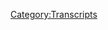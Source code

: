 {{DEFAULTSORT:
    #_TRANSCRIPT_0577:July 13, 2021
}}{{Transcript
    | title         = [[577: July 13, 2021]]
    | caption       = [https://knowledgefight.libsyn.com/577-july-13-2021 Listen to this episode on Libsyn]
    | episodeNumber = [[577: July 13, 2021|577]]
    | length        = 01:43:35
}}

{{MessageBox
    | header     = Warning: Bot Generated Content
    | text       = This transcript was automatically generated by transcription software and likely contains many mistakes and misattributions. Please check the audio for definitive quotes, attribution, and context.
    | image      = N3yvass4myg91.webp
    | imagewidth = 50px
    | id         = warning
}}

{{TranscriptBlock
    | name      = Unknown Speaker
    | timestamp = 00:00:00.000
    | text      = N-n-n-n-knowledge fight.
}}

{{TranscriptBlock
    | name      = Unknown Speaker
    | timestamp = 00:00:12.919
    | text      = Dan and Jordan, I'm sweating.
}}

{{TranscriptBlock
    | name      = Unknown Speaker
    | timestamp = 00:00:16.920
    | text      = Knowledgefight.com, it's time to pray.
}}

{{TranscriptBlock
    | name      = Unknown Speaker
    | timestamp = 00:00:20.879
    | text      = I have great respect for knowledgefight.
}}

{{TranscriptBlock
    | name      = Unknown Speaker
    | timestamp = 00:00:23.760
    | text      = Knowledgefight.
}}

{{TranscriptBlock
    | name      = Unknown Speaker
    | timestamp = 00:00:24.760
    | text      = I'm sick of them posing as if they're the good guys, saying we are the bad guys.
}}

{{TranscriptBlock
    | name      = Unknown Speaker
    | timestamp = 00:00:28.879
    | text      = knowledge fight. Dan and George. Knowledge fight.
}}

{{TranscriptBlock
    | name      = Unknown Speaker
    | timestamp = 00:00:32.079
    | text      = Riddle her, riddle her, riddle her.
}}

{{TranscriptBlock
    | name      = Unknown Speaker
    | timestamp = 00:00:34.960
    | text      = Need, I need money.
}}

{{TranscriptBlock
    | name      = Unknown Speaker
    | timestamp = 00:00:36.320
    | text      = Riddle her, riddle her, riddle her.
}}

{{TranscriptBlock
    | name      = Unknown Speaker
    | timestamp = 00:00:39.280
    | text      = Andy in Kansas. Andy in Kansas.
}}

{{TranscriptBlock
    | name      = Unknown Speaker
    | timestamp = 00:00:42.159
    | text      = Stop it. Andy in Kansas. Andy in Kansas.
}}

{{TranscriptBlock
    | name      = Unknown Speaker
    | timestamp = 00:00:46.159
    | text      = It's time to pray.
}}

{{TranscriptBlock
    | name      = Unknown Speaker
    | timestamp = 00:00:47.039
    | text      = Andy in Kansas, you're on the air. Thanks for holding us.
}}

{{TranscriptBlock
    | name      = Unknown Speaker
    | timestamp = 00:00:49.280
    | text      = Hello Alex, I'm a 15-pounder and I'm a huge fan.
}}

{{TranscriptBlock
    | name      = Unknown Speaker
    | timestamp = 00:00:51.679
    | text      = I love your work.
}}

{{TranscriptBlock
    | name      = Unknown Speaker
    | timestamp = 00:00:52.960
    | text      = Knowledge Fight.
}}

{{TranscriptBlock
    | name      = Unknown Speaker
    | timestamp = 00:00:55.600
    | text      = Knowledgefight.com.
}}

{{TranscriptBlock
    | name      = Unknown Speaker
    | timestamp = 00:00:56.799
    | text      = I love you.
}}

{{TranscriptBlock
    | name      = Unknown Speaker
    | timestamp = 00:00:59.119
    | text      = Hey everybody, welcome back to Knowledge Fight. I'm Dan.
}}

{{TranscriptBlock
    | name      = Unknown Speaker
    | timestamp = 00:01:01.280
    | text      = I'm Jordan.
}}

{{TranscriptBlock
    | name      = Unknown Speaker
    | timestamp = 00:01:01.759
    | text      = We're couple dudes, like to sit around worship at the altar of
}}

{{TranscriptBlock
    | name      = Unknown Speaker
    | timestamp = 00:01:03.759
    | text      = Selene and talk a little bit about Alex Jones.
}}

{{TranscriptBlock
    | name      = Unknown Speaker
    | timestamp = 00:01:06.079
    | text      = Oh indeed we are Dan.
}}

{{TranscriptBlock
    | name      = Unknown Speaker
    | timestamp = 00:01:07.280
    | text      = Jordan.
}}

{{TranscriptBlock
    | name      = Unknown Speaker
    | timestamp = 00:01:07.680
    | text      = Dan.
}}

{{TranscriptBlock
    | name      = Unknown Speaker
    | timestamp = 00:01:08.000
    | text      = Jordan.
}}

{{TranscriptBlock
    | name      = Unknown Speaker
    | timestamp = 00:01:08.480
    | text      = Quick question for you.
}}

{{TranscriptBlock
    | name      = Unknown Speaker
    | timestamp = 00:01:09.359
    | text      = Yeah.
}}

{{TranscriptBlock
    | name      = Unknown Speaker
    | timestamp = 00:01:09.760
    | text      = What's your bright spot today?
}}

{{TranscriptBlock
    | name      = Unknown Speaker
    | timestamp = 00:01:10.719
    | text      = My bright spot today is actually, it's been a little bit of a challenging week,
}}

{{TranscriptBlock
    | name      = Unknown Speaker
    | timestamp = 00:01:14.799
    | text      = but this gets around to my bright spot.
}}

{{TranscriptBlock
    | name      = Unknown Speaker
    | timestamp = 00:01:16.640
    | text      = Yes.
}}

{{TranscriptBlock
    | name      = Unknown Speaker
    | timestamp = 00:01:17.439
    | text      = And that is that at the beginning of this week I had, I don't know,
}}

{{TranscriptBlock
    | name      = Unknown Speaker
    | timestamp = 00:01:20.400
    | text      = I don't know if I'm getting sort of like stolen valor by calling it surgery.
}}

{{TranscriptBlock
    | name      = Unknown Speaker
    | timestamp = 00:01:24.079
    | text      = I'm not sure.
}}

{{TranscriptBlock
    | name      = Unknown Speaker
    | timestamp = 00:01:26.719
    | text      = I call it surgery because it was cutting something out.
}}

{{TranscriptBlock
    | name      = Unknown Speaker
    | timestamp = 00:01:28.879
    | text      = Yeah, it's surgery.
}}

{{TranscriptBlock
    | name      = Unknown Speaker
    | timestamp = 00:01:29.920
    | text      = I got, yeah.
}}

{{TranscriptBlock
    | name      = Unknown Speaker
    | timestamp = 00:01:30.799
    | text      = It is surgery.
}}

{{TranscriptBlock
    | name      = Unknown Speaker
    | timestamp = 00:01:32.000
    | text      = Just because it's not like an open heart surgery doesn't mean you don't get to call it surgery.
}}

{{TranscriptBlock
    | name      = Unknown Speaker
    | timestamp = 00:01:36.560
    | text      = It feels like I'm putting on airs or being like really presumptuous if I say it's surgery.
}}

{{TranscriptBlock
    | name      = Unknown Speaker
    | timestamp = 00:01:41.439
    | text      = Well you didn't get Tommy John surgery.
}}

{{TranscriptBlock
    | name      = Unknown Speaker
    | timestamp = 00:01:43.120
    | text      = No, that's true.
}}

{{TranscriptBlock
    | name      = Unknown Speaker
    | timestamp = 00:01:44.480
    | text      = I have dealt with a ingrown toenail on my right big toe for the past 15 years.
}}

{{TranscriptBlock
    | name      = Unknown Speaker
    | timestamp = 00:01:52.400
    | text      = Yeah, a long time.
}}

{{TranscriptBlock
    | name      = Unknown Speaker
    | timestamp = 00:01:53.359
    | text      = Long, long time.
}}

{{TranscriptBlock
    | name      = Unknown Speaker
    | timestamp = 00:01:54.640
    | text      = Some might say too long.
}}

{{TranscriptBlock
    | name      = Unknown Speaker
    | timestamp = 00:01:55.680
    | text      = Sure, sure, sure.
}}

{{TranscriptBlock
    | name      = Unknown Speaker
    | timestamp = 00:01:57.200
    | text      = I've had it cut out a couple times and it comes back and it's just like this lingering chronic
}}

{{TranscriptBlock
    | name      = Unknown Speaker
    | timestamp = 00:02:01.680
    | text      = problem that I've gotten to the point where I kind of made a decision in my head that's like,
}}

{{TranscriptBlock
    | name      = Unknown Speaker
    | timestamp = 00:02:07.680
    | text      = well, it's just never going to change.
}}

{{TranscriptBlock
    | name      = Unknown Speaker
    | timestamp = 00:02:09.039
    | text      = Yeah, yeah.
}}

{{TranscriptBlock
    | name      = Unknown Speaker
    | timestamp = 00:02:09.759
    | text      = It's just, this is something that I have and it's for the rest of my life.
}}

{{TranscriptBlock
    | name      = Unknown Speaker
    | timestamp = 00:02:13.199
    | text      = Right.
}}

{{TranscriptBlock
    | name      = Unknown Speaker
    | timestamp = 00:02:13.680
    | text      = And like a club foot.
}}

{{TranscriptBlock
    | name      = Unknown Speaker
    | timestamp = 00:02:15.759
    | text      = Sure.
}}

{{TranscriptBlock
    | name      = Unknown Speaker
    | timestamp = 00:02:16.719
    | text      = And fairly recently I started to come around on the idea of like, that's a silly assumption to
}}

{{TranscriptBlock
    | name      = Unknown Speaker
    | timestamp = 00:02:22.879
    | text      = make. And I started to think about all of the ways in which it has impacted my life.
}}

{{TranscriptBlock
    | name      = Unknown Speaker
    | timestamp = 00:02:27.360
    | text      = Yeah.
}}

{{TranscriptBlock
    | name      = Unknown Speaker
    | timestamp = 00:02:27.840
    | text      = And there's so many things that I want to do or I want to be able to do that I can't do
}}

{{TranscriptBlock
    | name      = Unknown Speaker
    | timestamp = 00:02:32.960
    | text      = because of this toe.
}}

{{TranscriptBlock
    | name      = Unknown Speaker
    | timestamp = 00:02:34.319
    | text      = Right.
}}

{{TranscriptBlock
    | name      = Unknown Speaker
    | timestamp = 00:02:34.560
    | text      = Like I can't climb a tree because if I do, I will probably bang my toe on it and it'll hurt like
}}

{{TranscriptBlock
    | name      = Unknown Speaker
    | timestamp = 00:02:40.080
    | text      = hell.
}}

{{TranscriptBlock
    | name      = Unknown Speaker
    | timestamp = 00:02:40.240
    | text      = Yeah, yeah.
}}

{{TranscriptBlock
    | name      = Unknown Speaker
    | timestamp = 00:02:40.719
    | text      = I can't do push-ups the normal way because of the excruciating pain of trying to put on my
}}

{{TranscriptBlock
    | name      = Unknown Speaker
    | timestamp = 00:02:45.599
    | text      = weight on my foot.
}}

{{TranscriptBlock
    | name      = Unknown Speaker
    | timestamp = 00:02:47.120
    | text      = I can't run because of the constant padding on the ground of the foot. And so I finally
}}

{{TranscriptBlock
    | name      = Unknown Speaker
    | timestamp = 00:02:53.919
    | text      = decided to bite the bullet and take care of it and now have a wounded foot, but it's healed
}}

{{TranscriptBlock
    | name      = Unknown Speaker
    | timestamp = 00:03:00.560
    | text      = very nicely. And yeah, it was an interesting experience to go in and have that. I've not
}}

{{TranscriptBlock
    | name      = Unknown Speaker
    | timestamp = 00:03:07.039
    | text      = had things cut for a while.
}}

{{TranscriptBlock
    | name      = Unknown Speaker
    | timestamp = 00:03:11.439
    | text      = Did they leave anything in the open wound? You know, like sometimes they leave forceps
}}

{{TranscriptBlock
    | name      = Unknown Speaker
    | timestamp = 00:03:14.879
    | text      = in there or something like that. Nothing?
}}

{{TranscriptBlock
    | name      = Unknown Speaker
    | timestamp = 00:03:16.479
    | text      = I don't think the wound was big enough to put forceps in, but no, I don't think there's
}}

{{TranscriptBlock
    | name      = Unknown Speaker
    | timestamp = 00:03:22.080
    | text      = any souvenirs, any gauze.
}}

{{TranscriptBlock
    | name      = Unknown Speaker
    | timestamp = 00:03:24.319
    | text      = Oh man.
}}

{{TranscriptBlock
    | name      = Unknown Speaker
    | timestamp = 00:03:26.240
    | text      = Now we're going to get into conspiracy theories. This was absolutely a Patriot doctor and you
}}

{{TranscriptBlock
    | name      = Unknown Speaker
    | timestamp = 00:03:31.039
    | text      = have been implanted with a chip.
}}

{{TranscriptBlock
    | name      = Unknown Speaker
    | timestamp = 00:03:32.800
    | text      = Fine.
}}

{{TranscriptBlock
    | name      = Unknown Speaker
    | timestamp = 00:03:33.199
    | text      = They know where you are at all times.
}}

{{TranscriptBlock
    | name      = Unknown Speaker
    | timestamp = 00:03:35.599
    | text      = Yeah, my apartment.
}}

{{TranscriptBlock
    | name      = Unknown Speaker
    | timestamp = 00:03:39.199
    | text      = Cool.
}}

{{TranscriptBlock
    | name      = Unknown Speaker
    | timestamp = 00:03:40.319
    | text      = Couldn't have found me. Couldn't have found me otherwise.
}}

{{TranscriptBlock
    | name      = Unknown Speaker
    | timestamp = 00:03:43.120
    | text      = Way to go FBI. Until the beginning of this week, I couldn't run.
}}

{{TranscriptBlock
    | name      = Unknown Speaker
    | timestamp = 00:03:52.319
    | text      = And until at least two weeks from now, you still won't.
}}

{{TranscriptBlock
    | name      = Unknown Speaker
    | timestamp = 00:03:55.520
    | text      = Yeah, my toe looks like it's dead right now. Not going to be running for a bit. But anyway,
}}

{{TranscriptBlock
    | name      = Unknown Speaker
    | timestamp = 00:04:01.360
    | text      = it's a bright spot to come to a point where I'm like, yeah, I can take care of this. I'm
}}

{{TranscriptBlock
    | name      = Unknown Speaker
    | timestamp = 00:04:05.919
    | text      = going to try to move in a positive direction.
}}

{{TranscriptBlock
    | name      = Unknown Speaker
    | timestamp = 00:04:08.719
    | text      = Yeah, that's great. We've talked about that for, well, obviously for years, you and I.
}}

{{TranscriptBlock
    | name      = Unknown Speaker
    | timestamp = 00:04:13.520
    | text      = Not constantly.
}}

{{TranscriptBlock
    | name      = Unknown Speaker
    | timestamp = 00:04:14.240
    | text      = No, no, no, not constantly, of course. But it's not like a regular topic of conversation.
}}

{{TranscriptBlock
    | name      = Unknown Speaker
    | timestamp = 00:04:18.959
    | text      = What a shitty friendship that would be. Dan's just constantly talking about his toe.
}}

{{TranscriptBlock
    | name      = Unknown Speaker
    | timestamp = 00:04:23.120
    | text      = Hey man, I just read up on toe stuff. Yeah, that's awesome.
}}

{{TranscriptBlock
    | name      = Unknown Speaker
    | timestamp = 00:04:29.439
    | text      = Yeah, and one of the best parts about it, too, is that like care afterwards, a lot of
}}

{{TranscriptBlock
    | name      = Unknown Speaker
    | timestamp = 00:04:33.600
    | text      = it involves just Epsom salt bags. So it's like, wow, a chance I was going to do that
}}

{{TranscriptBlock
    | name      = Unknown Speaker
    | timestamp = 00:04:37.680
    | text      = anyway. So what about you? What's your bright spot?
}}

{{TranscriptBlock
    | name      = Unknown Speaker
    | timestamp = 00:04:40.639
    | text      = My bright spot, Dan, is rewatching the Matt Smith series of Doctor Who.
}}

{{TranscriptBlock
    | name      = Unknown Speaker
    | timestamp = 00:04:46.800
    | text      = Sure. And who's your favorite doctor?
}}

{{TranscriptBlock
    | name      = Unknown Speaker
    | timestamp = 00:04:49.120
    | text      = He's my favorite doctor by far. You know, whenever I first saw him, I think it was like
}}

{{TranscriptBlock
    | name      = Unknown Speaker
    | timestamp = 00:04:54.079
    | text      = 2010. It was almost, it was 12 years ago or something. And it was immediately like,
}}

{{TranscriptBlock
    | name      = Unknown Speaker
    | timestamp = 00:05:00.240
    | text      = oh, this would be like if I was the doctor. It was just like, this makes perfect sense
}}

{{TranscriptBlock
    | name      = Unknown Speaker
    | timestamp = 00:05:05.199
    | text      = to me and I'm rewatching it and it's still fantastic.
}}

{{TranscriptBlock
    | name      = Unknown Speaker
    | timestamp = 00:05:07.680
    | text      = Is he loud? He's loud. He is simultaneously
}}

{{TranscriptBlock
    | name      = Unknown Speaker
    | timestamp = 00:05:11.839
    | text      = incredibly fast talking, very angry, and also sad all the time. Yeah, it's kind of an
}}

{{TranscriptBlock
    | name      = Unknown Speaker
    | timestamp = 00:05:18.160
    | text      = interesting, it's me. Sounds like I don't need to watch this
}}

{{TranscriptBlock
    | name      = Unknown Speaker
    | timestamp = 00:05:20.480
    | text      = show. You don't.
}}

{{TranscriptBlock
    | name      = Unknown Speaker
    | timestamp = 00:05:21.040
    | text      = I've experienced it. You bet.
}}

{{TranscriptBlock
    | name      = Unknown Speaker
    | timestamp = 00:05:23.759
    | text      = So before we get into today's episode, I thought I'd share a little bit of a survivor
}}

{{TranscriptBlock
    | name      = Unknown Speaker
    | timestamp = 00:05:27.120
    | text      = thought. This is the new segment, survivor thoughts.
}}

{{TranscriptBlock
    | name      = Unknown Speaker
    | timestamp = 00:05:29.279
    | text      = Survivor thoughts. I've started season 10 and I think it's
}}

{{TranscriptBlock
    | name      = Unknown Speaker
    | timestamp = 00:05:34.720
    | text      = harder to watch now because in season nine, Jeff Probst starts dating one of the contestants.
}}

{{TranscriptBlock
    | name      = Unknown Speaker
    | timestamp = 00:05:42.000
    | text      = Oh no, he does what? Well, after the season's over.
}}

{{TranscriptBlock
    | name      = Unknown Speaker
    | timestamp = 00:05:44.959
    | text      = They start dating. I'm still not cool with that.
}}

{{TranscriptBlock
    | name      = Unknown Speaker
    | timestamp = 00:05:47.279
    | text      = It kind of makes season 10 a little bit uncomfortable to watch because you're like,
}}

{{TranscriptBlock
    | name      = Unknown Speaker
    | timestamp = 00:05:51.839
    | text      = well, he could start dating any of these people. Yeah, that's not, that's not okay.
}}

{{TranscriptBlock
    | name      = Unknown Speaker
    | timestamp = 00:05:55.040
    | text      = Is this the Jeff Probst dating pool? I'm sure that they had a fine relationship
}}

{{TranscriptBlock
    | name      = Unknown Speaker
    | timestamp = 00:05:58.800
    | text      = and it was based on like neutral attraction and whatever, but it's still just bizarre.
}}

{{TranscriptBlock
    | name      = Unknown Speaker
    | timestamp = 00:06:06.000
    | text      = It makes me a little uncomfortable. Yeah.
}}

{{TranscriptBlock
    | name      = Unknown Speaker
    | timestamp = 00:06:08.800
    | text      = And then what was the other thought that I had? Oh, season nine is almost certainly
}}

{{TranscriptBlock
    | name      = Unknown Speaker
    | timestamp = 00:06:11.839
    | text      = where the first volley of the show being destroyed happens.
}}

{{TranscriptBlock
    | name      = Unknown Speaker
    | timestamp = 00:06:15.600
    | text      = Okay. And that is because something
}}

{{TranscriptBlock
    | name      = Unknown Speaker
    | timestamp = 00:06:17.360
    | text      = happens in like, I think the second episode where they cannot explain how this is supposed
}}

{{TranscriptBlock
    | name      = Unknown Speaker
    | timestamp = 00:06:24.399
    | text      = to go. So they're like, there's a men and a women's tribe and they're competing for
}}

{{TranscriptBlock
    | name      = Unknown Speaker
    | timestamp = 00:06:32.160
    | text      = reward and immunity. But they have to, they have to win the first challenge as a tribe to get
}}

{{TranscriptBlock
    | name      = Unknown Speaker
    | timestamp = 00:06:38.720
    | text      = reward and then individually to get immunity. Yes. So one man or one woman will win immunity.
}}

{{TranscriptBlock
    | name      = Unknown Speaker
    | timestamp = 00:06:46.399
    | text      = Then both tribes have to go to tribal council and vote somebody out. So the person who wins
}}

{{TranscriptBlock
    | name      = Unknown Speaker
    | timestamp = 00:06:52.480
    | text      = immunity, the individual is safe. Yeah.
}}

{{TranscriptBlock
    | name      = Unknown Speaker
    | timestamp = 00:06:55.600
    | text      = Then they go to the other tribal council and give the immunity to one of the opposite tribe
}}

{{TranscriptBlock
    | name      = Unknown Speaker
    | timestamp = 00:07:01.839
    | text      = members. It's like, while the people were trying to explain what was going on, it's just like,
}}

{{TranscriptBlock
    | name      = Unknown Speaker
    | timestamp = 00:07:07.360
    | text      = no, no, no, no, no, no, no, no. You're trying too hard.
}}

{{TranscriptBlock
    | name      = Unknown Speaker
    | timestamp = 00:07:09.519
    | text      = Yeah. This is, there's no, nobody was like, Hey, you know what the problem with survivor was?
}}

{{TranscriptBlock
    | name      = Unknown Speaker
    | timestamp = 00:07:14.480
    | text      = Not enough Rube Goldberg machines. Sincerely, like the people on the show trying
}}

{{TranscriptBlock
    | name      = Unknown Speaker
    | timestamp = 00:07:19.120
    | text      = to explain what was happening seemed confused. And I was like, Oh no. Oh God, no.
}}

{{TranscriptBlock
    | name      = Unknown Speaker
    | timestamp = 00:07:27.680
    | text      = Not many people tune into TV to watch a ninth grade story problems from geometry. Talk to them,
}}

{{TranscriptBlock
    | name      = Unknown Speaker
    | timestamp = 00:07:34.000
    | text      = you know? Yeah. There's a lot of logic puzzles that go on in terms of the rules.
}}

{{TranscriptBlock
    | name      = Unknown Speaker
    | timestamp = 00:07:39.199
    | text      = Okay. One of your teammates is going 40 miles an hour headed East and another one of your
}}

{{TranscriptBlock
    | name      = Unknown Speaker
    | timestamp = 00:07:44.079
    | text      = teammates has immunity, but they're headed 35 miles an hour headed West.
}}

{{TranscriptBlock
    | name      = Unknown Speaker
    | timestamp = 00:07:47.040
    | text      = It's infuriating, but I'm excited to see just how quickly it deteriorates.
}}

{{TranscriptBlock
    | name      = Unknown Speaker
    | timestamp = 00:07:53.360
    | text      = Because that seems to me to be like that, um, that just that, that, that crack.
}}

{{TranscriptBlock
    | name      = Unknown Speaker
    | timestamp = 00:07:58.639
    | text      = Yeah. In the facade of like, Oh, this is going to spread.
}}

{{TranscriptBlock
    | name      = Unknown Speaker
    | timestamp = 00:08:01.680
    | text      = We have run out of ideas. This windshield is going to break.
}}

{{TranscriptBlock
    | name      = Unknown Speaker
    | timestamp = 00:08:05.120
    | text      = Also last survivor thought, I love the range that they have in terms of their challenges.
}}

{{TranscriptBlock
    | name      = Unknown Speaker
    | timestamp = 00:08:10.319
    | text      = Cause sometimes it's like these elaborate fucking like, uh, you have to jump over this. You have to
}}

{{TranscriptBlock
    | name      = Unknown Speaker
    | timestamp = 00:08:16.000
    | text      = climb this wall and then you have to unhook something and carry it back over the wall.
}}

{{TranscriptBlock
    | name      = Unknown Speaker
    | timestamp = 00:08:19.360
    | text      = It's like elaborate courses. And then sometimes it's like, fuck it. Hold your breath.
}}

{{TranscriptBlock
    | name      = Unknown Speaker
    | timestamp = 00:08:25.839
    | text      = No, that's uh, yeah, that's such a, uh, that's maybe my favorite joke in all of Rick and Morty
}}

{{TranscriptBlock
    | name      = Unknown Speaker
    | timestamp = 00:08:32.159
    | text      = is, uh, Rick sets up this, uh, like saw situation where you have to get through challenges.
}}

{{TranscriptBlock
    | name      = Unknown Speaker
    | timestamp = 00:08:37.360
    | text      = And then because he was too drunk, you know, the third one is he's just like,
}}

{{TranscriptBlock
    | name      = Unknown Speaker
    | timestamp = 00:08:40.879
    | text      = ah, I ran out of ideas. Make some three pointers. So they just start shooting three pointers.
}}

{{TranscriptBlock
    | name      = Unknown Speaker
    | timestamp = 00:08:46.879
    | text      = That is exactly what I was looking for. It does feel like that. They're like,
}}

{{TranscriptBlock
    | name      = Unknown Speaker
    | timestamp = 00:08:53.120
    | text      = yeah, hard to hold your breath, knock down some trays. I don't know.
}}

{{TranscriptBlock
    | name      = Unknown Speaker
    | timestamp = 00:08:56.960
    | text      = So, uh, Jordan, today we're going to be going over July 13th, 2021.
}}

{{TranscriptBlock
    | name      = Unknown Speaker
    | timestamp = 00:09:01.600
    | text      = That was a straight up time. That was simultaneous. Um, I think that this,
}}

{{TranscriptBlock
    | name      = Unknown Speaker
    | timestamp = 00:09:05.919
    | text      = this episode's troubling in a number of ways. And, uh, some of the stuff I'm excited to talk about,
}}

{{TranscriptBlock
    | name      = Unknown Speaker
    | timestamp = 00:09:10.879
    | text      = some of it is a little bit grim and uncomfortable, but we will get to that in a moment. But first,
}}

{{TranscriptBlock
    | name      = Unknown Speaker
    | timestamp = 00:09:16.480
    | text      = let's say hello to some new wonks. Oh, that's a great idea.
}}

{{TranscriptBlock
    | name      = Unknown Speaker
    | timestamp = 00:09:18.960
    | text      = So first bag creator of butt poop. Thank you so much. You are now a policy wonk.
}}

{{TranscriptBlock
    | name      = Unknown Speaker
    | timestamp = 00:09:22.879
    | text      = I'm a policy wonk. That might be a code of some sort.
}}

{{TranscriptBlock
    | name      = Unknown Speaker
    | timestamp = 00:09:25.440
    | text      = Thank you. Whatever, whatever that is. I'm sure it's great.
}}

{{TranscriptBlock
    | name      = Unknown Speaker
    | timestamp = 00:09:28.320
    | text      = Next neuromancer was a good book, but all tomorrow's parties is William Gibson's,
}}

{{TranscriptBlock
    | name      = Unknown Speaker
    | timestamp = 00:09:32.480
    | text      = all capital's best book. Fight me. You're now policy wonk.
}}

{{TranscriptBlock
    | name      = Unknown Speaker
    | timestamp = 00:09:36.480
    | text      = I'm a policy wonk. All right.
}}

{{TranscriptBlock
    | name      = Unknown Speaker
    | timestamp = 00:09:38.000
    | text      = I can't tell you. I have no position on this. No, no position.
}}

{{TranscriptBlock
    | name      = Unknown Speaker
    | timestamp = 00:09:40.799
    | text      = Next Gonzo, the board, but thank you so much. You are now a policy wonk.
}}

{{TranscriptBlock
    | name      = Unknown Speaker
    | timestamp = 00:09:44.159
    | text      = I'm a policy wonk. Thank you very much.
}}

{{TranscriptBlock
    | name      = Unknown Speaker
    | timestamp = 00:09:46.720
    | text      = Next Yolanda pronounced Yolanda and not Yolanda. Thank you so much. You are now a policy wonk.
}}

{{TranscriptBlock
    | name      = Unknown Speaker
    | timestamp = 00:09:52.480
    | text      = I'm a policy wonk. Yolanda pronounced Yolanda. Oh shit. Yolanda.
}}

{{TranscriptBlock
    | name      = Unknown Speaker
    | timestamp = 00:09:58.799
    | text      = Next, we've got a couple of technocrats. I'd like to give a hello and a wave too.
}}

{{TranscriptBlock
    | name      = Unknown Speaker
    | timestamp = 00:10:04.480
    | text      = So first of all, Moxie, thank you so much. You are now a technocrat and Xander.
}}

{{TranscriptBlock
    | name      = Unknown Speaker
    | timestamp = 00:10:08.720
    | text      = Thank you so much. You are now a technocrat.
}}

{{TranscriptBlock
    | name      = Unknown Speaker
    | timestamp = 00:10:10.960
    | text      = I'm a policy wonk. Crikey mate. That's fantastic. Have yourself a brew.
}}

{{TranscriptBlock
    | name      = Unknown Speaker
    | timestamp = 00:10:15.200
    | text      = How's your 401k doing, bro? We got to go full tilt boogie on this Watson. All right.
}}

{{TranscriptBlock
    | name      = Unknown Speaker
    | timestamp = 00:10:19.440
    | text      = Let's just get down to business. We ain't making that money off that heroin.
}}

{{TranscriptBlock
    | name      = Unknown Speaker
    | timestamp = 00:10:22.799
    | text      = Why are you pimps so good? My neck is freakishly large.
}}

{{TranscriptBlock
    | name      = Unknown Speaker
    | timestamp = 00:10:26.480
    | text      = I declare info war on you. Thank you Moxie and Xander.
}}

{{TranscriptBlock
    | name      = Unknown Speaker
    | timestamp = 00:10:30.639
    | text      = Yes. Thank you very much to the both of you.
}}

{{TranscriptBlock
    | name      = Unknown Speaker
    | timestamp = 00:10:33.519
    | text      = So Jordan, we have a little bit of a, we got to get deep,
}}

{{TranscriptBlock
    | name      = Unknown Speaker
    | timestamp = 00:10:37.840
    | text      = but we have to get deeper than usual this time I think.
}}

{{TranscriptBlock
    | name      = Unknown Speaker
    | timestamp = 00:10:41.279
    | text      = Giving someone life is giving someone death. You could say that
}}

{{TranscriptBlock
    | name      = Unknown Speaker
    | timestamp = 00:10:50.639
    | text      = life is death. You could say that.
}}

{{TranscriptBlock
    | name      = Unknown Speaker
    | timestamp = 00:10:52.960
    | text      = And I hate to say this and this pains me, but I think this is probably our last
}}

{{TranscriptBlock
    | name      = Unknown Speaker
    | timestamp = 00:10:58.559
    | text      = birthday segment. I apologize to anybody who has made a birthday shout out request
}}

{{TranscriptBlock
    | name      = Unknown Speaker
    | timestamp = 00:11:04.559
    | text      = that has not been, you've not heard it on the show.
}}

{{TranscriptBlock
    | name      = Unknown Speaker
    | timestamp = 00:11:08.480
    | text      = We can't, this is getting out of control. We just can't do that. We had fun and I wanted
}}

{{TranscriptBlock
    | name      = Unknown Speaker
    | timestamp = 00:11:12.879
    | text      = this to be something that we could all have a good time with and I think we did.
}}

{{TranscriptBlock
    | name      = Unknown Speaker
    | timestamp = 00:11:18.320
    | text      = I think between us and we've ran this into the ground.
}}

{{TranscriptBlock
    | name      = Unknown Speaker
    | timestamp = 00:11:22.320
    | text      = You know, you could say that starting a segment is ending a segment.
}}

{{TranscriptBlock
    | name      = Unknown Speaker
    | timestamp = 00:11:27.759
    | text      = You could. You could say that.
}}

{{TranscriptBlock
    | name      = Unknown Speaker
    | timestamp = 00:11:29.039
    | text      = Giving a segment life is giving a segment death and that is what we have come to.
}}

{{TranscriptBlock
    | name      = Unknown Speaker
    | timestamp = 00:11:33.679
    | text      = So in this farewell edition of birthday shout outs, I'd like to give Ryan a shout out.
}}

{{TranscriptBlock
    | name      = Unknown Speaker
    | timestamp = 00:11:38.960
    | text      = This is coming from Pleiades the cat. Very happy birthday, Ryan.
}}

{{TranscriptBlock
    | name      = Unknown Speaker
    | timestamp = 00:11:42.720
    | text      = Happy birthday, Ryan.
}}

{{TranscriptBlock
    | name      = Unknown Speaker
    | timestamp = 00:11:43.919
    | text      = Also, this is fantastic.
}}

{{TranscriptBlock
    | name      = Unknown Speaker
    | timestamp = 00:11:46.639
    | text      = Yes.
}}

{{TranscriptBlock
    | name      = Unknown Speaker
    | timestamp = 00:11:47.120
    | text      = So Stephanie sent me a message and wanted to give a happy birthday shout out to my brother.
}}

{{TranscriptBlock
    | name      = Unknown Speaker
    | timestamp = 00:11:53.039
    | text      = So I know the birthday is on the 14th of July.
}}

{{TranscriptBlock
    | name      = Unknown Speaker
    | timestamp = 00:11:56.559
    | text      = But we don't know whose birthday it is.
}}

{{TranscriptBlock
    | name      = Unknown Speaker
    | timestamp = 00:11:58.159
    | text      = I know that he's 31 years old, but I don't know his name.
}}

{{TranscriptBlock
    | name      = Unknown Speaker
    | timestamp = 00:12:02.720
    | text      = See, once again, if you are Stephanie, guess what?
}}

{{TranscriptBlock
    | name      = Unknown Speaker
    | timestamp = 00:12:06.559
    | text      = You got wished a happy birthday and if you're Stephanie's brother, say it was you.
}}

{{TranscriptBlock
    | name      = Unknown Speaker
    | timestamp = 00:12:10.159
    | text      = Easy.
}}

{{TranscriptBlock
    | name      = Unknown Speaker
    | timestamp = 00:12:10.799
    | text      = No, no, no.
}}

{{TranscriptBlock
    | name      = Unknown Speaker
    | timestamp = 00:12:11.360
    | text      = Stephanie was the one who emailed on behalf of her brother whose name we don't know.
}}

{{TranscriptBlock
    | name      = Unknown Speaker
    | timestamp = 00:12:15.279
    | text      = All right. If you're Stephanie's brother, never specified.
}}

{{TranscriptBlock
    | name      = Unknown Speaker
    | timestamp = 00:12:17.919
    | text      = Perfect.
}}

{{TranscriptBlock
    | name      = Unknown Speaker
    | timestamp = 00:12:18.639
    | text      = If you're somebody out there and you have a sister named Stephanie and
}}

{{TranscriptBlock
    | name      = Unknown Speaker
    | timestamp = 00:12:21.600
    | text      = your birthday is on the 14th and you're 31 years old, happy birthday.
}}

{{TranscriptBlock
    | name      = Unknown Speaker
    | timestamp = 00:12:24.320
    | text      = Happy birthday.
}}

{{TranscriptBlock
    | name      = Unknown Speaker
    | timestamp = 00:12:25.360
    | text      = Happy birthday.
}}

{{TranscriptBlock
    | name      = Unknown Speaker
    | timestamp = 00:12:26.399
    | text      = Now, unfortunately, and this is true, seeing as how this is our last birthday segment,
}}

{{TranscriptBlock
    | name      = Unknown Speaker
    | timestamp = 00:12:31.919
    | text      = these will also be the last birthdays for all people involved.
}}

{{TranscriptBlock
    | name      = Unknown Speaker
    | timestamp = 00:12:34.799
    | text      = I'm sorry to say that, but it's just how it works.
}}

{{TranscriptBlock
    | name      = Unknown Speaker
    | timestamp = 00:12:37.200
    | text      = I don't stand by that, but whatever.
}}

{{TranscriptBlock
    | name      = Unknown Speaker
    | timestamp = 00:12:39.279
    | text      = Okay.
}}

{{TranscriptBlock
    | name      = Unknown Speaker
    | timestamp = 00:12:39.679
    | text      = So Jordan, we're going to do this here July 13th, 2021 episode.
}}

{{TranscriptBlock
    | name      = Unknown Speaker
    | timestamp = 00:12:44.000
    | text      = But first here's an out of context drop from today's show.
}}

{{TranscriptBlock
    | name      = Unknown Speaker
    | timestamp = 00:12:46.720
    | text      = Ah, the good old days out in LaGrange, the ranch, the chicken ranch, the whorehouse,
}}

{{TranscriptBlock
    | name      = Unknown Speaker
    | timestamp = 00:12:55.679
    | text      = ZZ Top.
}}

{{TranscriptBlock
    | name      = Unknown Speaker
    | timestamp = 00:12:57.919
    | text      = They got some nice girls.
}}

{{TranscriptBlock
    | name      = Unknown Speaker
    | timestamp = 00:13:00.879
    | text      = You know what I'm talking about.
}}

{{TranscriptBlock
    | name      = Unknown Speaker
    | timestamp = 00:13:09.759
    | text      = We know that famous ZZ Top lyric, ZZ Top.
}}

{{TranscriptBlock
    | name      = Unknown Speaker
    | timestamp = 00:13:12.799
    | text      = ZZ Top.
}}

{{TranscriptBlock
    | name      = Unknown Speaker
    | timestamp = 00:13:14.320
    | text      = Hey, I love, uh, I love all Aerosmith songs when all of a sudden he's just like Aerosmith.
}}

{{TranscriptBlock
    | name      = Unknown Speaker
    | timestamp = 00:13:21.440
    | text      = Yeah.
}}

{{TranscriptBlock
    | name      = Unknown Speaker
    | timestamp = 00:13:21.840
    | text      = I had a buddy who had, uh, we did do a lot of karaoke together and he would do legs,
}}

{{TranscriptBlock
    | name      = Unknown Speaker
    | timestamp = 00:13:27.039
    | text      = uh, by ZZ Top.
}}

{{TranscriptBlock
    | name      = Unknown Speaker
    | timestamp = 00:13:28.240
    | text      = And you can just sing.
}}

{{TranscriptBlock
    | name      = Unknown Speaker
    | timestamp = 00:13:29.200
    | text      = She's got legs.
}}

{{TranscriptBlock
    | name      = Unknown Speaker
    | timestamp = 00:13:29.919
    | text      = She knows how to use them.
}}

{{TranscriptBlock
    | name      = Unknown Speaker
    | timestamp = 00:13:31.039
    | text      = The entire song, the meter fits the entire time.
}}

{{TranscriptBlock
    | name      = Unknown Speaker
    | timestamp = 00:13:36.720
    | text      = Well, nobody ever claimed ZZ Top was a top flight composition.
}}

{{TranscriptBlock
    | name      = Unknown Speaker
    | timestamp = 00:13:41.440
    | text      = No.
}}

{{TranscriptBlock
    | name      = Unknown Speaker
    | timestamp = 00:13:42.080
    | text      = I would do tush from time to time.
}}

{{TranscriptBlock
    | name      = Unknown Speaker
    | timestamp = 00:13:46.000
    | text      = Now that is top flight composition though.
}}

{{TranscriptBlock
    | name      = Unknown Speaker
    | timestamp = 00:13:47.840
    | text      = Unfortunately.
}}

{{TranscriptBlock
    | name      = Unknown Speaker
    | timestamp = 00:13:48.399
    | text      = That's only because the karaoke bar that I went to didn't have on the planet of women
}}

{{TranscriptBlock
    | name      = Unknown Speaker
    | timestamp = 00:13:53.360
    | text      = or slip inside my sleeping bag.
}}

{{TranscriptBlock
    | name      = Unknown Speaker
    | timestamp = 00:13:55.200
    | text      = I will never, I will never not be delighted whenever I finally get back to reading ZZ Top
}}

{{TranscriptBlock
    | name      = Unknown Speaker
    | timestamp = 00:14:00.720
    | text      = song titles.
}}

{{TranscriptBlock
    | name      = Unknown Speaker
    | timestamp = 00:14:01.440
    | text      = They're pretty great.
}}

{{TranscriptBlock
    | name      = Unknown Speaker
    | timestamp = 00:14:02.399
    | text      = Did you guys get, how?
}}

{{TranscriptBlock
    | name      = Unknown Speaker
    | timestamp = 00:14:04.240
    | text      = Yeah.
}}

{{TranscriptBlock
    | name      = Unknown Speaker
    | timestamp = 00:14:04.720
    | text      = How?
}}

{{TranscriptBlock
    | name      = Unknown Speaker
    | timestamp = 00:14:05.440
    | text      = So here we go.
}}

{{TranscriptBlock
    | name      = Unknown Speaker
    | timestamp = 00:14:06.159
    | text      = We're going to start off.
}}

{{TranscriptBlock
    | name      = Unknown Speaker
    | timestamp = 00:14:07.200
    | text      = Here's where Alex is at.
}}

{{TranscriptBlock
    | name      = Unknown Speaker
    | timestamp = 00:14:08.559
    | text      = Going back five years ago, Gmail already blocks infowars.com, the URL.
}}

{{TranscriptBlock
    | name      = Unknown Speaker
    | timestamp = 00:14:14.879
    | text      = And that's happens at libraries, other places.
}}

{{TranscriptBlock
    | name      = Unknown Speaker
    | timestamp = 00:14:16.720
    | text      = They put you in this false database as, as fake news or a fraud.
}}

{{TranscriptBlock
    | name      = Unknown Speaker
    | timestamp = 00:14:20.159
    | text      = And of course they define anyone that resists them, uh, as that, but this really is the
}}

{{TranscriptBlock
    | name      = Unknown Speaker
    | timestamp = 00:14:25.840
    | text      = Holy grail of control.
}}

{{TranscriptBlock
    | name      = Unknown Speaker
    | timestamp = 00:14:27.120
    | text      = So this is a rare opportunity where you can actually do an experiment and test the truth
}}

{{TranscriptBlock
    | name      = Unknown Speaker
    | timestamp = 00:14:30.960
    | text      = of the claim that Alex is making and it is not true.
}}

{{TranscriptBlock
    | name      = Unknown Speaker
    | timestamp = 00:14:33.919
    | text      = I have multiple Gmail accounts for personal and professional use.
}}

{{TranscriptBlock
    | name      = Unknown Speaker
    | timestamp = 00:14:36.960
    | text      = And I tested sending various infowars links between them.
}}

{{TranscriptBlock
    | name      = Unknown Speaker
    | timestamp = 00:14:40.080
    | text      = None got censored and none were blocked.
}}

{{TranscriptBlock
    | name      = Unknown Speaker
    | timestamp = 00:14:42.159
    | text      = Even links to just the homepage, not even hiding behind some dummy redirect URL just
}}

{{TranscriptBlock
    | name      = Unknown Speaker
    | timestamp = 00:14:47.120
    | text      = went, it went through just fine.
}}

{{TranscriptBlock
    | name      = Unknown Speaker
    | timestamp = 00:14:48.559
    | text      = This is just more agreement bragging that Alex is trying to do.
}}

{{TranscriptBlock
    | name      = Unknown Speaker
    | timestamp = 00:14:51.600
    | text      = That's so funny.
}}

{{TranscriptBlock
    | name      = Unknown Speaker
    | timestamp = 00:14:52.399
    | text      = Cause I saw the, I saw one of the test emails.
}}

{{TranscriptBlock
    | name      = Unknown Speaker
    | timestamp = 00:14:55.840
    | text      = Oh, in our show email.
}}

{{TranscriptBlock
    | name      = Unknown Speaker
    | timestamp = 00:14:57.840
    | text      = Yeah.
}}

{{TranscriptBlock
    | name      = Unknown Speaker
    | timestamp = 00:14:58.399
    | text      = And I looked at it and I was like, and then two seconds later I was like, Oh, Alex must
}}

{{TranscriptBlock
    | name      = Unknown Speaker
    | timestamp = 00:15:03.600
    | text      = have claimed that you couldn't email his links.
}}

{{TranscriptBlock
    | name      = Unknown Speaker
    | timestamp = 00:15:06.000
    | text      = I immediately knew exactly immediately.
}}

{{TranscriptBlock
    | name      = Unknown Speaker
    | timestamp = 00:15:09.200
    | text      = So before we get too deep into this episode, I want to mention that there was a really
}}

{{TranscriptBlock
    | name      = Unknown Speaker
    | timestamp = 00:15:13.759
    | text      = severe tone that you'll notice throughout the show.
}}

{{TranscriptBlock
    | name      = Unknown Speaker
    | timestamp = 00:15:16.879
    | text      = And I noticed even before I started listening to this episode over on band.video, as I was
}}

{{TranscriptBlock
    | name      = Unknown Speaker
    | timestamp = 00:15:22.159
    | text      = preparing things, the featured video on the homepage was a great Grease video titled quote,
}}

{{TranscriptBlock
    | name      = Unknown Speaker
    | timestamp = 00:15:27.440
    | text      = this is the end.
}}

{{TranscriptBlock
    | name      = Unknown Speaker
    | timestamp = 00:15:28.960
    | text      = Oh, that's a harsh start.
}}

{{TranscriptBlock
    | name      = Unknown Speaker
    | timestamp = 00:15:30.879
    | text      = The episode that we're covering today from July 13th has the headline quote, the globalists
}}

{{TranscriptBlock
    | name      = Unknown Speaker
    | timestamp = 00:15:35.440
    | text      = must be arrested now or billions will die.
}}

{{TranscriptBlock
    | name      = Unknown Speaker
    | timestamp = 00:15:39.440
    | text      = As I was looking over the video titles on the site, I couldn't help, but feel like this
}}

{{TranscriptBlock
    | name      = Unknown Speaker
    | timestamp = 00:15:42.799
    | text      = was just kind of end of the world themed clickbait.
}}

{{TranscriptBlock
    | name      = Unknown Speaker
    | timestamp = 00:15:45.759
    | text      = One video was just titled quote, new world orders official announcement by government
}}

{{TranscriptBlock
    | name      = Unknown Speaker
    | timestamp = 00:15:49.919
    | text      = shocks the planet.
}}

{{TranscriptBlock
    | name      = Unknown Speaker
    | timestamp = 00:15:51.279
    | text      = Think about how many times Alex has run that headline in the past.
}}

{{TranscriptBlock
    | name      = Unknown Speaker
    | timestamp = 00:15:54.399
    | text      = Think about how many times he's reported that finally the new world order has come out into
}}

{{TranscriptBlock
    | name      = Unknown Speaker
    | timestamp = 00:15:57.840
    | text      = the open.
}}

{{TranscriptBlock
    | name      = Unknown Speaker
    | timestamp = 00:15:58.480
    | text      = It's almost a joke at this point.
}}

{{TranscriptBlock
    | name      = Unknown Speaker
    | timestamp = 00:16:00.320
    | text      = The thing that really stuck out to me was how low Alex's view counts though were on
}}

{{TranscriptBlock
    | name      = Unknown Speaker
    | timestamp = 00:16:04.639
    | text      = these videos.
}}

{{TranscriptBlock
    | name      = Unknown Speaker
    | timestamp = 00:16:05.919
    | text      = You'd think that this severe tone of doom would be the kind of thing you'd employ to
}}

{{TranscriptBlock
    | name      = Unknown Speaker
    | timestamp = 00:16:09.039
    | text      = gain attention and drive traffic.
}}

{{TranscriptBlock
    | name      = Unknown Speaker
    | timestamp = 00:16:10.480
    | text      = And if that's the plan, I'm not convinced that that plan is working.
}}

{{TranscriptBlock
    | name      = Unknown Speaker
    | timestamp = 00:16:14.159
    | text      = All of his actual episodes have view counts between two and 300,000 views, which isn't
}}

{{TranscriptBlock
    | name      = Unknown Speaker
    | timestamp = 00:16:19.279
    | text      = bad.
}}

{{TranscriptBlock
    | name      = Unknown Speaker
    | timestamp = 00:16:19.600
    | text      = That's not bad.
}}

{{TranscriptBlock
    | name      = Unknown Speaker
    | timestamp = 00:16:20.480
    | text      = Nope.
}}

{{TranscriptBlock
    | name      = Unknown Speaker
    | timestamp = 00:16:20.879
    | text      = But it's way below what you'd expect for someone like in Alex's position.
}}

{{TranscriptBlock
    | name      = Unknown Speaker
    | timestamp = 00:16:24.799
    | text      = Yeah.
}}

{{TranscriptBlock
    | name      = Unknown Speaker
    | timestamp = 00:16:25.200
    | text      = Yeah.
}}

{{TranscriptBlock
    | name      = Unknown Speaker
    | timestamp = 00:16:25.679
    | text      = It looks like Alex's Saturday shows, which have a guest heavy format.
}}

{{TranscriptBlock
    | name      = Unknown Speaker
    | timestamp = 00:16:29.519
    | text      = Those seem to be far more popular than his usual show.
}}

{{TranscriptBlock
    | name      = Unknown Speaker
    | timestamp = 00:16:32.159
    | text      = And I can't help but think that that's at least partially because his normal show sucks.
}}

{{TranscriptBlock
    | name      = Unknown Speaker
    | timestamp = 00:16:36.320
    | text      = Yeah.
}}

{{TranscriptBlock
    | name      = Unknown Speaker
    | timestamp = 00:16:36.799
    | text      = And even the audience may be getting tired of this.
}}

{{TranscriptBlock
    | name      = Unknown Speaker
    | timestamp = 00:16:39.200
    | text      = They're getting ready to be like, you can't carry this show by yourself.
}}

{{TranscriptBlock
    | name      = Unknown Speaker
    | timestamp = 00:16:42.799
    | text      = Yeah.
}}

{{TranscriptBlock
    | name      = Unknown Speaker
    | timestamp = 00:16:43.360
    | text      = All the king's horses, men, and sensational headlines can't make up for how tired this
}}

{{TranscriptBlock
    | name      = Unknown Speaker
    | timestamp = 00:16:48.000
    | text      = act is getting.
}}

{{TranscriptBlock
    | name      = Unknown Speaker
    | timestamp = 00:16:49.120
    | text      = And when you have these Saturday shows that are like four guests deep.
}}

{{TranscriptBlock
    | name      = Unknown Speaker
    | timestamp = 00:16:52.799
    | text      = Yeah.
}}

{{TranscriptBlock
    | name      = Unknown Speaker
    | timestamp = 00:16:53.120
    | text      = And it's just like, all right, let's see what Nick Fuentes is going to bring to the mix.
}}

{{TranscriptBlock
    | name      = Unknown Speaker
    | timestamp = 00:16:56.639
    | text      = Let's bring Pachannik in here, Barnes.
}}

{{TranscriptBlock
    | name      = Unknown Speaker
    | timestamp = 00:16:58.879
    | text      = You know, like you do that and it's like, well, at least that'll be different than Alex.
}}

{{TranscriptBlock
    | name      = Unknown Speaker
    | timestamp = 00:17:03.120
    | text      = Rambling on about bullshit.
}}

{{TranscriptBlock
    | name      = Unknown Speaker
    | timestamp = 00:17:04.880
    | text      = Yeah.
}}

{{TranscriptBlock
    | name      = Unknown Speaker
    | timestamp = 00:17:05.519
    | text      = If I were him, if I were Alex, I'd be a bit worried about this phenomenon.
}}

{{TranscriptBlock
    | name      = Unknown Speaker
    | timestamp = 00:17:10.319
    | text      = Like he's still pulling way better numbers than Owen Schroyer and Harrison Smith.
}}

{{TranscriptBlock
    | name      = Unknown Speaker
    | timestamp = 00:17:13.759
    | text      = But I was looking around and he's pretty consistently getting beat by Greg Reese's
}}

{{TranscriptBlock
    | name      = Unknown Speaker
    | timestamp = 00:17:18.799
    | text      = sensational last little video essays.
}}

{{TranscriptBlock
    | name      = Unknown Speaker
    | timestamp = 00:17:21.920
    | text      = That's not good.
}}

{{TranscriptBlock
    | name      = Unknown Speaker
    | timestamp = 00:17:22.640
    | text      = Yeah.
}}

{{TranscriptBlock
    | name      = Unknown Speaker
    | timestamp = 00:17:22.799
    | text      = Those seem to be the leader in the Info Wars Clubhouse.
}}

{{TranscriptBlock
    | name      = Unknown Speaker
    | timestamp = 00:17:26.559
    | text      = Yeah.
}}

{{TranscriptBlock
    | name      = Unknown Speaker
    | timestamp = 00:17:26.880
    | text      = You know what he's got to do.
}}

{{TranscriptBlock
    | name      = Unknown Speaker
    | timestamp = 00:17:27.920
    | text      = What's that?
}}

{{TranscriptBlock
    | name      = Unknown Speaker
    | timestamp = 00:17:28.079
    | text      = Here's my pitch.
}}

{{TranscriptBlock
    | name      = Unknown Speaker
    | timestamp = 00:17:29.519
    | text      = Get a co-host for a show, but don't go in the Patriot realm.
}}

{{TranscriptBlock
    | name      = Unknown Speaker
    | timestamp = 00:17:34.960
    | text      = Sports talk radio.
}}

{{TranscriptBlock
    | name      = Unknown Speaker
    | timestamp = 00:17:36.319
    | text      = All those guys are crazy conservative and sane.
}}

{{TranscriptBlock
    | name      = Unknown Speaker
    | timestamp = 00:17:38.960
    | text      = And they all know how to talk nonstop without actually saying anything.
}}

{{TranscriptBlock
    | name      = Unknown Speaker
    | timestamp = 00:17:42.559
    | text      = You can just bounce bullshit off of them all day.
}}

{{TranscriptBlock
    | name      = Unknown Speaker
    | timestamp = 00:17:44.799
    | text      = And I think Owen Schroyer has some history in sports journalism, perhaps.
}}

{{TranscriptBlock
    | name      = Unknown Speaker
    | timestamp = 00:17:48.799
    | text      = I think back in Missouri, he might have been involved in that.
}}

{{TranscriptBlock
    | name      = Unknown Speaker
    | timestamp = 00:17:50.960
    | text      = So maybe he could be the natural attachÃ©.
}}

{{TranscriptBlock
    | name      = Unknown Speaker
    | timestamp = 00:17:55.279
    | text      = I think they switched to just being an all Texas Rangers talk format.
}}

{{TranscriptBlock
    | name      = Unknown Speaker
    | timestamp = 00:18:00.240
    | text      = Why not?
}}

{{TranscriptBlock
    | name      = Unknown Speaker
    | timestamp = 00:18:00.799
    | text      = Yeah.
}}

{{TranscriptBlock
    | name      = Unknown Speaker
    | timestamp = 00:18:01.279
    | text      = Couldn't hurt.
}}

{{TranscriptBlock
    | name      = Unknown Speaker
    | timestamp = 00:18:01.839
    | text      = Yeah.
}}

{{TranscriptBlock
    | name      = Unknown Speaker
    | timestamp = 00:18:02.319
    | text      = So here's where Alex has to go from.
}}

{{TranscriptBlock
    | name      = Unknown Speaker
    | timestamp = 00:18:04.799
    | text      = Okay.
}}

{{TranscriptBlock
    | name      = Unknown Speaker
    | timestamp = 00:18:05.039
    | text      = So he's already made the claim that the Gmail blocks everything.
}}

{{TranscriptBlock
    | name      = Unknown Speaker
    | timestamp = 00:18:08.000
    | text      = Sure.
}}

{{TranscriptBlock
    | name      = Unknown Speaker
    | timestamp = 00:18:08.319
    | text      = Nonsense.
}}

{{TranscriptBlock
    | name      = Unknown Speaker
    | timestamp = 00:18:08.880
    | text      = Non-true.
}}

{{TranscriptBlock
    | name      = Unknown Speaker
    | timestamp = 00:18:09.279
    | text      = And he moves on to be like, you know, they're going to block texts.
}}

{{TranscriptBlock
    | name      = Unknown Speaker
    | timestamp = 00:18:13.920
    | text      = They're going to block your email.
}}

{{TranscriptBlock
    | name      = Unknown Speaker
    | timestamp = 00:18:14.960
    | text      = Sure.
}}

{{TranscriptBlock
    | name      = Unknown Speaker
    | timestamp = 00:18:15.839
    | text      = So I'm glad that one of our writers read that article, thought it was important.
}}

{{TranscriptBlock
    | name      = Unknown Speaker
    | timestamp = 00:18:19.039
    | text      = It was just hidden in plain view.
}}

{{TranscriptBlock
    | name      = Unknown Speaker
    | timestamp = 00:18:20.240
    | text      = Saki talking to the press saying, yeah, we're getting ready to start the DNC is.
}}

{{TranscriptBlock
    | name      = Unknown Speaker
    | timestamp = 00:18:26.799
    | text      = But I guess their new national police force they've announced, that's actually who.
}}

{{TranscriptBlock
    | name      = Unknown Speaker
    | timestamp = 00:18:30.160
    | text      = And the Pentagon with trainees from the Southern Poverty Law Center and ADL
}}

{{TranscriptBlock
    | name      = Unknown Speaker
    | timestamp = 00:18:35.680
    | text      = to read all of your text messages, have them scanned by AI, flagged,
}}

{{TranscriptBlock
    | name      = Unknown Speaker
    | timestamp = 00:18:40.559
    | text      = and then they're going to block your ability to say certain things.
}}

{{TranscriptBlock
    | name      = Unknown Speaker
    | timestamp = 00:18:43.920
    | text      = And they're actually going to go into the autofill function and not let you type certain
}}

{{TranscriptBlock
    | name      = Unknown Speaker
    | timestamp = 00:18:48.319
    | text      = things, even before it's been scanned when you try to send it.
}}

{{TranscriptBlock
    | name      = Unknown Speaker
    | timestamp = 00:18:53.920
    | text      = What?
}}

{{TranscriptBlock
    | name      = Unknown Speaker
    | timestamp = 00:18:55.200
    | text      = So this is the power of AI control.
}}

{{TranscriptBlock
    | name      = Unknown Speaker
    | timestamp = 00:18:57.759
    | text      = So first of all, up to this point, Alex has not specified what article his employee
}}

{{TranscriptBlock
    | name      = Unknown Speaker
    | timestamp = 00:19:02.319
    | text      = showed him that spelled all this out.
}}

{{TranscriptBlock
    | name      = Unknown Speaker
    | timestamp = 00:19:04.160
    | text      = He's made reference to how important it is a couple of times, but I have no specifics
}}

{{TranscriptBlock
    | name      = Unknown Speaker
    | timestamp = 00:19:08.000
    | text      = to work on other than I think it was in Politico.
}}

{{TranscriptBlock
    | name      = Unknown Speaker
    | timestamp = 00:19:10.880
    | text      = Now let's really break down the claim that Alex is making here, because I think if you
}}

{{TranscriptBlock
    | name      = Unknown Speaker
    | timestamp = 00:19:14.480
    | text      = look at the constituent parts of this conspiracy, you'll see how desperately he's
}}

{{TranscriptBlock
    | name      = Unknown Speaker
    | timestamp = 00:19:17.920
    | text      = just grabbing at straws trying to make stuff up.
}}

{{TranscriptBlock
    | name      = Unknown Speaker
    | timestamp = 00:19:20.319
    | text      = Yeah.
}}

{{TranscriptBlock
    | name      = Unknown Speaker
    | timestamp = 00:19:21.119
    | text      = So press secretary Jen Psaki said in a press conference that the DNC's new police force
}}

{{TranscriptBlock
    | name      = Unknown Speaker
    | timestamp = 00:19:26.880
    | text      = has teamed up with the Pentagon and they're enlisting trainees from the ADL and the Southern
}}

{{TranscriptBlock
    | name      = Unknown Speaker
    | timestamp = 00:19:30.799
    | text      = Poverty Law Center to read literally everyone's text messages.
}}

{{TranscriptBlock
    | name      = Unknown Speaker
    | timestamp = 00:19:34.799
    | text      = This will be achieved by feeding the text through an unspecified AI system, which will
}}

{{TranscriptBlock
    | name      = Unknown Speaker
    | timestamp = 00:19:38.720
    | text      = flag problematic texts and I guess stop them from being delivered while a human review
}}

{{TranscriptBlock
    | name      = Unknown Speaker
    | timestamp = 00:19:43.519
    | text      = takes place, I guess.
}}

{{TranscriptBlock
    | name      = Unknown Speaker
    | timestamp = 00:19:44.559
    | text      = This is also going to somehow affect the autofill function of every different phone company's
}}

{{TranscriptBlock
    | name      = Unknown Speaker
    | timestamp = 00:19:49.680
    | text      = operating system, which is going to make it so you can't type certain things.
}}

{{TranscriptBlock
    | name      = Unknown Speaker
    | timestamp = 00:19:53.279
    | text      = Now, autofill apparently will no longer just suggest words that you might be typing, but
}}

{{TranscriptBlock
    | name      = Unknown Speaker
    | timestamp = 00:19:57.759
    | text      = will force you to take their suggestions, which seems like a user experience nightmare
}}

{{TranscriptBlock
    | name      = Unknown Speaker
    | timestamp = 00:20:02.160
    | text      = waiting to happen.
}}

{{TranscriptBlock
    | name      = Unknown Speaker
    | timestamp = 00:20:03.200
    | text      = I think, one, people might notice, quickly.
}}

{{TranscriptBlock
    | name      = Unknown Speaker
    | timestamp = 00:20:08.480
    | text      = Yeah.
}}

{{TranscriptBlock
    | name      = Unknown Speaker
    | timestamp = 00:20:08.980
    | text      = Two, before we go any further with what they can do, if there's a DNC police force teaming
}}

{{TranscriptBlock
    | name      = Unknown Speaker
    | timestamp = 00:20:15.700
    | text      = up with the Pentagon, already a problem.
}}

{{TranscriptBlock
    | name      = Unknown Speaker
    | timestamp = 00:20:17.700
    | text      = I don't need further, I don't need further conspiracies.
}}

{{TranscriptBlock
    | name      = Unknown Speaker
    | timestamp = 00:20:20.819
    | text      = That's an issue.
}}

{{TranscriptBlock
    | name      = Unknown Speaker
    | timestamp = 00:20:21.700
    | text      = Yeah, this is stupid.
}}

{{TranscriptBlock
    | name      = Unknown Speaker
    | timestamp = 00:20:22.980
    | text      = Like, even if you were an evil, all-powerful cabal bent on trying to censor everyone's
}}

{{TranscriptBlock
    | name      = Unknown Speaker
    | timestamp = 00:20:26.819
    | text      = text messages, this would be a dumb, dumb way to do it.
}}

{{TranscriptBlock
    | name      = Unknown Speaker
    | timestamp = 00:20:30.579
    | text      = For one reason, the autofill thing would cause an uproar in the consumer base.
}}

{{TranscriptBlock
    | name      = Unknown Speaker
    | timestamp = 00:20:34.579
    | text      = We've seen over and over again that in the realm of digital communication, if certain
}}

{{TranscriptBlock
    | name      = Unknown Speaker
    | timestamp = 00:20:38.579
    | text      = words are banned, people will try to find ways to use code or replace letters with symbols
}}

{{TranscriptBlock
    | name      = Unknown Speaker
    | timestamp = 00:20:42.500
    | text      = to get around scanning.
}}

{{TranscriptBlock
    | name      = Unknown Speaker
    | timestamp = 00:20:43.859
    | text      = If a company were to impose word restrictions to the point where it affected the customer's
}}

{{TranscriptBlock
    | name      = Unknown Speaker
    | timestamp = 00:20:47.779
    | text      = ability to use the product, people would adapt communication or stop using the product.
}}

{{TranscriptBlock
    | name      = Unknown Speaker
    | timestamp = 00:20:52.980
    | text      = What's going on here is that Alex has just evolved his conspiracy about that bill we
}}

{{TranscriptBlock
    | name      = Unknown Speaker
    | timestamp = 00:20:56.740
    | text      = talked about in the last episode, that Anti-Racism in Public Health Act of 2021 that probably
}}

{{TranscriptBlock
    | name      = Unknown Speaker
    | timestamp = 00:21:01.779
    | text      = isn't going to pass, and now it's not just about the ADL and SPLC reading your medical
}}

{{TranscriptBlock
    | name      = Unknown Speaker
    | timestamp = 00:21:06.900
    | text      = records now, they scan all your text messages.
}}

{{TranscriptBlock
    | name      = Unknown Speaker
    | timestamp = 00:21:09.299
    | text      = Yeah, yeah.
}}

{{TranscriptBlock
    | name      = Unknown Speaker
    | timestamp = 00:21:09.779
    | text      = It's evolved thanks to this Politico article, I think.
}}

{{TranscriptBlock
    | name      = Unknown Speaker
    | timestamp = 00:21:13.859
    | text      = Yeah, I think what's funny about that is more than anything else, more than any of Trump's
}}

{{TranscriptBlock
    | name      = Unknown Speaker
    | timestamp = 00:21:21.700
    | text      = lies or the conservative propaganda, a massive amount of consumer inconvenience would lead
}}

{{TranscriptBlock
    | name      = Unknown Speaker
    | timestamp = 00:21:28.660
    | text      = to an overthrow of our government, more than like, oh, they stole the election.
}}

{{TranscriptBlock
    | name      = Unknown Speaker
    | timestamp = 00:21:33.380
    | text      = Everybody's like, eh, politics is corrupt.
}}

{{TranscriptBlock
    | name      = Unknown Speaker
    | timestamp = 00:21:35.700
    | text      = But if you're like, I can't text my friends anymore, it's over.
}}

{{TranscriptBlock
    | name      = Unknown Speaker
    | timestamp = 00:21:39.779
    | text      = Yeah.
}}

{{TranscriptBlock
    | name      = Unknown Speaker
    | timestamp = 00:21:40.259
    | text      = I mean, you took down Myspace.
}}

{{TranscriptBlock
    | name      = Unknown Speaker
    | timestamp = 00:21:41.859
    | text      = Yeah.
}}

{{TranscriptBlock
    | name      = Unknown Speaker
    | timestamp = 00:21:42.900
    | text      = It was huge.
}}

{{TranscriptBlock
    | name      = Unknown Speaker
    | timestamp = 00:21:43.779
    | text      = Myspace created Dane Cook.
}}

{{TranscriptBlock
    | name      = Unknown Speaker
    | timestamp = 00:21:45.539
    | text      = It was huge.
}}

{{TranscriptBlock
    | name      = Unknown Speaker
    | timestamp = 00:21:46.420
    | text      = Do people forget that?
}}

{{TranscriptBlock
    | name      = Unknown Speaker
    | timestamp = 00:21:47.539
    | text      = Of course they do.
}}

{{TranscriptBlock
    | name      = Unknown Speaker
    | timestamp = 00:21:48.339
    | text      = Yeah.
}}

{{TranscriptBlock
    | name      = Unknown Speaker
    | timestamp = 00:21:48.740
    | text      = Of course they do.
}}

{{TranscriptBlock
    | name      = Unknown Speaker
    | timestamp = 00:21:49.539
    | text      = People forgot Dane Cook, I feel like.
}}

{{TranscriptBlock
    | name      = Unknown Speaker
    | timestamp = 00:21:51.140
    | text      = Without Myspace, we never would have had tourgasm.
}}

{{TranscriptBlock
    | name      = Unknown Speaker
    | timestamp = 00:21:56.420
    | text      = Or any of those movies he was in.
}}

{{TranscriptBlock
    | name      = Unknown Speaker
    | timestamp = 00:21:58.740
    | text      = That Waiting.
}}

{{TranscriptBlock
    | name      = Unknown Speaker
    | timestamp = 00:22:00.660
    | text      = Oh, he was in Waiting.
}}

{{TranscriptBlock
    | name      = Unknown Speaker
    | timestamp = 00:22:02.019
    | text      = With Ryan Reynolds.
}}

{{TranscriptBlock
    | name      = Unknown Speaker
    | timestamp = 00:22:02.900
    | text      = Yeah, yeah, yeah, yeah.
}}

{{TranscriptBlock
    | name      = Unknown Speaker
    | timestamp = 00:22:04.579
    | text      = That one with Kevin Costner.
}}

{{TranscriptBlock
    | name      = Unknown Speaker
    | timestamp = 00:22:06.180
    | text      = Yes, that's about to point that one.
}}

{{TranscriptBlock
    | name      = Unknown Speaker
    | timestamp = 00:22:09.380
    | text      = We both said that.
}}

{{TranscriptBlock
    | name      = Unknown Speaker
    | timestamp = 00:22:10.579
    | text      = Mr. Brooks.
}}

{{TranscriptBlock
    | name      = Unknown Speaker
    | timestamp = 00:22:11.539
    | text      = Yes, yep.
}}

{{TranscriptBlock
    | name      = Unknown Speaker
    | timestamp = 00:22:12.579
    | text      = I was going to say Mr. Deeds, but that was Andrew Sandler?
}}

{{TranscriptBlock
    | name      = Unknown Speaker
    | timestamp = 00:22:17.140
    | text      = Andrew Sandler, the button-down evil twin of Adam Sandler.
}}

{{TranscriptBlock
    | name      = Unknown Speaker
    | timestamp = 00:22:21.380
    | text      = So Alex has already made the erroneous claim that Gmail blocks Infowars links, and now
}}

{{TranscriptBlock
    | name      = Unknown Speaker
    | timestamp = 00:22:25.700
    | text      = he has another erroneous claim of censorship.
}}

{{TranscriptBlock
    | name      = Unknown Speaker
    | timestamp = 00:22:27.779
    | text      = Okay.
}}

{{TranscriptBlock
    | name      = Unknown Speaker
    | timestamp = 00:22:28.500
    | text      = And I told you 10 years ago, their holy grail will be being able to ban certain voice prints.
}}

{{TranscriptBlock
    | name      = Unknown Speaker
    | timestamp = 00:22:33.940
    | text      = Well, now Facebook doesn't allow the uploading of any Trump clips, period.
}}

{{TranscriptBlock
    | name      = Unknown Speaker
    | timestamp = 00:22:39.460
    | text      = Unless it's by a handful of select control corporate media.
}}

{{TranscriptBlock
    | name      = Unknown Speaker
    | timestamp = 00:22:43.059
    | text      = So this is every nightmare authoritarian system that you could ever imagine.
}}

{{TranscriptBlock
    | name      = Unknown Speaker
    | timestamp = 00:22:48.420
    | text      = Just a quick search on Facebook of recently posted Trump clips returns many from Newsmax,
}}

{{TranscriptBlock
    | name      = Unknown Speaker
    | timestamp = 00:22:53.539
    | text      = who I wouldn't call anointed by the mainstream media.
}}

{{TranscriptBlock
    | name      = Unknown Speaker
    | timestamp = 00:22:56.339
    | text      = No.
}}

{{TranscriptBlock
    | name      = Unknown Speaker
    | timestamp = 00:22:56.819
    | text      = Also Fox News, as well as local news channels, posted Trump's entire speech at CPAC.
}}

{{TranscriptBlock
    | name      = Unknown Speaker
    | timestamp = 00:23:01.779
    | text      = Um, also this is really bad news for Donald Trump Jr. for him to learn this way, that
}}

{{TranscriptBlock
    | name      = Unknown Speaker
    | timestamp = 00:23:08.180
    | text      = he is one of the handful of anointed mainstream media outlets.
}}

{{TranscriptBlock
    | name      = Unknown Speaker
    | timestamp = 00:23:11.700
    | text      = Yeah, but you know...
}}

{{TranscriptBlock
    | name      = Unknown Speaker
    | timestamp = 00:23:12.420
    | text      = Control the outlets.
}}

{{TranscriptBlock
    | name      = Unknown Speaker
    | timestamp = 00:23:14.099
    | text      = You know, they, they, they suck you in.
}}

{{TranscriptBlock
    | name      = Unknown Speaker
    | timestamp = 00:23:16.579
    | text      = You think you're anti-establishment, then you become the establishment.
}}

{{TranscriptBlock
    | name      = Unknown Speaker
    | timestamp = 00:23:20.259
    | text      = It happens.
}}

{{TranscriptBlock
    | name      = Unknown Speaker
    | timestamp = 00:23:20.900
    | text      = He has a page on Facebook with 3.2 million followers.
}}

{{TranscriptBlock
    | name      = Unknown Speaker
    | timestamp = 00:23:24.259
    | text      = Wow, you know.
}}

{{TranscriptBlock
    | name      = Unknown Speaker
    | timestamp = 00:23:24.900
    | text      = And as early as yesterday he was posting videos of his dad.
}}

{{TranscriptBlock
    | name      = Unknown Speaker
    | timestamp = 00:23:28.579
    | text      = What just occurred to me?
}}

{{TranscriptBlock
    | name      = Unknown Speaker
    | timestamp = 00:23:30.420
    | text      = What just occurred to me more than anything else was with that email thing, how could
}}

{{TranscriptBlock
    | name      = Unknown Speaker
    | timestamp = 00:23:36.579
    | text      = you listen to the show and believe him when you almost certainly have emailed links to
}}

{{TranscriptBlock
    | name      = Unknown Speaker
    | timestamp = 00:23:42.579
    | text      = your family that day?
}}

{{TranscriptBlock
    | name      = Unknown Speaker
    | timestamp = 00:23:45.220
    | text      = Do you know what I mean?
}}

{{TranscriptBlock
    | name      = Unknown Speaker
    | timestamp = 00:23:46.019
    | text      = Like they are always sending links to each other, to Info Wars stuff.
}}

{{TranscriptBlock
    | name      = Unknown Speaker
    | timestamp = 00:23:49.940
    | text      = They're always sending out emails with Info Wars links.
}}

{{TranscriptBlock
    | name      = Unknown Speaker
    | timestamp = 00:23:52.339
    | text      = Maybe they just think that they're one of the lucky ones who isn't censored.
}}

{{TranscriptBlock
    | name      = Unknown Speaker
    | timestamp = 00:23:55.619
    | text      = Man, that's, that's too sad.
}}

{{TranscriptBlock
    | name      = Unknown Speaker
    | timestamp = 00:23:57.539
    | text      = That makes me too sad.
}}

{{TranscriptBlock
    | name      = Unknown Speaker
    | timestamp = 00:23:58.660
    | text      = Or maybe they use the like, uh, whatever his whack-a-mole URL is.
}}

{{TranscriptBlock
    | name      = Unknown Speaker
    | timestamp = 00:24:03.940
    | text      = That's true.
}}

{{TranscriptBlock
    | name      = Unknown Speaker
    | timestamp = 00:24:04.500
    | text      = That could be.
}}

{{TranscriptBlock
    | name      = Unknown Speaker
    | timestamp = 00:24:04.740
    | text      = So then you can feel like you're getting around the censorship somehow.
}}

{{TranscriptBlock
    | name      = Unknown Speaker
    | timestamp = 00:24:08.019
    | text      = That doesn't exist.
}}

{{TranscriptBlock
    | name      = Unknown Speaker
    | timestamp = 00:24:08.900
    | text      = Oh man.
}}

{{TranscriptBlock
    | name      = Unknown Speaker
    | timestamp = 00:24:10.339
    | text      = So anyway, Alex gets to talking about this Politico article and I finally am able to
}}

{{TranscriptBlock
    | name      = Unknown Speaker
    | timestamp = 00:24:15.059
    | text      = sort out what he's, what he's covering.
}}

{{TranscriptBlock
    | name      = Unknown Speaker
    | timestamp = 00:24:17.619
    | text      = And so Kit Daniels and I wrote a story about it yesterday.
}}

{{TranscriptBlock
    | name      = Unknown Speaker
    | timestamp = 00:24:20.740
    | text      = I shot a special report on it and it was posted in foewars.com.
}}

{{TranscriptBlock
    | name      = Unknown Speaker
    | timestamp = 00:24:25.700
    | text      = And then of course the great Tucker Carlson led with it last night.
}}

{{TranscriptBlock
    | name      = Unknown Speaker
    | timestamp = 00:24:32.259
    | text      = And now it's all over the news today.
}}

{{TranscriptBlock
    | name      = Unknown Speaker
    | timestamp = 00:24:34.180
    | text      = And where, where is Congress?
}}

{{TranscriptBlock
    | name      = Unknown Speaker
    | timestamp = 00:24:36.259
    | text      = What are they doing about it?
}}

{{TranscriptBlock
    | name      = Unknown Speaker
    | timestamp = 00:24:38.819
    | text      = Here's some of the headlines breaking DNC announces plan to surveil and censor all
}}

{{TranscriptBlock
    | name      = Unknown Speaker
    | timestamp = 00:24:43.140
    | text      = American private text messages reports, Politico.
}}

{{TranscriptBlock
    | name      = Unknown Speaker
    | timestamp = 00:24:46.099
    | text      = Okay.
}}

{{TranscriptBlock
    | name      = Unknown Speaker
    | timestamp = 00:24:46.579
    | text      = So that was enough to help me figure out I, I, up to this point, I was trying to find
}}

{{TranscriptBlock
    | name      = Unknown Speaker
    | timestamp = 00:24:50.019
    | text      = a hold, like I was climbing a rock, which I couldn't do when I had my bad toenail.
}}

{{TranscriptBlock
    | name      = Unknown Speaker
    | timestamp = 00:24:53.859
    | text      = No, exactly.
}}

{{TranscriptBlock
    | name      = Unknown Speaker
    | timestamp = 00:24:55.700
    | text      = But now that I have gotten surgery, I can rock climb.
}}

{{TranscriptBlock
    | name      = Unknown Speaker
    | timestamp = 00:24:59.619
    | text      = And I found a grip.
}}

{{TranscriptBlock
    | name      = Unknown Speaker
    | timestamp = 00:25:00.740
    | text      = So this was an article in Politico by Natasha Kurecki titled quote, potentially a death
}}

{{TranscriptBlock
    | name      = Unknown Speaker
    | timestamp = 00:25:05.539
    | text      = sentence.
}}

{{TranscriptBlock
    | name      = Unknown Speaker
    | timestamp = 00:25:06.019
    | text      = White House goes off on vaccine fear mongers.
}}

{{TranscriptBlock
    | name      = Unknown Speaker
    | timestamp = 00:25:08.900
    | text      = The sentence from the article that's caused this intense backlash from Alex and Tucker
}}

{{TranscriptBlock
    | name      = Unknown Speaker
    | timestamp = 00:25:12.339
    | text      = and all their ilk is this quote Biden allied groups, including the democratic national
}}

{{TranscriptBlock
    | name      = Unknown Speaker
    | timestamp = 00:25:16.819
    | text      = committee are also planning to engage fact checkers more aggressively and work with SMS
}}

{{TranscriptBlock
    | name      = Unknown Speaker
    | timestamp = 00:25:21.140
    | text      = care carriers to dispel misinformation about vaccines that are sent over social media and
}}

{{TranscriptBlock
    | name      = Unknown Speaker
    | timestamp = 00:25:26.259
    | text      = text messages.
}}

{{TranscriptBlock
    | name      = Unknown Speaker
    | timestamp = 00:25:27.779
    | text      = That sounds pretty scary, but if you read the entirety of the article, it's pretty clear
}}

{{TranscriptBlock
    | name      = Unknown Speaker
    | timestamp = 00:25:31.619
    | text      = that what they're talking about is not individual users, but organizations that use text
}}

{{TranscriptBlock
    | name      = Unknown Speaker
    | timestamp = 00:25:36.019
    | text      = messages to send a mass messages that are directed towards eroding public health.
}}

{{TranscriptBlock
    | name      = Unknown Speaker
    | timestamp = 00:25:39.859
    | text      = The article brings up Charlie Kirk and turning point USA quote, turning point action.
}}

{{TranscriptBlock
    | name      = Unknown Speaker
    | timestamp = 00:25:44.500
    | text      = A five Oh one C four affiliated with TP USA has also sent out SMS messages urging people
}}

{{TranscriptBlock
    | name      = Unknown Speaker
    | timestamp = 00:25:50.500
    | text      = to sign petitions on the topic.
}}

{{TranscriptBlock
    | name      = Unknown Speaker
    | timestamp = 00:25:52.420
    | text      = In one message viewed by Politico, Kirk contends, quote, Biden is sending goons door to door
}}

{{TranscriptBlock
    | name      = Unknown Speaker
    | timestamp = 00:25:57.700
    | text      = to make you take a COVID-19 vaccine.
}}

{{TranscriptBlock
    | name      = Unknown Speaker
    | timestamp = 00:26:00.019
    | text      = Sign the petition.
}}

{{TranscriptBlock
    | name      = Unknown Speaker
    | timestamp = 00:26:01.220
    | text      = No more no medical raids in America.
}}

{{TranscriptBlock
    | name      = Unknown Speaker
    | timestamp = 00:26:04.660
    | text      = This is obviously a problem, and when you're in a leadership position, you have to choose
}}

{{TranscriptBlock
    | name      = Unknown Speaker
    | timestamp = 00:26:08.740
    | text      = what you're going to do.
}}

{{TranscriptBlock
    | name      = Unknown Speaker
    | timestamp = 00:26:09.940
    | text      = You can try to address the problem of people like Charlie Kirk literally profiting off
}}

{{TranscriptBlock
    | name      = Unknown Speaker
    | timestamp = 00:26:13.940
    | text      = letting his audience die, or you can do nothing and accept that a certain subset of the
}}

{{TranscriptBlock
    | name      = Unknown Speaker
    | timestamp = 00:26:17.700
    | text      = population is going to be misled off a cliff by this type of messaging.
}}

{{TranscriptBlock
    | name      = Unknown Speaker
    | timestamp = 00:26:22.019
    | text      = I don't know what the right call would be here, and I have no interest in being in a
}}

{{TranscriptBlock
    | name      = Unknown Speaker
    | timestamp = 00:26:25.140
    | text      = leadership position because I couldn't solve a problem like this.
}}

{{TranscriptBlock
    | name      = Unknown Speaker
    | timestamp = 00:26:28.420
    | text      = I can say that I would be uncomfortable with the government itself taking action and
}}

{{TranscriptBlock
    | name      = Unknown Speaker
    | timestamp = 00:26:33.059
    | text      = reading people's text messages and such if that's what they were doing, even if there
}}

{{TranscriptBlock
    | name      = Unknown Speaker
    | timestamp = 00:26:37.859
    | text      = were mass texts being sent out by clearly bad faith actors like someone like Charlie
}}

{{TranscriptBlock
    | name      = Unknown Speaker
    | timestamp = 00:26:42.420
    | text      = Kirk.
}}

{{TranscriptBlock
    | name      = Unknown Speaker
    | timestamp = 00:26:42.660
    | text      = Sure, sure.
}}

{{TranscriptBlock
    | name      = Unknown Speaker
    | timestamp = 00:26:43.700
    | text      = Thankfully, Natasha Kurecki, the writer of the Politico piece, clarified on Twitter what
}}

{{TranscriptBlock
    | name      = Unknown Speaker
    | timestamp = 00:26:48.019
    | text      = was meant by that sentence that's fueled a couple days of right-wing media outrage.
}}

{{TranscriptBlock
    | name      = Unknown Speaker
    | timestamp = 00:26:53.460
    | text      = As the story points out, it's allied private groups that are working with SMS carriers,
}}

{{TranscriptBlock
    | name      = Unknown Speaker
    | timestamp = 00:26:58.339
    | text      = not the White House.
}}

{{TranscriptBlock
    | name      = Unknown Speaker
    | timestamp = 00:26:59.700
    | text      = Even then, there's no ability for groups to read individual texts aside from ones they
}}

{{TranscriptBlock
    | name      = Unknown Speaker
    | timestamp = 00:27:05.299
    | text      = receive themselves.
}}

{{TranscriptBlock
    | name      = Unknown Speaker
    | timestamp = 00:27:07.220
    | text      = This adds a lot of complexion to the story.
}}

{{TranscriptBlock
    | name      = Unknown Speaker
    | timestamp = 00:27:09.619
    | text      = So these are groups that are allied with the White House that are trying to work with text
}}

{{TranscriptBlock
    | name      = Unknown Speaker
    | timestamp = 00:27:13.299
    | text      = messaging providers to enlist them to limit the ability of people like Charlie Kirk to
}}

{{TranscriptBlock
    | name      = Unknown Speaker
    | timestamp = 00:27:17.299
    | text      = spam misinformation over the phone.
}}

{{TranscriptBlock
    | name      = Unknown Speaker
    | timestamp = 00:27:19.539
    | text      = They wouldn't be able to read text prior to them being sent.
}}

{{TranscriptBlock
    | name      = Unknown Speaker
    | timestamp = 00:27:22.180
    | text      = It would likely result in a system where, like, if a recipient complained to their text
}}

{{TranscriptBlock
    | name      = Unknown Speaker
    | timestamp = 00:27:26.579
    | text      = provider, they'd look into it and act however they decided was in their company's
}}

{{TranscriptBlock
    | name      = Unknown Speaker
    | timestamp = 00:27:30.500
    | text      = interest.
}}

{{TranscriptBlock
    | name      = Unknown Speaker
    | timestamp = 00:27:31.700
    | text      = The version of the story that Alex is reporting is entirely dishonest, but there's a kernel
}}

{{TranscriptBlock
    | name      = Unknown Speaker
    | timestamp = 00:27:35.700
    | text      = of something that probably should be discussed underneath it, I think.
}}

{{TranscriptBlock
    | name      = Unknown Speaker
    | timestamp = 00:27:39.460
    | text      = I don't want, I don't care about Alex's position on it, but I think that there's
}}

{{TranscriptBlock
    | name      = Unknown Speaker
    | timestamp = 00:27:42.259
    | text      = something, there's something important.
}}

{{TranscriptBlock
    | name      = Unknown Speaker
    | timestamp = 00:27:44.660
    | text      = Sure.
}}

{{TranscriptBlock
    | name      = Unknown Speaker
    | timestamp = 00:27:45.299
    | text      = There's a really tough question that you have to wrestle with, and that is, should
}}

{{TranscriptBlock
    | name      = Unknown Speaker
    | timestamp = 00:27:48.259
    | text      = speech that demonstrably puts people at risk be as protected as any other kind of speech?
}}

{{TranscriptBlock
    | name      = Unknown Speaker
    | timestamp = 00:27:53.220
    | text      = And if so, at what point does that risk become a problem?
}}

{{TranscriptBlock
    | name      = Unknown Speaker
    | timestamp = 00:27:57.299
    | text      = It's hard.
}}

{{TranscriptBlock
    | name      = Unknown Speaker
    | timestamp = 00:27:58.019
    | text      = It's a hard question.
}}

{{TranscriptBlock
    | name      = Unknown Speaker
    | timestamp = 00:27:59.140
    | text      = Sure.
}}

{{TranscriptBlock
    | name      = Unknown Speaker
    | timestamp = 00:27:59.619
    | text      = The courts have held that you can be charged for encouraging harm in someone via text
}}

{{TranscriptBlock
    | name      = Unknown Speaker
    | timestamp = 00:28:03.700
    | text      = messages, even though it would appear that that's just you engaging in speech.
}}

{{TranscriptBlock
    | name      = Unknown Speaker
    | timestamp = 00:28:07.539
    | text      = Michelle Carter was sentenced to 15 months in prison for involuntary manslaughter after
}}

{{TranscriptBlock
    | name      = Unknown Speaker
    | timestamp = 00:28:12.740
    | text      = she encouraged her boyfriend to commit suicide.
}}

{{TranscriptBlock
    | name      = Unknown Speaker
    | timestamp = 00:28:15.539
    | text      = The appeals court upheld her conviction, and the Supreme Court decided not to hear the
}}

{{TranscriptBlock
    | name      = Unknown Speaker
    | timestamp = 00:28:18.740
    | text      = case, which implies that they didn't consider the ruling to be a true infringement of the
}}

{{TranscriptBlock
    | name      = Unknown Speaker
    | timestamp = 00:28:22.579
    | text      = First Amendment rights.
}}

{{TranscriptBlock
    | name      = Unknown Speaker
    | timestamp = 00:28:24.259
    | text      = This may not be an exact parallel, but there has been a willingness from courts to rule
}}

{{TranscriptBlock
    | name      = Unknown Speaker
    | timestamp = 00:28:28.900
    | text      = that, to a certain extent, encouraging harm can constitute speech that is not protected.
}}

{{TranscriptBlock
    | name      = Unknown Speaker
    | timestamp = 00:28:34.980
    | text      = The direct harm in Carter's case is much clearer, but when almost everyone dying in
}}

{{TranscriptBlock
    | name      = Unknown Speaker
    | timestamp = 00:28:39.539
    | text      = the United States of COVID is now unvaccinated, it does feel like directly discouraging
}}

{{TranscriptBlock
    | name      = Unknown Speaker
    | timestamp = 00:28:44.099
    | text      = vaccination through dishonest means could be argued to be an attempt to cause harm.
}}

{{TranscriptBlock
    | name      = Unknown Speaker
    | timestamp = 00:28:48.420
    | text      = I don't know where the line would be, but I do think that there's probably a discussion
}}

{{TranscriptBlock
    | name      = Unknown Speaker
    | timestamp = 00:28:55.779
    | text      = to be had by far more insightful people than even myself, and certainly more insightful
}}

{{TranscriptBlock
    | name      = Unknown Speaker
    | timestamp = 00:29:01.700
    | text      = than Alex.
}}

{{TranscriptBlock
    | name      = Unknown Speaker
    | timestamp = 00:29:02.420
    | text      = Yeah, I mean, so if I was looking at it, I would say the first thing that you have to
}}

{{TranscriptBlock
    | name      = Unknown Speaker
    | timestamp = 00:29:09.380
    | text      = do before you take any action is prove that it's malicious and repetitive, right?
}}

{{TranscriptBlock
    | name      = Unknown Speaker
    | timestamp = 00:29:16.259
    | text      = So if they're constantly spamming out malicious lies, then that seems like a much easier way
}}

{{TranscriptBlock
    | name      = Unknown Speaker
    | timestamp = 00:29:23.059
    | text      = to deal with it than just being like, hey, blanket, you can or can't do this.
}}

{{TranscriptBlock
    | name      = Unknown Speaker
    | timestamp = 00:29:28.019
    | text      = You know, to allow for error, say if you get caught spamming lies, which it's not hard
}}

{{TranscriptBlock
    | name      = Unknown Speaker
    | timestamp = 00:29:35.380
    | text      = to tell if they're lies or not, repeatedly after being told that you can't lie to people
}}

{{TranscriptBlock
    | name      = Unknown Speaker
    | timestamp = 00:29:40.099
    | text      = anymore, then you get fucking destroyed or fined or whatever it is, you know, that kind
}}

{{TranscriptBlock
    | name      = Unknown Speaker
    | timestamp = 00:29:44.900
    | text      = of thing.
}}

{{TranscriptBlock
    | name      = Unknown Speaker
    | timestamp = 00:29:45.299
    | text      = It's not necessarily a, we can ban or unban speech so much as-
}}

{{TranscriptBlock
    | name      = Unknown Speaker
    | timestamp = 00:29:50.019
    | text      = I would almost even add in a qualifier that there needs to be a profit motive too, because
}}

{{TranscriptBlock
    | name      = Unknown Speaker
    | timestamp = 00:29:55.940
    | text      = I think that people can be misled and sincerely do harm by way of-
}}

{{TranscriptBlock
    | name      = Unknown Speaker
    | timestamp = 00:30:02.900
    | text      = Belief system or, yeah.
}}

{{TranscriptBlock
    | name      = Unknown Speaker
    | timestamp = 00:30:04.420
    | text      = Or not even belief system, but just like having the wrong information or whatever.
}}

{{TranscriptBlock
    | name      = Unknown Speaker
    | timestamp = 00:30:08.099
    | text      = They can think that they're doing the right thing and do something that is-
}}

{{TranscriptBlock
    | name      = Unknown Speaker
    | timestamp = 00:30:12.259
    | text      = I think profit is absolutely involved, totally.
}}

{{TranscriptBlock
    | name      = Unknown Speaker
    | timestamp = 00:30:15.059
    | text      = I think at least in terms of misinformation.
}}

{{TranscriptBlock
    | name      = Unknown Speaker
    | timestamp = 00:30:17.299
    | text      = In the case of that girl and her boyfriend, that's a different thing.
}}

{{TranscriptBlock
    | name      = Unknown Speaker
    | timestamp = 00:30:20.819
    | text      = No, I got nothing.
}}

{{TranscriptBlock
    | name      = Unknown Speaker
    | timestamp = 00:30:21.700
    | text      = Than misinformation necessarily.
}}

{{TranscriptBlock
    | name      = Unknown Speaker
    | timestamp = 00:30:24.180
    | text      = Yeah, the connective tissue there is that it's not protected speech.
}}

{{TranscriptBlock
    | name      = Unknown Speaker
    | timestamp = 00:30:28.339
    | text      = It's causing harm.
}}

{{TranscriptBlock
    | name      = Unknown Speaker
    | timestamp = 00:30:29.779
    | text      = Right.
}}

{{TranscriptBlock
    | name      = Unknown Speaker
    | timestamp = 00:30:30.019
    | text      = It's directing harm.
}}

{{TranscriptBlock
    | name      = Unknown Speaker
    | timestamp = 00:30:31.380
    | text      = Right.
}}

{{TranscriptBlock
    | name      = Unknown Speaker
    | timestamp = 00:30:31.700
    | text      = But I mean, it's very significant, you know.
}}

{{TranscriptBlock
    | name      = Unknown Speaker
    | timestamp = 00:30:35.940
    | text      = In that situation, it's personal and one-to-one, and in this vaccine situation, it's they're
}}

{{TranscriptBlock
    | name      = Unknown Speaker
    | timestamp = 00:30:42.019
    | text      = creating a mass culture around encouraging harm.
}}

{{TranscriptBlock
    | name      = Unknown Speaker
    | timestamp = 00:30:46.420
    | text      = Yeah, and it's tough.
}}

{{TranscriptBlock
    | name      = Unknown Speaker
    | timestamp = 00:30:47.380
    | text      = It's tough to know what the right thing to do is to protect speech at the
}}

{{TranscriptBlock
    | name      = Unknown Speaker
    | timestamp = 00:30:53.940
    | text      = same time not allow devastation.
}}

{{TranscriptBlock
    | name      = Unknown Speaker
    | timestamp = 00:30:58.900
    | text      = I'm gonna go with Ed Harris's plan in The Rock.
}}

{{TranscriptBlock
    | name      = Unknown Speaker
    | timestamp = 00:31:05.059
    | text      = I haven't seen The Rock.
}}

{{TranscriptBlock
    | name      = Unknown Speaker
    | timestamp = 00:31:06.259
    | text      = It's great.
}}

{{TranscriptBlock
    | name      = Unknown Speaker
    | timestamp = 00:31:06.980
    | text      = I've heard that.
}}

{{TranscriptBlock
    | name      = Unknown Speaker
    | timestamp = 00:31:07.619
    | text      = You're gonna love it.
}}

{{TranscriptBlock
    | name      = Unknown Speaker
    | timestamp = 00:31:09.539
    | text      = That implies that I'm gonna watch it, and that implication is wrong.
}}

{{TranscriptBlock
    | name      = Unknown Speaker
    | timestamp = 00:31:13.460
    | text      = Not true.
}}

{{TranscriptBlock
    | name      = Unknown Speaker
    | timestamp = 00:31:14.180
    | text      = Not true.
}}

{{TranscriptBlock
    | name      = Unknown Speaker
    | timestamp = 00:31:14.660
    | text      = Nicolas Cage, though.
}}

{{TranscriptBlock
    | name      = Unknown Speaker
    | timestamp = 00:31:15.539
    | text      = Come on, man.
}}

{{TranscriptBlock
    | name      = Unknown Speaker
    | timestamp = 00:31:15.940
    | text      = Speaking of things that are wrong, here is Alex being wrong about this Politico article.
}}

{{TranscriptBlock
    | name      = Unknown Speaker
    | timestamp = 00:31:20.259
    | text      = And of course, notice they first say, oh, to save lives with COVID.
}}

{{TranscriptBlock
    | name      = Unknown Speaker
    | timestamp = 00:31:24.740
    | text      = That's right.
}}

{{TranscriptBlock
    | name      = Unknown Speaker
    | timestamp = 00:31:25.059
    | text      = You can't talk about ivermectin or hydroxychloroquine when they suppress cures because they're criminals.
}}

{{TranscriptBlock
    | name      = Unknown Speaker
    | timestamp = 00:31:31.460
    | text      = Big tech's invested in big pharma.
}}

{{TranscriptBlock
    | name      = Unknown Speaker
    | timestamp = 00:31:34.500
    | text      = But really, then you read on, it's, oh, an election disinfo.
}}

{{TranscriptBlock
    | name      = Unknown Speaker
    | timestamp = 00:31:37.940
    | text      = You know, we can't let Trump have his speeches on Facebook or Twitter or YouTube because,
}}

{{TranscriptBlock
    | name      = Unknown Speaker
    | timestamp = 00:31:43.059
    | text      = you know, you're not allowed to question the election.
}}

{{TranscriptBlock
    | name      = Unknown Speaker
    | timestamp = 00:31:45.220
    | text      = That's not something you're allowed to do.
}}

{{TranscriptBlock
    | name      = Unknown Speaker
    | timestamp = 00:31:46.660
    | text      = That's terrorism.
}}

{{TranscriptBlock
    | name      = Unknown Speaker
    | timestamp = 00:31:47.779
    | text      = This article literally says nothing about election misinformation.
}}

{{TranscriptBlock
    | name      = Unknown Speaker
    | timestamp = 00:31:51.140
    | text      = Alex is just completely making that up.
}}

{{TranscriptBlock
    | name      = Unknown Speaker
    | timestamp = 00:31:52.980
    | text      = Just toss that in.
}}

{{TranscriptBlock
    | name      = Unknown Speaker
    | timestamp = 00:31:53.859
    | text      = It's almost entirely about ways that people are trying to fight back against the right
}}

{{TranscriptBlock
    | name      = Unknown Speaker
    | timestamp = 00:31:57.299
    | text      = wing misinformation campaign about Biden's proposed door to door awareness outreach about
}}

{{TranscriptBlock
    | name      = Unknown Speaker
    | timestamp = 00:32:01.380
    | text      = the vaccination campaign.
}}

{{TranscriptBlock
    | name      = Unknown Speaker
    | timestamp = 00:32:03.140
    | text      = Like people saying it's going to be people coming to your door with needles and stuff.
}}

{{TranscriptBlock
    | name      = Unknown Speaker
    | timestamp = 00:32:06.980
    | text      = And it's people from the community coming around and being like, hey, you know, it's
}}

{{TranscriptBlock
    | name      = Unknown Speaker
    | timestamp = 00:32:13.779
    | text      = easier than you might think to go get a shot.
}}

{{TranscriptBlock
    | name      = Unknown Speaker
    | timestamp = 00:32:16.259
    | text      = Yeah, if you think that there are hurdles and you would like to get a shot, there aren't
}}

{{TranscriptBlock
    | name      = Unknown Speaker
    | timestamp = 00:32:21.059
    | text      = hurdles.
}}

{{TranscriptBlock
    | name      = Unknown Speaker
    | timestamp = 00:32:21.779
    | text      = No, I mean, do you think it's too expensive?
}}

{{TranscriptBlock
    | name      = Unknown Speaker
    | timestamp = 00:32:23.700
    | text      = Guess what?
}}

{{TranscriptBlock
    | name      = Unknown Speaker
    | timestamp = 00:32:24.099
    | text      = It's not.
}}

{{TranscriptBlock
    | name      = Unknown Speaker
    | timestamp = 00:32:24.579
    | text      = It's nothing.
}}

{{TranscriptBlock
    | name      = Unknown Speaker
    | timestamp = 00:32:24.980
    | text      = Do you think it's too far away?
}}

{{TranscriptBlock
    | name      = Unknown Speaker
    | timestamp = 00:32:26.180
    | text      = Guess what?
}}

{{TranscriptBlock
    | name      = Unknown Speaker
    | timestamp = 00:32:26.660
    | text      = It's not.
}}

{{TranscriptBlock
    | name      = Unknown Speaker
    | timestamp = 00:32:27.059
    | text      = It's not.
}}

{{TranscriptBlock
    | name      = Unknown Speaker
    | timestamp = 00:32:27.940
    | text      = Yeah, that's really what the campaign is.
}}

{{TranscriptBlock
    | name      = Unknown Speaker
    | timestamp = 00:32:29.859
    | text      = And so this article is about just the what do you do about the incessant misinformation
}}

{{TranscriptBlock
    | name      = Unknown Speaker
    | timestamp = 00:32:37.539
    | text      = surrounding these things?
}}

{{TranscriptBlock
    | name      = Unknown Speaker
    | timestamp = 00:32:39.059
    | text      = Yeah, I dress them up as Jehovah's Witnesses.
}}

{{TranscriptBlock
    | name      = Unknown Speaker
    | timestamp = 00:32:42.900
    | text      = That's the trick.
}}

{{TranscriptBlock
    | name      = Unknown Speaker
    | timestamp = 00:32:43.619
    | text      = Everybody expects Jehovah's Witness to come to your door sooner or later.
}}

{{TranscriptBlock
    | name      = Unknown Speaker
    | timestamp = 00:32:47.220
    | text      = That's what they've got going on.
}}

{{TranscriptBlock
    | name      = Unknown Speaker
    | timestamp = 00:32:48.819
    | text      = I don't feel I don't I don't feel like you're going to get the warmest welcome.
}}

{{TranscriptBlock
    | name      = Unknown Speaker
    | timestamp = 00:32:53.220
    | text      = True.
}}

{{TranscriptBlock
    | name      = Unknown Speaker
    | timestamp = 00:32:53.940
    | text      = But I guess you're probably not if you're you're not going to get attacked right away.
}}

{{TranscriptBlock
    | name      = Unknown Speaker
    | timestamp = 00:32:57.619
    | text      = Probably not.
}}

{{TranscriptBlock
    | name      = Unknown Speaker
    | timestamp = 00:32:58.579
    | text      = You'll at least get a knock on the door.
}}

{{TranscriptBlock
    | name      = Unknown Speaker
    | timestamp = 00:33:00.579
    | text      = So anyway, this article has nothing to do with election misinformation.
}}

{{TranscriptBlock
    | name      = Unknown Speaker
    | timestamp = 00:33:04.900
    | text      = And he also lies a bit more.
}}

{{TranscriptBlock
    | name      = Unknown Speaker
    | timestamp = 00:33:06.740
    | text      = That's what scares me is most of the time it's us that breaks the big story that finds
}}

{{TranscriptBlock
    | name      = Unknown Speaker
    | timestamp = 00:33:11.220
    | text      = where they're rolling something out quietly and points it out.
}}

{{TranscriptBlock
    | name      = Unknown Speaker
    | timestamp = 00:33:16.099
    | text      = Democrat groups plan to fact check private SMS messages on all texting platforms.
}}

{{TranscriptBlock
    | name      = Unknown Speaker
    | timestamp = 00:33:23.140
    | text      = And that, of course, ladies and gentlemen, is the Southern Poverty Law Center and ADL
}}

{{TranscriptBlock
    | name      = Unknown Speaker
    | timestamp = 00:33:26.420
    | text      = already reading everything you're doing.
}}

{{TranscriptBlock
    | name      = Unknown Speaker
    | timestamp = 00:33:28.259
    | text      = They're already inside.
}}

{{TranscriptBlock
    | name      = Unknown Speaker
    | timestamp = 00:33:29.539
    | text      = They just want to announce it and normalize it.
}}

{{TranscriptBlock
    | name      = Unknown Speaker
    | timestamp = 00:33:31.619
    | text      = The ADL and SPLC are not mentioned once in the Politico article.
}}

{{TranscriptBlock
    | name      = Unknown Speaker
    | timestamp = 00:33:35.380
    | text      = I guess Alex could just read the term Biden allied groups and assume that's which groups
}}

{{TranscriptBlock
    | name      = Unknown Speaker
    | timestamp = 00:33:40.180
    | text      = the article is talking about.
}}

{{TranscriptBlock
    | name      = Unknown Speaker
    | timestamp = 00:33:41.220
    | text      = But that's no better than just a guess on his part.
}}

{{TranscriptBlock
    | name      = Unknown Speaker
    | timestamp = 00:33:43.779
    | text      = He's reporting this based on nothing.
}}

{{TranscriptBlock
    | name      = Unknown Speaker
    | timestamp = 00:33:45.940
    | text      = Yeah, that's just that's just that's just straight up bullshit.
}}

{{TranscriptBlock
    | name      = Unknown Speaker
    | timestamp = 00:33:49.299
    | text      = Just talking shit.
}}

{{TranscriptBlock
    | name      = Unknown Speaker
    | timestamp = 00:33:50.420
    | text      = Talking shit might as well.
}}

{{TranscriptBlock
    | name      = Unknown Speaker
    | timestamp = 00:33:52.660
    | text      = SPLC and ADL are easy enemies.
}}

{{TranscriptBlock
    | name      = Unknown Speaker
    | timestamp = 00:33:54.980
    | text      = Yep, yep.
}}

{{TranscriptBlock
    | name      = Unknown Speaker
    | timestamp = 00:33:55.779
    | text      = The audience is primed to think demons.
}}

{{TranscriptBlock
    | name      = Unknown Speaker
    | timestamp = 00:33:58.900
    | text      = Yeah, why not?
}}

{{TranscriptBlock
    | name      = Unknown Speaker
    | timestamp = 00:33:59.539
    | text      = Yep.
}}

{{TranscriptBlock
    | name      = Unknown Speaker
    | timestamp = 00:34:00.019
    | text      = So Alex brings up a clip that he covered a couple of weeks back here.
}}

{{TranscriptBlock
    | name      = Unknown Speaker
    | timestamp = 00:34:03.940
    | text      = And man, this this is metastasized.
}}

{{TranscriptBlock
    | name      = Unknown Speaker
    | timestamp = 00:34:07.140
    | text      = What did the Canadian health minister, the head health minister, say two weeks ago?
}}

{{TranscriptBlock
    | name      = Unknown Speaker
    | timestamp = 00:34:10.739
    | text      = He said, we can't ever in the martial law, people will protest our government.
}}

{{TranscriptBlock
    | name      = Unknown Speaker
    | timestamp = 00:34:15.780
    | text      = No speech is allowed offline.
}}

{{TranscriptBlock
    | name      = Unknown Speaker
    | timestamp = 00:34:18.019
    | text      = Did he say that?
}}

{{TranscriptBlock
    | name      = Unknown Speaker
    | timestamp = 00:34:19.780
    | text      = You're like, well, that's total authoritarianism.
}}

{{TranscriptBlock
    | name      = Unknown Speaker
    | timestamp = 00:34:21.619
    | text      = Yeah, they're just doing it, ladies and gentlemen.
}}

{{TranscriptBlock
    | name      = Unknown Speaker
    | timestamp = 00:34:25.460
    | text      = This is a complete misrepresentation of what Nova Scotian health official Dr. Strang said
}}

{{TranscriptBlock
    | name      = Unknown Speaker
    | timestamp = 00:34:29.940
    | text      = in a clip Alex covered a few weeks back.
}}

{{TranscriptBlock
    | name      = Unknown Speaker
    | timestamp = 00:34:32.260
    | text      = Strang just made an offhand comment about one of the advantages of law.
}}

{{TranscriptBlock
    | name      = Unknown Speaker
    | timestamp = 00:34:36.019
    | text      = One of the advantages of large gatherings not happening is that it limits the ability
}}

{{TranscriptBlock
    | name      = Unknown Speaker
    | timestamp = 00:34:39.619
    | text      = of people spreading misinformation from gathering and disseminating dangerous public health
}}

{{TranscriptBlock
    | name      = Unknown Speaker
    | timestamp = 00:34:43.699
    | text      = messages.
}}

{{TranscriptBlock
    | name      = Unknown Speaker
    | timestamp = 00:34:44.820
    | text      = The broader context of the video, as we talked about, is Strang and Premier Rankin fielding
}}

{{TranscriptBlock
    | name      = Unknown Speaker
    | timestamp = 00:34:49.059
    | text      = questions about whether or not it was wise of them to open up schools and businesses,
}}

{{TranscriptBlock
    | name      = Unknown Speaker
    | timestamp = 00:34:53.139
    | text      = which they were doing.
}}

{{TranscriptBlock
    | name      = Unknown Speaker
    | timestamp = 00:34:54.739
    | text      = Alex is completely making up all the surrounding context of this clip, most likely because
}}

{{TranscriptBlock
    | name      = Unknown Speaker
    | timestamp = 00:34:58.340
    | text      = he doesn't even actually remember what was said.
}}

{{TranscriptBlock
    | name      = Unknown Speaker
    | timestamp = 00:35:00.980
    | text      = I do get the strong sense that he, at a certain point, only remembers the fake version of
}}

{{TranscriptBlock
    | name      = Unknown Speaker
    | timestamp = 00:35:06.900
    | text      = things that he's repeated on his show.
}}

{{TranscriptBlock
    | name      = Unknown Speaker
    | timestamp = 00:35:09.460
    | text      = And that's kind of troubling.
}}

{{TranscriptBlock
    | name      = Unknown Speaker
    | timestamp = 00:35:11.219
    | text      = Yeah, there's definitely a pattern of, like, eventually he convinces himself and it goes
}}

{{TranscriptBlock
    | name      = Unknown Speaker
    | timestamp = 00:35:16.420
    | text      = from short-term memory into long-term bullshit.
}}

{{TranscriptBlock
    | name      = Unknown Speaker
    | timestamp = 00:35:18.900
    | text      = Yeah, there's like a self-reinforcing artificial facade.
}}

{{TranscriptBlock
    | name      = Unknown Speaker
    | timestamp = 00:35:24.099
    | text      = He's his own feedback loop.
}}

{{TranscriptBlock
    | name      = Unknown Speaker
    | timestamp = 00:35:26.420
    | text      = It's weird.
}}

{{TranscriptBlock
    | name      = Unknown Speaker
    | timestamp = 00:35:27.380
    | text      = It is weird.
}}

{{TranscriptBlock
    | name      = Unknown Speaker
    | timestamp = 00:35:28.260
    | text      = It's terrifying, too.
}}

{{TranscriptBlock
    | name      = Unknown Speaker
    | timestamp = 00:35:29.860
    | text      = I do like the irony, though, of that entire press conference really being about how they
}}

{{TranscriptBlock
    | name      = Unknown Speaker
    | timestamp = 00:35:33.699
    | text      = were opening up and people were concerned that it was too early.
}}

{{TranscriptBlock
    | name      = Unknown Speaker
    | timestamp = 00:35:36.179
    | text      = Yeah.
}}

{{TranscriptBlock
    | name      = Unknown Speaker
    | timestamp = 00:35:36.500
    | text      = And Alex is like, you saw the guy who's saying, hey, our tyranny is never going to end.
}}

{{TranscriptBlock
    | name      = Unknown Speaker
    | timestamp = 00:35:40.659
    | text      = Yep, yep.
}}

{{TranscriptBlock
    | name      = Unknown Speaker
    | timestamp = 00:35:42.260
    | text      = That's, you know, I mean, he's right.
}}

{{TranscriptBlock
    | name      = Unknown Speaker
    | timestamp = 00:35:43.940
    | text      = Fuck, it's so dumb.
}}

{{TranscriptBlock
    | name      = Unknown Speaker
    | timestamp = 00:35:44.900
    | text      = He's right.
}}

{{TranscriptBlock
    | name      = Unknown Speaker
    | timestamp = 00:35:45.460
    | text      = If he did come out and say, it's martial law and no one is allowed to speak offline, that
}}

{{TranscriptBlock
    | name      = Unknown Speaker
    | timestamp = 00:35:50.500
    | text      = would be tyranny.
}}

{{TranscriptBlock
    | name      = Unknown Speaker
    | timestamp = 00:35:51.619
    | text      = Wow.
}}

{{TranscriptBlock
    | name      = Unknown Speaker
    | timestamp = 00:35:52.099
    | text      = Unfortunately, he was talking about how he had already, I guess, relaxed martial law.
}}

{{TranscriptBlock
    | name      = Unknown Speaker
    | timestamp = 00:35:57.860
    | text      = Yeah.
}}

{{TranscriptBlock
    | name      = Unknown Speaker
    | timestamp = 00:35:58.420
    | text      = And we're free!
}}

{{TranscriptBlock
    | name      = Unknown Speaker
    | timestamp = 00:35:59.300
    | text      = And journalists were concerned about public health.
}}

{{TranscriptBlock
    | name      = Unknown Speaker
    | timestamp = 00:36:02.179
    | text      = Yeah, journalists.
}}

{{TranscriptBlock
    | name      = Unknown Speaker
    | timestamp = 00:36:02.900
    | text      = Are we ready?
}}

{{TranscriptBlock
    | name      = Unknown Speaker
    | timestamp = 00:36:03.940
    | text      = Journalists were like, hey, man, I don't know.
}}

{{TranscriptBlock
    | name      = Unknown Speaker
    | timestamp = 00:36:06.019
    | text      = Yep.
}}

{{TranscriptBlock
    | name      = Unknown Speaker
    | timestamp = 00:36:06.500
    | text      = Yeah.
}}

{{TranscriptBlock
    | name      = Unknown Speaker
    | timestamp = 00:36:06.980
    | text      = So this is staggering.
}}

{{TranscriptBlock
    | name      = Unknown Speaker
    | timestamp = 00:36:10.420
    | text      = Well, we've got articles out today.
}}

{{TranscriptBlock
    | name      = Unknown Speaker
    | timestamp = 00:36:11.860
    | text      = We'll be covering next segment, Shock Report.
}}

{{TranscriptBlock
    | name      = Unknown Speaker
    | timestamp = 00:36:14.340
    | text      = There were more COVID-19 vaccine deaths last week in the US than COVID-19 deaths.
}}

{{TranscriptBlock
    | name      = Unknown Speaker
    | timestamp = 00:36:20.980
    | text      = That's an official number.
}}

{{TranscriptBlock
    | name      = Unknown Speaker
    | timestamp = 00:36:22.099
    | text      = That's an official number!
}}

{{TranscriptBlock
    | name      = Unknown Speaker
    | timestamp = 00:36:23.460
    | text      = That doesn't sound right.
}}

{{TranscriptBlock
    | name      = Unknown Speaker
    | timestamp = 00:36:25.059
    | text      = No, no.
}}

{{TranscriptBlock
    | name      = Unknown Speaker
    | timestamp = 00:36:27.619
    | text      = Whenever he brings up something incongruous that doesn't sound like it could happen, it
}}

{{TranscriptBlock
    | name      = Unknown Speaker
    | timestamp = 00:36:31.860
    | text      = doesn't seem like he ever entertains the possibility that it actually couldn't happen.
}}

{{TranscriptBlock
    | name      = Unknown Speaker
    | timestamp = 00:36:35.940
    | text      = I was waiting for him to explain what the fuck he was basing this off of, and it took
}}

{{TranscriptBlock
    | name      = Unknown Speaker
    | timestamp = 00:36:41.699
    | text      = until about the end of the show, and he just makes a passing reference to a Gateway Pundit
}}

{{TranscriptBlock
    | name      = Unknown Speaker
    | timestamp = 00:36:46.420
    | text      = article.
}}

{{TranscriptBlock
    | name      = Unknown Speaker
    | timestamp = 00:36:47.380
    | text      = And I went and I tried to find it, and basically all that it's rooted in is that there are
}}

{{TranscriptBlock
    | name      = Unknown Speaker
    | timestamp = 00:36:52.420
    | text      = reports of like 9,000 people who have died after taking the vaccine.
}}

{{TranscriptBlock
    | name      = Unknown Speaker
    | timestamp = 00:36:57.059
    | text      = Okay.
}}

{{TranscriptBlock
    | name      = Unknown Speaker
    | timestamp = 00:36:57.619
    | text      = That doesn't mean that 9,000 people died from the vaccine.
}}

{{TranscriptBlock
    | name      = Unknown Speaker
    | timestamp = 00:37:00.340
    | text      = No, that doesn't sound right at all.
}}

{{TranscriptBlock
    | name      = Unknown Speaker
    | timestamp = 00:37:01.619
    | text      = And in order for Alex to make his numbers work, he has to assume that like 40 times,
}}

{{TranscriptBlock
    | name      = Unknown Speaker
    | timestamp = 00:37:06.820
    | text      = like only one in 40 vaccine side effects gets reported.
}}

{{TranscriptBlock
    | name      = Unknown Speaker
    | timestamp = 00:37:11.139
    | text      = So whatever number is reported, you got to multiply it.
}}

{{TranscriptBlock
    | name      = Unknown Speaker
    | timestamp = 00:37:13.300
    | text      = Yep.
}}

{{TranscriptBlock
    | name      = Unknown Speaker
    | timestamp = 00:37:13.860
    | text      = It's a little bit dumb.
}}

{{TranscriptBlock
    | name      = Unknown Speaker
    | timestamp = 00:37:18.500
    | text      = Yes.
}}

{{TranscriptBlock
    | name      = Unknown Speaker
    | timestamp = 00:37:18.820
    | text      = So we know that Alex believes that politics is bullshit, except when people that he likes
}}

{{TranscriptBlock
    | name      = Unknown Speaker
    | timestamp = 00:37:27.539
    | text      = wins, and then it's not bullshit.
}}

{{TranscriptBlock
    | name      = Unknown Speaker
    | timestamp = 00:37:29.300
    | text      = Never.
}}

{{TranscriptBlock
    | name      = Unknown Speaker
    | timestamp = 00:37:31.139
    | text      = Everybody who he doesn't like got in fraudulently.
}}

{{TranscriptBlock
    | name      = Unknown Speaker
    | timestamp = 00:37:34.099
    | text      = Cheating.
}}

{{TranscriptBlock
    | name      = Unknown Speaker
    | timestamp = 00:37:34.500
    | text      = And they got to be arrested.
}}

{{TranscriptBlock
    | name      = Unknown Speaker
    | timestamp = 00:37:35.460
    | text      = Of course.
}}

{{TranscriptBlock
    | name      = Unknown Speaker
    | timestamp = 00:37:36.260
    | text      = They're being elected through fraud.
}}

{{TranscriptBlock
    | name      = Unknown Speaker
    | timestamp = 00:37:38.500
    | text      = Merkel has been installed.
}}

{{TranscriptBlock
    | name      = Unknown Speaker
    | timestamp = 00:37:39.860
    | text      = Macron has been installed.
}}

{{TranscriptBlock
    | name      = Unknown Speaker
    | timestamp = 00:37:41.539
    | text      = Johnson got elected posing as a patriot.
}}

{{TranscriptBlock
    | name      = Unknown Speaker
    | timestamp = 00:37:43.860
    | text      = He's as bad as they come in the UK.
}}

{{TranscriptBlock
    | name      = Unknown Speaker
    | timestamp = 00:37:46.579
    | text      = That didn't take long.
}}

{{TranscriptBlock
    | name      = Unknown Speaker
    | timestamp = 00:37:47.460
    | text      = And I'm going to cover that in the last segment of this hour.
}}

{{TranscriptBlock
    | name      = Unknown Speaker
    | timestamp = 00:37:53.860
    | text      = The fact that we are not in Kansas anymore.
}}

{{TranscriptBlock
    | name      = Unknown Speaker
    | timestamp = 00:37:57.460
    | text      = Things are not going to get better until these people are arrested.
}}

{{TranscriptBlock
    | name      = Unknown Speaker
    | timestamp = 00:38:01.300
    | text      = They got to be arrested.
}}

{{TranscriptBlock
    | name      = Unknown Speaker
    | timestamp = 00:38:02.739
    | text      = So the politicians Alex doesn't like fraudulent.
}}

{{TranscriptBlock
    | name      = Unknown Speaker
    | timestamp = 00:38:05.300
    | text      = Yeah, they took power fraudulently.
}}

{{TranscriptBlock
    | name      = Unknown Speaker
    | timestamp = 00:38:08.340
    | text      = Yeah.
}}

{{TranscriptBlock
    | name      = Unknown Speaker
    | timestamp = 00:38:08.900
    | text      = Now he does not like the UK.
}}

{{TranscriptBlock
    | name      = Unknown Speaker
    | timestamp = 00:38:12.659
    | text      = Boris doesn't like Boris Johnson.
}}

{{TranscriptBlock
    | name      = Unknown Speaker
    | timestamp = 00:38:14.420
    | text      = Yeah.
}}

{{TranscriptBlock
    | name      = Unknown Speaker
    | timestamp = 00:38:14.980
    | text      = But he did really win because he pretended to be a patriot.
}}

{{TranscriptBlock
    | name      = Unknown Speaker
    | timestamp = 00:38:18.420
    | text      = Correct.
}}

{{TranscriptBlock
    | name      = Unknown Speaker
    | timestamp = 00:38:19.619
    | text      = Yeah, I do appreciate that the far right gets like the only possible way to win is to be
}}

{{TranscriptBlock
    | name      = Unknown Speaker
    | timestamp = 00:38:26.579
    | text      = like me immediately hated.
}}

{{TranscriptBlock
    | name      = Unknown Speaker
    | timestamp = 00:38:29.300
    | text      = If you do one thing they don't like that idea of Boris being like, hey, even I, the sociopath
}}

{{TranscriptBlock
    | name      = Unknown Speaker
    | timestamp = 00:38:39.380
    | text      = I am, I'm like, we can't let another shit ton of people die.
}}

{{TranscriptBlock
    | name      = Unknown Speaker
    | timestamp = 00:38:44.340
    | text      = I can't do that.
}}

{{TranscriptBlock
    | name      = Unknown Speaker
    | timestamp = 00:38:45.699
    | text      = I'm not Bolsonaro.
}}

{{TranscriptBlock
    | name      = Unknown Speaker
    | timestamp = 00:38:47.300
    | text      = Bolsonaro will let everybody die.
}}

{{TranscriptBlock
    | name      = Unknown Speaker
    | timestamp = 00:38:49.380
    | text      = Trump will let everybody die.
}}

{{TranscriptBlock
    | name      = Unknown Speaker
    | timestamp = 00:38:50.820
    | text      = These dudes don't give a fuck about people.
}}

{{TranscriptBlock
    | name      = Unknown Speaker
    | timestamp = 00:38:53.059
    | text      = But for one moment my conscience existed and now the far right thinks I'm the devil.
}}

{{TranscriptBlock
    | name      = Unknown Speaker
    | timestamp = 00:38:58.500
    | text      = You were pretending.
}}

{{TranscriptBlock
    | name      = Unknown Speaker
    | timestamp = 00:38:59.380
    | text      = Exactly.
}}

{{TranscriptBlock
    | name      = Unknown Speaker
    | timestamp = 00:39:00.099
    | text      = Yes.
}}

{{TranscriptBlock
    | name      = Unknown Speaker
    | timestamp = 00:39:00.420
    | text      = It took zero seconds.
}}

{{TranscriptBlock
    | name      = Unknown Speaker
    | timestamp = 00:39:01.699
    | text      = You know, in that sense, it is really surprising how many chances Trump has been given by folks.
}}

{{TranscriptBlock
    | name      = Unknown Speaker
    | timestamp = 00:39:07.219
    | text      = A million billion.
}}

{{TranscriptBlock
    | name      = Unknown Speaker
    | timestamp = 00:39:07.780
    | text      = Because he's wrong on a number of things like the vaccine.
}}

{{TranscriptBlock
    | name      = Unknown Speaker
    | timestamp = 00:39:11.539
    | text      = Yeah.
}}

{{TranscriptBlock
    | name      = Unknown Speaker
    | timestamp = 00:39:12.039
    | text      = Um, but the other thing too, is that like, I think that Alex just doesn't know anything
}}

{{TranscriptBlock
    | name      = Unknown Speaker
    | timestamp = 00:39:16.679
    | text      = about what Bolsonaro does or stands for.
}}

{{TranscriptBlock
    | name      = Unknown Speaker
    | timestamp = 00:39:19.079
    | text      = No, no, no.
}}

{{TranscriptBlock
    | name      = Unknown Speaker
    | timestamp = 00:39:19.880
    | text      = And because of that, he gets a million chances too.
}}

{{TranscriptBlock
    | name      = Unknown Speaker
    | timestamp = 00:39:21.880
    | text      = He just seems up Alex's alley.
}}

{{TranscriptBlock
    | name      = Unknown Speaker
    | timestamp = 00:39:24.440
    | text      = Yeah, he's a monster.
}}

{{TranscriptBlock
    | name      = Unknown Speaker
    | timestamp = 00:39:25.800
    | text      = Yeah.
}}

{{TranscriptBlock
    | name      = Unknown Speaker
    | timestamp = 00:39:26.599
    | text      = So, uh, this next clip I would describe as a fear ramble.
}}

{{TranscriptBlock
    | name      = Unknown Speaker
    | timestamp = 00:39:30.199
    | text      = In the official database, more deaths from vaccines last week from the supposed COVID
}}

{{TranscriptBlock
    | name      = Unknown Speaker
    | timestamp = 00:39:36.119
    | text      = shot.
}}

{{TranscriptBlock
    | name      = Unknown Speaker
    | timestamp = 00:39:38.280
    | text      = We're going to cover that.
}}

{{TranscriptBlock
    | name      = Unknown Speaker
    | timestamp = 00:39:39.159
    | text      = Do you understand?
}}

{{TranscriptBlock
    | name      = Unknown Speaker
    | timestamp = 00:39:40.119
    | text      = They're making their move and I told you they claim, oh, we're taking restrictions off.
}}

{{TranscriptBlock
    | name      = Unknown Speaker
    | timestamp = 00:39:46.039
    | text      = But they just put them right back on with more controls than before.
}}

{{TranscriptBlock
    | name      = Unknown Speaker
    | timestamp = 00:39:49.559
    | text      = And now that's being done exactly as I said, because it's an enemy plan.
}}

{{TranscriptBlock
    | name      = Unknown Speaker
    | timestamp = 00:39:55.159
    | text      = We're going to kill everybody and organizing legislatures and governors and society and
}}

{{TranscriptBlock
    | name      = Unknown Speaker
    | timestamp = 00:40:00.280
    | text      = shunning corporations and businesses that are the first to try to bully us in these
}}

{{TranscriptBlock
    | name      = Unknown Speaker
    | timestamp = 00:40:04.280
    | text      = vaccine passports.
}}

{{TranscriptBlock
    | name      = Unknown Speaker
    | timestamp = 00:40:05.320
    | text      = Can we stop them?
}}

{{TranscriptBlock
    | name      = Unknown Speaker
    | timestamp = 00:40:06.199
    | text      = Cause once they get their world ID, that thing's going to tell you under a carbon rationing
}}

{{TranscriptBlock
    | name      = Unknown Speaker
    | timestamp = 00:40:10.519
    | text      = tax, where you can go, what you can do, what you can eat, who you can live with, everything.
}}

{{TranscriptBlock
    | name      = Unknown Speaker
    | timestamp = 00:40:16.280
    | text      = They admit that's the plan.
}}

{{TranscriptBlock
    | name      = Unknown Speaker
    | timestamp = 00:40:19.239
    | text      = This global internet ID is for social credit control.
}}

{{TranscriptBlock
    | name      = Unknown Speaker
    | timestamp = 00:40:23.800
    | text      = It is for surveillance and it's all being shoehorned in under the name of COVID.
}}

{{TranscriptBlock
    | name      = Unknown Speaker
    | timestamp = 00:40:28.519
    | text      = Oh, we're going to read your text messages and center, censor them for COVID and elections
}}

{{TranscriptBlock
    | name      = Unknown Speaker
    | timestamp = 00:40:33.239
    | text      = and other news, just bombshell over the top unprecedented.
}}

{{TranscriptBlock
    | name      = Unknown Speaker
    | timestamp = 00:40:38.280
    | text      = Also not true.
}}

{{TranscriptBlock
    | name      = Unknown Speaker
    | timestamp = 00:40:40.039
    | text      = Yeah, man, you know, it's just, sometimes you really want to like grab these people
}}

{{TranscriptBlock
    | name      = Unknown Speaker
    | timestamp = 00:40:45.639
    | text      = and just shake them by the shoulders and be like, the whole point is that despite how
}}

{{TranscriptBlock
    | name      = Unknown Speaker
    | timestamp = 00:40:50.679
    | text      = awful you are, I am still trying to not kill you.
}}

{{TranscriptBlock
    | name      = Unknown Speaker
    | timestamp = 00:40:54.840
    | text      = That's the idea.
}}

{{TranscriptBlock
    | name      = Unknown Speaker
    | timestamp = 00:40:57.159
    | text      = The way you are acting makes me not want to care if you live or die, but I'm still not
}}

{{TranscriptBlock
    | name      = Unknown Speaker
    | timestamp = 00:41:02.440
    | text      = letting you die.
}}

{{TranscriptBlock
    | name      = Unknown Speaker
    | timestamp = 00:41:03.559
    | text      = And I think that that's one of the things that makes this question about these, these
}}

{{TranscriptBlock
    | name      = Unknown Speaker
    | timestamp = 00:41:07.800
    | text      = spam messages that are detrimental to public health.
}}

{{TranscriptBlock
    | name      = Unknown Speaker
    | timestamp = 00:41:10.679
    | text      = So challenging is that like the alternative to trying to find a solution to it is just
}}

{{TranscriptBlock
    | name      = Unknown Speaker
    | timestamp = 00:41:16.199
    | text      = cutting your losses and just being like, well, these people are just going to die.
}}

{{TranscriptBlock
    | name      = Unknown Speaker
    | timestamp = 00:41:19.079
    | text      = Yeah, I guess the far right is just going to lose, I guess 3% and then we'll move on.
}}

{{TranscriptBlock
    | name      = Unknown Speaker
    | timestamp = 00:41:23.960
    | text      = That's fucking nightmarish.
}}

{{TranscriptBlock
    | name      = Unknown Speaker
    | timestamp = 00:41:25.159
    | text      = It's horrific.
}}

{{TranscriptBlock
    | name      = Unknown Speaker
    | timestamp = 00:41:25.800
    | text      = Even if you disagree with these people, even if you have a fundamental difference in, I
}}

{{TranscriptBlock
    | name      = Unknown Speaker
    | timestamp = 00:41:31.239
    | text      = mean, even, you know, as far as it could be tenable, the difference in ideas about reality,
}}

{{TranscriptBlock
    | name      = Unknown Speaker
    | timestamp = 00:41:36.679
    | text      = yeah, yeah, yeah.
}}

{{TranscriptBlock
    | name      = Unknown Speaker
    | timestamp = 00:41:37.480
    | text      = You know, you still want them to be healthy.
}}

{{TranscriptBlock
    | name      = Unknown Speaker
    | timestamp = 00:41:41.000
    | text      = Yeah, I just don't want you to die.
}}

{{TranscriptBlock
    | name      = Unknown Speaker
    | timestamp = 00:41:43.559
    | text      = Why is this hard?
}}

{{TranscriptBlock
    | name      = Unknown Speaker
    | timestamp = 00:41:45.239
    | text      = Yeah.
}}

{{TranscriptBlock
    | name      = Unknown Speaker
    | timestamp = 00:41:46.360
    | text      = So, Alex, his big thing here is that they're going to read your text messages, right?
}}

{{TranscriptBlock
    | name      = Unknown Speaker
    | timestamp = 00:41:52.119
    | text      = Sure.
}}

{{TranscriptBlock
    | name      = Unknown Speaker
    | timestamp = 00:41:52.440
    | text      = And so in order to strengthen this, he needs to hearken back to when he was kicked off
}}

{{TranscriptBlock
    | name      = Unknown Speaker
    | timestamp = 00:41:56.840
    | text      = Facebook.
}}

{{TranscriptBlock
    | name      = Unknown Speaker
    | timestamp = 00:41:57.340
    | text      = At the time, there was an interview that Oliver Darcy did, I think on CNN, and they're discussing
}}

{{TranscriptBlock
    | name      = Unknown Speaker
    | timestamp = 00:42:04.460
    | text      = him being kicked off.
}}

{{TranscriptBlock
    | name      = Unknown Speaker
    | timestamp = 00:42:05.340
    | text      = Alex was kicked off Instagram and Facebook because they were both owned by the same company.
}}

{{TranscriptBlock
    | name      = Unknown Speaker
    | timestamp = 00:42:09.739
    | text      = Right, right, right.
}}

{{TranscriptBlock
    | name      = Unknown Speaker
    | timestamp = 00:42:10.219
    | text      = And at the time there was some question if Alex was going to be kicked off WhatsApp because
}}

{{TranscriptBlock
    | name      = Unknown Speaker
    | timestamp = 00:42:13.659
    | text      = it was also owned by Facebook and Oliver Darcy said they didn't know if he had an account.
}}

{{TranscriptBlock
    | name      = Unknown Speaker
    | timestamp = 00:42:19.019
    | text      = So Alex plays that clip, but greatly exaggerates what he's saying.
}}

{{TranscriptBlock
    | name      = Unknown Speaker
    | timestamp = 00:42:22.539
    | text      = And here they are, almost two years ago, talking about what it's really all about, silencing
}}

{{TranscriptBlock
    | name      = Unknown Speaker
    | timestamp = 00:42:28.780
    | text      = their number one enemy who's aware of their criminal activity, because if everybody ever
}}

{{TranscriptBlock
    | name      = Unknown Speaker
    | timestamp = 00:42:33.099
    | text      = figures out that what I'm telling you is their real plan, not my opinion, it's game over.
}}

{{TranscriptBlock
    | name      = Unknown Speaker
    | timestamp = 00:42:37.900
    | text      = They're taking you to a hellish dystopia.
}}

{{TranscriptBlock
    | name      = Unknown Speaker
    | timestamp = 00:42:41.099
    | text      = Here's CNN from two years ago.
}}

{{TranscriptBlock
    | name      = Unknown Speaker
    | timestamp = 00:42:43.820
    | text      = They'll be banning Alex Jones and Infowars from not only their main platform, Facebook,
}}

{{TranscriptBlock
    | name      = Unknown Speaker
    | timestamp = 00:42:48.699
    | text      = but also from Instagram.
}}

{{TranscriptBlock
    | name      = Unknown Speaker
    | timestamp = 00:42:50.300
    | text      = I checked in also to see if these people would be banned from WhatsApp, which is also owned
}}

{{TranscriptBlock
    | name      = Unknown Speaker
    | timestamp = 00:42:54.059
    | text      = by Facebook.
}}

{{TranscriptBlock
    | name      = Unknown Speaker
    | timestamp = 00:42:55.340
    | text      = And a spokesperson cannot say immediately because it's, I guess, unclear whether some
}}

{{TranscriptBlock
    | name      = Unknown Speaker
    | timestamp = 00:42:59.659
    | text      = of these people have a WhatsApp account.
}}

{{TranscriptBlock
    | name      = Unknown Speaker
    | timestamp = 00:43:02.460
    | text      = Yeah, you can't let people have private text message accounts.
}}

{{TranscriptBlock
    | name      = Unknown Speaker
    | timestamp = 00:43:04.780
    | text      = I mean, what's next?
}}

{{TranscriptBlock
    | name      = Unknown Speaker
    | timestamp = 00:43:05.579
    | text      = Like, are they allowed to even have a house or children, maybe own a gun?
}}

{{TranscriptBlock
    | name      = Unknown Speaker
    | timestamp = 00:43:08.780
    | text      = I mean, next, they're going to want to be able to rally or demonstrate.
}}

{{TranscriptBlock
    | name      = Unknown Speaker
    | timestamp = 00:43:11.579
    | text      = You can't do that.
}}

{{TranscriptBlock
    | name      = Unknown Speaker
    | timestamp = 00:43:12.460
    | text      = I mean, that'll overturn the regime.
}}

{{TranscriptBlock
    | name      = Unknown Speaker
    | timestamp = 00:43:14.780
    | text      = Maybe you couldn't buy a house on Facebook.
}}

{{TranscriptBlock
    | name      = Unknown Speaker
    | timestamp = 00:43:16.619
    | text      = Yeah, there's another whole section of the internet.
}}

{{TranscriptBlock
    | name      = Unknown Speaker
    | timestamp = 00:43:20.699
    | text      = You can find all kinds of stuff out there.
}}

{{TranscriptBlock
    | name      = Unknown Speaker
    | timestamp = 00:43:22.539
    | text      = There's also other ways to text.
}}

{{TranscriptBlock
    | name      = Unknown Speaker
    | timestamp = 00:43:24.539
    | text      = You could use your phone.
}}

{{TranscriptBlock
    | name      = Unknown Speaker
    | timestamp = 00:43:25.900
    | text      = Also, I don't know if Alex did have a WhatsApp account.
}}

{{TranscriptBlock
    | name      = Unknown Speaker
    | timestamp = 00:43:28.380
    | text      = I don't know.
}}

{{TranscriptBlock
    | name      = Unknown Speaker
    | timestamp = 00:43:29.260
    | text      = Like, this conversation is stupid.
}}

{{TranscriptBlock
    | name      = Unknown Speaker
    | timestamp = 00:43:31.019
    | text      = Don't care.
}}

{{TranscriptBlock
    | name      = Unknown Speaker
    | timestamp = 00:43:31.500
    | text      = Yeah, he's completely misrepresenting this.
}}

{{TranscriptBlock
    | name      = Unknown Speaker
    | timestamp = 00:43:33.420
    | text      = It has nothing to do with like, oh, this guy can't privately text people.
}}

{{TranscriptBlock
    | name      = Unknown Speaker
    | timestamp = 00:43:37.500
    | text      = And, you know, I think he realizes that like that clip is not as damning as I remember
}}

{{TranscriptBlock
    | name      = Unknown Speaker
    | timestamp = 00:43:42.380
    | text      = it being.
}}

{{TranscriptBlock
    | name      = Unknown Speaker
    | timestamp = 00:43:42.860
    | text      = No.
}}

{{TranscriptBlock
    | name      = Unknown Speaker
    | timestamp = 00:43:43.340
    | text      = I have built it up by repeating the story over and over again to myself that it says
}}

{{TranscriptBlock
    | name      = Unknown Speaker
    | timestamp = 00:43:47.820
    | text      = something far more damning than it does.
}}

{{TranscriptBlock
    | name      = Unknown Speaker
    | timestamp = 00:43:49.739
    | text      = And I think this is Alex's attempt to save it.
}}

{{TranscriptBlock
    | name      = Unknown Speaker
    | timestamp = 00:43:52.380
    | text      = And there's a whole other one.
}}

{{TranscriptBlock
    | name      = Unknown Speaker
    | timestamp = 00:43:53.340
    | text      = We can't find the clip with him and Brian Stelter where they talk about, yeah, Bolsonaro
}}

{{TranscriptBlock
    | name      = Unknown Speaker
    | timestamp = 00:43:58.780
    | text      = got elected with text messages.
}}

{{TranscriptBlock
    | name      = Unknown Speaker
    | timestamp = 00:44:00.699
    | text      = Yeah, Alex Jones is getting around us.
}}

{{TranscriptBlock
    | name      = Unknown Speaker
    | timestamp = 00:44:02.539
    | text      = His fans are spreading the word that he's still on air via text message.
}}

{{TranscriptBlock
    | name      = Unknown Speaker
    | timestamp = 00:44:06.139
    | text      = We've just got to get in those text messages.
}}

{{TranscriptBlock
    | name      = Unknown Speaker
    | timestamp = 00:44:08.380
    | text      = We just, you know, you know, you're right.
}}

{{TranscriptBlock
    | name      = Unknown Speaker
    | timestamp = 00:44:11.019
    | text      = Brian Stelter says, Oliver, we've just got to get in that private email and those text
}}

{{TranscriptBlock
    | name      = Unknown Speaker
    | timestamp = 00:44:15.340
    | text      = messages.
}}

{{TranscriptBlock
    | name      = Unknown Speaker
    | timestamp = 00:44:15.820
    | text      = Yeah, we're the good guys.
}}

{{TranscriptBlock
    | name      = Unknown Speaker
    | timestamp = 00:44:16.940
    | text      = We can't let those dirty Americans talk.
}}

{{TranscriptBlock
    | name      = Unknown Speaker
    | timestamp = 00:44:19.420
    | text      = Yeah, we got to shut them up right now.
}}

{{TranscriptBlock
    | name      = Unknown Speaker
    | timestamp = 00:44:22.300
    | text      = Don't worry, we will, though.
}}

{{TranscriptBlock
    | name      = Unknown Speaker
    | timestamp = 00:44:23.980
    | text      = They're the bad guys.
}}

{{TranscriptBlock
    | name      = Unknown Speaker
    | timestamp = 00:44:24.940
    | text      = It's a damn shame you can't find that clip.
}}

{{TranscriptBlock
    | name      = Unknown Speaker
    | timestamp = 00:44:27.099
    | text      = I feel like after a certain length of time listening to this show on the regular, eventually
}}

{{TranscriptBlock
    | name      = Unknown Speaker
    | timestamp = 00:44:34.699
    | text      = you would go, it is strange that they can never find the clip that says what Alex says
}}

{{TranscriptBlock
    | name      = Unknown Speaker
    | timestamp = 00:44:40.539
    | text      = Alex says the clip says.
}}

{{TranscriptBlock
    | name      = Unknown Speaker
    | timestamp = 00:44:42.380
    | text      = Yeah, it's weird.
}}

{{TranscriptBlock
    | name      = Unknown Speaker
    | timestamp = 00:44:43.019
    | text      = But they play the clip that doesn't say what Alex, they can find the clips that don't say
}}

{{TranscriptBlock
    | name      = Unknown Speaker
    | timestamp = 00:44:48.780
    | text      = what Alex says.
}}

{{TranscriptBlock
    | name      = Unknown Speaker
    | timestamp = 00:44:49.659
    | text      = Yeah, yeah.
}}

{{TranscriptBlock
    | name      = Unknown Speaker
    | timestamp = 00:44:50.380
    | text      = But they can't find the clips that do say what Alex says.
}}

{{TranscriptBlock
    | name      = Unknown Speaker
    | timestamp = 00:44:52.780
    | text      = They typically don't.
}}

{{TranscriptBlock
    | name      = Unknown Speaker
    | timestamp = 00:44:54.139
    | text      = It's weird.
}}

{{TranscriptBlock
    | name      = Unknown Speaker
    | timestamp = 00:44:55.019
    | text      = Yeah.
}}

{{TranscriptBlock
    | name      = Unknown Speaker
    | timestamp = 00:44:55.420
    | text      = Or it's almost suspicious, I would say.
}}

{{TranscriptBlock
    | name      = Unknown Speaker
    | timestamp = 00:44:57.500
    | text      = Or the clips that they do find are almost always desperately crying out for context.
}}

{{TranscriptBlock
    | name      = Unknown Speaker
    | timestamp = 00:45:03.179
    | text      = Yes, yes.
}}

{{TranscriptBlock
    | name      = Unknown Speaker
    | timestamp = 00:45:05.579
    | text      = The clips they can't find are like, ah, ah, and then you're like, ah, see, yeah.
}}

{{TranscriptBlock
    | name      = Unknown Speaker
    | timestamp = 00:45:10.219
    | text      = Uh-huh.
}}

{{TranscriptBlock
    | name      = Unknown Speaker
    | timestamp = 00:45:11.099
    | text      = So Alex has made it clear, they're like, I'm going to get into some stuff coming up.
}}

{{TranscriptBlock
    | name      = Unknown Speaker
    | timestamp = 00:45:15.179
    | text      = Sure.
}}

{{TranscriptBlock
    | name      = Unknown Speaker
    | timestamp = 00:45:15.500
    | text      = Coming up.
}}

{{TranscriptBlock
    | name      = Unknown Speaker
    | timestamp = 00:45:16.059
    | text      = Getting real.
}}

{{TranscriptBlock
    | name      = Unknown Speaker
    | timestamp = 00:45:16.860
    | text      = Getting real.
}}

{{TranscriptBlock
    | name      = Unknown Speaker
    | timestamp = 00:45:17.420
    | text      = And yeah, you know what's going to happen in America?
}}

{{TranscriptBlock
    | name      = Unknown Speaker
    | timestamp = 00:45:22.539
    | text      = Everybody's going to die.
}}

{{TranscriptBlock
    | name      = Unknown Speaker
    | timestamp = 00:45:23.500
    | text      = Well, probably.
}}

{{TranscriptBlock
    | name      = Unknown Speaker
    | timestamp = 00:45:24.380
    | text      = But only if Info Wars goes away.
}}

{{TranscriptBlock
    | name      = Unknown Speaker
    | timestamp = 00:45:27.579
    | text      = And I intend, if not in the next segment, at the start of the next hour, to explain
}}

{{TranscriptBlock
    | name      = Unknown Speaker
    | timestamp = 00:45:33.260
    | text      = exactly how they're going to close the net, the noose around our necks, and slowly destroy
}}

{{TranscriptBlock
    | name      = Unknown Speaker
    | timestamp = 00:45:38.539
    | text      = us in the next few years, and just what the world's going to look like then if we don't
}}

{{TranscriptBlock
    | name      = Unknown Speaker
    | timestamp = 00:45:43.980
    | text      = turn this around.
}}

{{TranscriptBlock
    | name      = Unknown Speaker
    | timestamp = 00:45:45.420
    | text      = And I would suggest you record this, because if we're unable to stop them very soon, the
}}

{{TranscriptBlock
    | name      = Unknown Speaker
    | timestamp = 00:45:50.940
    | text      = next six months to a year, we're not going to be on the air anymore.
}}

{{TranscriptBlock
    | name      = Unknown Speaker
    | timestamp = 00:45:54.619
    | text      = And that's going to be a major canary in the coal mine, really, for the end of this phase.
}}

{{TranscriptBlock
    | name      = Unknown Speaker
    | timestamp = 00:46:00.139
    | text      = And then it's going to be a much, much darker, long, horrible future for humanity.
}}

{{TranscriptBlock
    | name      = Unknown Speaker
    | timestamp = 00:46:04.860
    | text      = I've really tried to warn everybody as best I could.
}}

{{TranscriptBlock
    | name      = Unknown Speaker
    | timestamp = 00:46:07.179
    | text      = I've done the research, I've had the experts on, I've studied the globalist, and this
}}

{{TranscriptBlock
    | name      = Unknown Speaker
    | timestamp = 00:46:13.179
    | text      = is a forced dystopic takeover.
}}

{{TranscriptBlock
    | name      = Unknown Speaker
    | timestamp = 00:46:15.420
    | text      = I've got a recording.
}}

{{TranscriptBlock
    | name      = Unknown Speaker
    | timestamp = 00:46:16.860
    | text      = Also, it's so funny to me that Alex is pretending he has any room left to claim that his enemies
}}

{{TranscriptBlock
    | name      = Unknown Speaker
    | timestamp = 00:46:21.900
    | text      = are going to close some metaphorical noose in the next few years.
}}

{{TranscriptBlock
    | name      = Unknown Speaker
    | timestamp = 00:46:25.659
    | text      = Like six months ago, back when he was palling around with David Icke and trying to see if
}}

{{TranscriptBlock
    | name      = Unknown Speaker
    | timestamp = 00:46:29.179
    | text      = there was money to be made and just denying that COVID even existed, Alex became enamored
}}

{{TranscriptBlock
    | name      = Unknown Speaker
    | timestamp = 00:46:33.579
    | text      = with a metaphor that Icke would use regularly.
}}

{{TranscriptBlock
    | name      = Unknown Speaker
    | timestamp = 00:46:36.219
    | text      = Icke would describe a room.
}}

{{TranscriptBlock
    | name      = Unknown Speaker
    | timestamp = 00:46:38.219
    | text      = It's a bad room.
}}

{{TranscriptBlock
    | name      = Unknown Speaker
    | timestamp = 00:46:39.099
    | text      = You don't want to be in that room.
}}

{{TranscriptBlock
    | name      = Unknown Speaker
    | timestamp = 00:46:40.380
    | text      = It's like an interrogation room or like a torture chamber.
}}

{{TranscriptBlock
    | name      = Unknown Speaker
    | timestamp = 00:46:42.619
    | text      = That's a scary room.
}}

{{TranscriptBlock
    | name      = Unknown Speaker
    | timestamp = 00:46:43.420
    | text      = Somehow the globalists lure you into the room, which seems safe because the door is open.
}}

{{TranscriptBlock
    | name      = Unknown Speaker
    | timestamp = 00:46:48.059
    | text      = You can always get out.
}}

{{TranscriptBlock
    | name      = Unknown Speaker
    | timestamp = 00:46:48.940
    | text      = You can run away.
}}

{{TranscriptBlock
    | name      = Unknown Speaker
    | timestamp = 00:46:50.059
    | text      = According to David Icke, it's through the release of a completely made up virus.
}}

{{TranscriptBlock
    | name      = Unknown Speaker
    | timestamp = 00:46:55.179
    | text      = And I guess for Alex, he's somewhere close to that.
}}

{{TranscriptBlock
    | name      = Unknown Speaker
    | timestamp = 00:46:57.019
    | text      = But it's a little less absurd on its face.
}}

{{TranscriptBlock
    | name      = Unknown Speaker
    | timestamp = 00:47:01.420
    | text      = But that's how they get you in the room.
}}

{{TranscriptBlock
    | name      = Unknown Speaker
    | timestamp = 00:47:02.940
    | text      = And once they get you in there, the door closes and you're trapped.
}}

{{TranscriptBlock
    | name      = Unknown Speaker
    | timestamp = 00:47:04.940
    | text      = Oh no!
}}

{{TranscriptBlock
    | name      = Unknown Speaker
    | timestamp = 00:47:05.579
    | text      = This metaphor serves exactly the same purpose as the articulation that Alex is deploying
}}

{{TranscriptBlock
    | name      = Unknown Speaker
    | timestamp = 00:47:09.420
    | text      = with the closing of the noose.
}}

{{TranscriptBlock
    | name      = Unknown Speaker
    | timestamp = 00:47:10.940
    | text      = For a very long stretch, Alex would consistently repeat David Icke's metaphor about the door
}}

{{TranscriptBlock
    | name      = Unknown Speaker
    | timestamp = 00:47:15.500
    | text      = being closed now and how we're stuck in the room with the globalist.
}}

{{TranscriptBlock
    | name      = Unknown Speaker
    | timestamp = 00:47:18.300
    | text      = And this was months ago.
}}

{{TranscriptBlock
    | name      = Unknown Speaker
    | timestamp = 00:47:20.219
    | text      = There's just zero credibility in him playing this game now with slightly different words.
}}

{{TranscriptBlock
    | name      = Unknown Speaker
    | timestamp = 00:47:24.380
    | text      = Like, did we find a way out of the metaphorical room only to end up in a noose?
}}

{{TranscriptBlock
    | name      = Unknown Speaker
    | timestamp = 00:47:28.460
    | text      = Is the noose in the room?
}}

{{TranscriptBlock
    | name      = Unknown Speaker
    | timestamp = 00:47:30.619
    | text      = What's happening?
}}

{{TranscriptBlock
    | name      = Unknown Speaker
    | timestamp = 00:47:31.420
    | text      = Well, what happens is you go in the room, they lure you in because the room is filled
}}

{{TranscriptBlock
    | name      = Unknown Speaker
    | timestamp = 00:47:35.579
    | text      = with chocolate.
}}

{{TranscriptBlock
    | name      = Unknown Speaker
    | timestamp = 00:47:36.300
    | text      = All kinds of good chocolates.
}}

{{TranscriptBlock
    | name      = Unknown Speaker
    | timestamp = 00:47:37.500
    | text      = All kind of bonbons.
}}

{{TranscriptBlock
    | name      = Unknown Speaker
    | timestamp = 00:47:38.860
    | text      = They close the door behind you.
}}

{{TranscriptBlock
    | name      = Unknown Speaker
    | timestamp = 00:47:40.780
    | text      = Boom!
}}

{{TranscriptBlock
    | name      = Unknown Speaker
    | timestamp = 00:47:41.179
    | text      = What pops out of the two-way mirror?
}}

{{TranscriptBlock
    | name      = Unknown Speaker
    | timestamp = 00:47:43.179
    | text      = Raptor!
}}

{{TranscriptBlock
    | name      = Unknown Speaker
    | timestamp = 00:47:43.659
    | text      = And we know what they do to you if you got fucking chocolate, man.
}}

{{TranscriptBlock
    | name      = Unknown Speaker
    | timestamp = 00:47:47.260
    | text      = It's all over.
}}

{{TranscriptBlock
    | name      = Unknown Speaker
    | timestamp = 00:47:48.219
    | text      = Chocolate noose.
}}

{{TranscriptBlock
    | name      = Unknown Speaker
    | timestamp = 00:47:50.219
    | text      = Chocolate noose.
}}

{{TranscriptBlock
    | name      = Unknown Speaker
    | timestamp = 00:47:52.300
    | text      = Chocolate moose.
}}

{{TranscriptBlock
    | name      = Unknown Speaker
    | timestamp = 00:47:53.340
    | text      = Yep.
}}

{{TranscriptBlock
    | name      = Unknown Speaker
    | timestamp = 00:47:53.579
    | text      = No, no, no.
}}

{{TranscriptBlock
    | name      = Unknown Speaker
    | timestamp = 00:47:54.219
    | text      = It's good.
}}

{{TranscriptBlock
    | name      = Unknown Speaker
    | timestamp = 00:47:54.539
    | text      = It wasn't great.
}}

{{TranscriptBlock
    | name      = Unknown Speaker
    | timestamp = 00:47:55.260
    | text      = It wasn't great.
}}

{{TranscriptBlock
    | name      = Unknown Speaker
    | timestamp = 00:47:55.820
    | text      = But it got me.
}}

{{TranscriptBlock
    | name      = Unknown Speaker
    | timestamp = 00:47:56.460
    | text      = Thanks.
}}

{{TranscriptBlock
    | name      = Unknown Speaker
    | timestamp = 00:47:58.059
    | text      = So Alex makes a claim in this next clip that he cannot back up.
}}

{{TranscriptBlock
    | name      = Unknown Speaker
    | timestamp = 00:48:01.179
    | text      = Uh-huh.
}}

{{TranscriptBlock
    | name      = Unknown Speaker
    | timestamp = 00:48:01.820
    | text      = You understand crime has literally doubled and tripled and quadrupled all over the world.
}}

{{TranscriptBlock
    | name      = Unknown Speaker
    | timestamp = 00:48:10.940
    | text      = This isn't a zombie apocalypse movie.
}}

{{TranscriptBlock
    | name      = Unknown Speaker
    | timestamp = 00:48:13.179
    | text      = This is the controlled demolition of the planet.
}}

{{TranscriptBlock
    | name      = Unknown Speaker
    | timestamp = 00:48:15.420
    | text      = Please substantiate that claim.
}}

{{TranscriptBlock
    | name      = Unknown Speaker
    | timestamp = 00:48:17.500
    | text      = Please.
}}

{{TranscriptBlock
    | name      = Unknown Speaker
    | timestamp = 00:48:18.059
    | text      = Yeah.
}}

{{TranscriptBlock
    | name      = Unknown Speaker
    | timestamp = 00:48:18.460
    | text      = Crime has doubled, tripled, and quadrupled.
}}

{{TranscriptBlock
    | name      = Unknown Speaker
    | timestamp = 00:48:20.460
    | text      = All over the planet.
}}

{{TranscriptBlock
    | name      = Unknown Speaker
    | timestamp = 00:48:21.179
    | text      = All over.
}}

{{TranscriptBlock
    | name      = Unknown Speaker
    | timestamp = 00:48:21.739
    | text      = Please.
}}

{{TranscriptBlock
    | name      = Unknown Speaker
    | timestamp = 00:48:22.219
    | text      = Where's that data coming from?
}}

{{TranscriptBlock
    | name      = Unknown Speaker
    | timestamp = 00:48:23.739
    | text      = How do you define crime?
}}

{{TranscriptBlock
    | name      = Unknown Speaker
    | timestamp = 00:48:24.940
    | text      = What is going on here?
}}

{{TranscriptBlock
    | name      = Unknown Speaker
    | timestamp = 00:48:25.900
    | text      = This is a meaningless...
}}

{{TranscriptBlock
    | name      = Unknown Speaker
    | timestamp = 00:48:26.860
    | text      = You know, it's just, you know, those basic questions are things that he should be addressing.
}}

{{TranscriptBlock
    | name      = Unknown Speaker
    | timestamp = 00:48:33.019
    | text      = And unless they are, the listener should just feel free to just ignore this kind of shit.
}}

{{TranscriptBlock
    | name      = Unknown Speaker
    | timestamp = 00:48:36.860
    | text      = Because it's him just talking nonsense.
}}

{{TranscriptBlock
    | name      = Unknown Speaker
    | timestamp = 00:48:38.780
    | text      = Yeah.
}}

{{TranscriptBlock
    | name      = Unknown Speaker
    | timestamp = 00:48:39.019
    | text      = I don't know if we can live in 2021 now and listen...
}}

{{TranscriptBlock
    | name      = Unknown Speaker
    | timestamp = 00:48:43.820
    | text      = I mean, read and watch all of these people redo the fucking late 80s with super predators
}}

{{TranscriptBlock
    | name      = Unknown Speaker
    | timestamp = 00:48:49.980
    | text      = and not immediately go like, oh, this is all massively racist.
}}

{{TranscriptBlock
    | name      = Unknown Speaker
    | timestamp = 00:48:53.820
    | text      = This is horrific.
}}

{{TranscriptBlock
    | name      = Unknown Speaker
    | timestamp = 00:48:55.260
    | text      = All of this, like, oh, crime is getting out of control shit.
}}

{{TranscriptBlock
    | name      = Unknown Speaker
    | timestamp = 00:48:57.900
    | text      = Despite the fact that it's been lower than it has been since the fucking 60s or whatever.
}}

{{TranscriptBlock
    | name      = Unknown Speaker
    | timestamp = 00:49:02.860
    | text      = There's no way you can't see that as like, we're trying to get more black people in jail.
}}

{{TranscriptBlock
    | name      = Unknown Speaker
    | timestamp = 00:49:07.019
    | text      = We're running low on firefighting slaves.
}}

{{TranscriptBlock
    | name      = Unknown Speaker
    | timestamp = 00:49:09.500
    | text      = Like, that's fucked up.
}}

{{TranscriptBlock
    | name      = Unknown Speaker
    | timestamp = 00:49:10.940
    | text      = So Alex has got some plans for dinner.
}}

{{TranscriptBlock
    | name      = Unknown Speaker
    | timestamp = 00:49:15.980
    | text      = I wish that wasn't how I was going to set up this clip.
}}

{{TranscriptBlock
    | name      = Unknown Speaker
    | timestamp = 00:49:19.340
    | text      = Alex has dinner plans.
}}

{{TranscriptBlock
    | name      = Unknown Speaker
    | timestamp = 00:49:20.940
    | text      = Okay.
}}

{{TranscriptBlock
    | name      = Unknown Speaker
    | timestamp = 00:49:21.739
    | text      = So this morning, I've got my parents coming over for dinner tonight and they're smart,
}}

{{TranscriptBlock
    | name      = Unknown Speaker
    | timestamp = 00:49:27.019
    | text      = but I'm just going to tell them, like, all bets are off and we need to have a discussion
}}

{{TranscriptBlock
    | name      = Unknown Speaker
    | timestamp = 00:49:32.139
    | text      = about how we protect ourselves at this point.
}}

{{TranscriptBlock
    | name      = Unknown Speaker
    | timestamp = 00:49:36.139
    | text      = Because we tried to stop the New World Order takeover.
}}

{{TranscriptBlock
    | name      = Unknown Speaker
    | timestamp = 00:49:38.539
    | text      = We tried to stop Operation Lockstep.
}}

{{TranscriptBlock
    | name      = Unknown Speaker
    | timestamp = 00:49:40.940
    | text      = We tried to stop the initiation of this.
}}

{{TranscriptBlock
    | name      = Unknown Speaker
    | timestamp = 00:49:42.940
    | text      = They did it anyways.
}}

{{TranscriptBlock
    | name      = Unknown Speaker
    | timestamp = 00:49:44.300
    | text      = I would give anything to be there for that dinner.
}}

{{TranscriptBlock
    | name      = Unknown Speaker
    | timestamp = 00:49:46.860
    | text      = Yeah, I would watch that.
}}

{{TranscriptBlock
    | name      = Unknown Speaker
    | timestamp = 00:49:48.059
    | text      = I would watch that for sure.
}}

{{TranscriptBlock
    | name      = Unknown Speaker
    | timestamp = 00:49:49.179
    | text      = That would be way more exciting than my dinner with Andre, for sure.
}}

{{TranscriptBlock
    | name      = Unknown Speaker
    | timestamp = 00:49:52.860
    | text      = Yeah, I liked my dinner with Andre, but this is the shit right here.
}}

{{TranscriptBlock
    | name      = Unknown Speaker
    | timestamp = 00:49:56.780
    | text      = This is like the Fast and Furious version of my dinner with Andre.
}}

{{TranscriptBlock
    | name      = Unknown Speaker
    | timestamp = 00:50:00.380
    | text      = I don't believe that this conversation happened.
}}

{{TranscriptBlock
    | name      = Unknown Speaker
    | timestamp = 00:50:03.260
    | text      = No, absolutely not.
}}

{{TranscriptBlock
    | name      = Unknown Speaker
    | timestamp = 00:50:07.659
    | text      = Absolutely not.
}}

{{TranscriptBlock
    | name      = Unknown Speaker
    | timestamp = 00:50:11.500
    | text      = All bets are off.
}}

{{TranscriptBlock
    | name      = Unknown Speaker
    | timestamp = 00:50:12.300
    | text      = We gotta, we gotta survive.
}}

{{TranscriptBlock
    | name      = Unknown Speaker
    | timestamp = 00:50:16.219
    | text      = All right, son, whatever the fuck.
}}

{{TranscriptBlock
    | name      = Unknown Speaker
    | timestamp = 00:50:18.139
    | text      = Are we, uh, what are we, uh, we ordering pizza tonight or what?
}}

{{TranscriptBlock
    | name      = Unknown Speaker
    | timestamp = 00:50:21.260
    | text      = What's happening?
}}

{{TranscriptBlock
    | name      = Unknown Speaker
    | timestamp = 00:50:22.219
    | text      = Just have another beer.
}}

{{TranscriptBlock
    | name      = Unknown Speaker
    | timestamp = 00:50:23.260
    | text      = Just let's go.
}}

{{TranscriptBlock
    | name      = Unknown Speaker
    | timestamp = 00:50:24.619
    | text      = So, uh, dude, uh, this is, this is, uh, where things get very interesting for me.
}}

{{TranscriptBlock
    | name      = Unknown Speaker
    | timestamp = 00:50:30.059
    | text      = So we've got a situation on our hands right now.
}}

{{TranscriptBlock
    | name      = Unknown Speaker
    | timestamp = 00:50:32.780
    | text      = Yes.
}}

{{TranscriptBlock
    | name      = Unknown Speaker
    | timestamp = 00:50:33.099
    | text      = Um, and you know, the globalists, they plan to do all this stuff.
}}

{{TranscriptBlock
    | name      = Unknown Speaker
    | timestamp = 00:50:37.340
    | text      = Everything that's happening is planned, but the timeline.
}}

{{TranscriptBlock
    | name      = Unknown Speaker
    | timestamp = 00:50:40.539
    | text      = Oh, is it five years behind?
}}

{{TranscriptBlock
    | name      = Unknown Speaker
    | timestamp = 00:50:41.739
    | text      = We tried to stop the initiation of this.
}}

{{TranscriptBlock
    | name      = Unknown Speaker
    | timestamp = 00:50:43.659
    | text      = They did it anyways.
}}

{{TranscriptBlock
    | name      = Unknown Speaker
    | timestamp = 00:50:44.699
    | text      = And I'll explain coming up, start of the next hour.
}}

{{TranscriptBlock
    | name      = Unknown Speaker
    | timestamp = 00:50:47.019
    | text      = Why?
}}

{{TranscriptBlock
    | name      = Unknown Speaker
    | timestamp = 00:50:47.500
    | text      = But just, just to give you a little prelude, they had to, because we expose their long-term
}}

{{TranscriptBlock
    | name      = Unknown Speaker
    | timestamp = 00:50:52.699
    | text      = strategic plan, they were always going to do what they're doing now.
}}

{{TranscriptBlock
    | name      = Unknown Speaker
    | timestamp = 00:50:55.820
    | text      = They were planning to launch it around 2030 instead of now.
}}

{{TranscriptBlock
    | name      = Unknown Speaker
    | timestamp = 00:50:58.539
    | text      = Ah, 10 years behind.
}}

{{TranscriptBlock
    | name      = Unknown Speaker
    | timestamp = 00:50:59.739
    | text      = They've taken back all these countries around the world.
}}

{{TranscriptBlock
    | name      = Unknown Speaker
    | timestamp = 00:51:02.780
    | text      = They went ahead and accelerated their program.
}}

{{TranscriptBlock
    | name      = Unknown Speaker
    | timestamp = 00:51:05.579
    | text      = And so they're all in, they're committed and they don't care now.
}}

{{TranscriptBlock
    | name      = Unknown Speaker
    | timestamp = 00:51:08.699
    | text      = Yeah.
}}

{{TranscriptBlock
    | name      = Unknown Speaker
    | timestamp = 00:51:09.019
    | text      = As soon as I heard that one balloon fell from the roof, from the ceiling.
}}

{{TranscriptBlock
    | name      = Unknown Speaker
    | timestamp = 00:51:13.659
    | text      = Just from the ceiling.
}}

{{TranscriptBlock
    | name      = Unknown Speaker
    | timestamp = 00:51:14.780
    | text      = Absolutely.
}}

{{TranscriptBlock
    | name      = Unknown Speaker
    | timestamp = 00:51:15.420
    | text      = They're 10 years behind.
}}

{{TranscriptBlock
    | name      = Unknown Speaker
    | timestamp = 00:51:16.539
    | text      = 10 years behind.
}}

{{TranscriptBlock
    | name      = Unknown Speaker
    | timestamp = 00:51:18.380
    | text      = Like just a sad tuba came marching through my apartment.
}}

{{TranscriptBlock
    | name      = Unknown Speaker
    | timestamp = 00:51:21.739
    | text      = Yeah, absolutely.
}}

{{TranscriptBlock
    | name      = Unknown Speaker
    | timestamp = 00:51:23.420
    | text      = It started playing episodes from us in 2017, in 2015, in 2009, in 2003.
}}

{{TranscriptBlock
    | name      = Unknown Speaker
    | timestamp = 00:51:30.619
    | text      = They're 10 years behind.
}}

{{TranscriptBlock
    | name      = Unknown Speaker
    | timestamp = 00:51:31.739
    | text      = They're always 10 years behind.
}}

{{TranscriptBlock
    | name      = Unknown Speaker
    | timestamp = 00:51:33.260
    | text      = Yep.
}}

{{TranscriptBlock
    | name      = Unknown Speaker
    | timestamp = 00:51:33.659
    | text      = And I'll tell you why coming up after the break.
}}

{{TranscriptBlock
    | name      = Unknown Speaker
    | timestamp = 00:51:35.820
    | text      = Well, it's because Alex has exposed their plans or something over the last 30 years.
}}

{{TranscriptBlock
    | name      = Unknown Speaker
    | timestamp = 00:51:40.699
    | text      = I mean, it doesn't seem like he's pushed them back any further than 10 years behind.
}}

{{TranscriptBlock
    | name      = Unknown Speaker
    | timestamp = 00:51:44.940
    | text      = It's kind of been more a status quo thing.
}}

{{TranscriptBlock
    | name      = Unknown Speaker
    | timestamp = 00:51:46.699
    | text      = He's fighting the fucking devil.
}}

{{TranscriptBlock
    | name      = Unknown Speaker
    | timestamp = 00:51:51.500
    | text      = Devils.
}}

{{TranscriptBlock
    | name      = Unknown Speaker
    | timestamp = 00:51:52.300
    | text      = Devil does not care about 10 years.
}}

{{TranscriptBlock
    | name      = Unknown Speaker
    | timestamp = 00:51:53.739
    | text      = No, devil's late.
}}

{{TranscriptBlock
    | name      = Unknown Speaker
    | timestamp = 00:51:57.659
    | text      = The devil has existed for 10,000 years and less than one 10th of 1% of that.
}}

{{TranscriptBlock
    | name      = Unknown Speaker
    | timestamp = 00:52:04.139
    | text      = I just imagine the devil looking at his watch and like tapping his hoof.
}}

{{TranscriptBlock
    | name      = Unknown Speaker
    | timestamp = 00:52:07.420
    | text      = Like pissed off.
}}

{{TranscriptBlock
    | name      = Unknown Speaker
    | timestamp = 00:52:11.340
    | text      = So silly.
}}

{{TranscriptBlock
    | name      = Unknown Speaker
    | timestamp = 00:52:12.139
    | text      = Oh man.
}}

{{TranscriptBlock
    | name      = Unknown Speaker
    | timestamp = 00:52:13.500
    | text      = Anyway, this silliness turns really scary in this next clip.
}}

{{TranscriptBlock
    | name      = Unknown Speaker
    | timestamp = 00:52:17.980
    | text      = That's what you got to understand.
}}

{{TranscriptBlock
    | name      = Unknown Speaker
    | timestamp = 00:52:19.099
    | text      = They're not going to stop.
}}

{{TranscriptBlock
    | name      = Unknown Speaker
    | timestamp = 00:52:20.619
    | text      = And I want to just go ahead and get this out now.
}}

{{TranscriptBlock
    | name      = Unknown Speaker
    | timestamp = 00:52:27.179
    | text      = They always plan to release bio weapons if we tried to overthrow them.
}}

{{TranscriptBlock
    | name      = Unknown Speaker
    | timestamp = 00:52:31.260
    | text      = They always plan to use race-specific weapons.
}}

{{TranscriptBlock
    | name      = Unknown Speaker
    | timestamp = 00:52:34.139
    | text      = You did.
}}

{{TranscriptBlock
    | name      = Unknown Speaker
    | timestamp = 00:52:34.699
    | text      = If any type of populist or Christian group or nationalist group ever got
}}

{{TranscriptBlock
    | name      = Unknown Speaker
    | timestamp = 00:52:38.380
    | text      = control of enough countries to challenge their world government plan.
}}

{{TranscriptBlock
    | name      = Unknown Speaker
    | timestamp = 00:52:42.460
    | text      = And they were always planning the depopulation regardless later,
}}

{{TranscriptBlock
    | name      = Unknown Speaker
    | timestamp = 00:52:45.099
    | text      = once they thought they had us under their thumb and can do it in orderly fashion,
}}

{{TranscriptBlock
    | name      = Unknown Speaker
    | timestamp = 00:52:48.699
    | text      = but they will do it in a disorderly fashion in an attempt to maintain control.
}}

{{TranscriptBlock
    | name      = Unknown Speaker
    | timestamp = 00:52:52.940
    | text      = So they're going to kill you one way or the other.
}}

{{TranscriptBlock
    | name      = Unknown Speaker
    | timestamp = 00:52:54.940
    | text      = They're going to murder you and your family one way or another.
}}

{{TranscriptBlock
    | name      = Unknown Speaker
    | timestamp = 00:52:57.340
    | text      = It's their stated plan.
}}

{{TranscriptBlock
    | name      = Unknown Speaker
    | timestamp = 00:52:58.780
    | text      = The question is, are you going to let them do it on their timetable in 10 years and succeed,
}}

{{TranscriptBlock
    | name      = Unknown Speaker
    | timestamp = 00:53:02.940
    | text      = or you'll make them do it next year or maybe next month?
}}

{{TranscriptBlock
    | name      = Unknown Speaker
    | timestamp = 00:53:05.820
    | text      = This is one of the more fucked up things I think I've ever heard Alex suggest.
}}

{{TranscriptBlock
    | name      = Unknown Speaker
    | timestamp = 00:53:09.500
    | text      = And I mean that sincerely because ultimately there's
}}

{{TranscriptBlock
    | name      = Unknown Speaker
    | timestamp = 00:53:12.380
    | text      = no arch team of villains that are being antagonized by his actions.
}}

{{TranscriptBlock
    | name      = Unknown Speaker
    | timestamp = 00:53:16.300
    | text      = I find it challenging to even come up with the right words to condemn this because honestly,
}}

{{TranscriptBlock
    | name      = Unknown Speaker
    | timestamp = 00:53:21.260
    | text      = what could he possibly be advocating for other than vigilante action
}}

{{TranscriptBlock
    | name      = Unknown Speaker
    | timestamp = 00:53:24.539
    | text      = against his imagined enemies or acts of domestic terror?
}}

{{TranscriptBlock
    | name      = Unknown Speaker
    | timestamp = 00:53:27.900
    | text      = You're about to be murdered in 10 years, or you can die fighting now.
}}

{{TranscriptBlock
    | name      = Unknown Speaker
    | timestamp = 00:53:32.780
    | text      = I know that we've heard Alex discuss how the globalists prefer an orderly killing of everyone,
}}

{{TranscriptBlock
    | name      = Unknown Speaker
    | timestamp = 00:53:37.099
    | text      = but Alex and his friends are screwed because the globalists have a plan B,
}}

{{TranscriptBlock
    | name      = Unknown Speaker
    | timestamp = 00:53:40.300
    | text      = which is to kill everyone off with super bio weapons.
}}

{{TranscriptBlock
    | name      = Unknown Speaker
    | timestamp = 00:53:43.340
    | text      = What I haven't heard Alex advocate is that his audience should engage in actions that they would
}}

{{TranscriptBlock
    | name      = Unknown Speaker
    | timestamp = 00:53:49.019
    | text      = think would escalate things towards plan B coming into play.
}}

{{TranscriptBlock
    | name      = Unknown Speaker
    | timestamp = 00:53:53.099
    | text      = That is a bizarre and terrifying version of fantasy based accelerationism.
}}

{{TranscriptBlock
    | name      = Unknown Speaker
    | timestamp = 00:53:58.059
    | text      = There is no group that's threatening to kill off the public in 10 years or
}}

{{TranscriptBlock
    | name      = Unknown Speaker
    | timestamp = 00:54:01.260
    | text      = possibly a year or a month.
}}

{{TranscriptBlock
    | name      = Unknown Speaker
    | timestamp = 00:54:02.780
    | text      = That's a creation of Alex's inability or unwillingness to read,
}}

{{TranscriptBlock
    | name      = Unknown Speaker
    | timestamp = 00:54:05.980
    | text      = combined with his intense greed and his psychotic worldview.
}}

{{TranscriptBlock
    | name      = Unknown Speaker
    | timestamp = 00:54:09.420
    | text      = No actions that Alex's audience takes can make it any more or less likely
}}

{{TranscriptBlock
    | name      = Unknown Speaker
    | timestamp = 00:54:13.340
    | text      = that a worldwide bio attack kill off is gonna happen
}}

{{TranscriptBlock
    | name      = Unknown Speaker
    | timestamp = 00:54:16.059
    | text      = because that's just a paranoid fantasy that Alex uses to make money.
}}

{{TranscriptBlock
    | name      = Unknown Speaker
    | timestamp = 00:54:19.579
    | text      = But people are real, and the actions that his audience could take in an attempt to
}}

{{TranscriptBlock
    | name      = Unknown Speaker
    | timestamp = 00:54:23.260
    | text      = disrupt the globalist's supposed plan to kill everyone in an orderly fashion in 10 years
}}

{{TranscriptBlock
    | name      = Unknown Speaker
    | timestamp = 00:54:27.340
    | text      = could have severe implications for the general public.
}}

{{TranscriptBlock
    | name      = Unknown Speaker
    | timestamp = 00:54:30.059
    | text      = I'm somewhat comforted by how ineffectual and inactive Alex's audience seems to be,
}}

{{TranscriptBlock
    | name      = Unknown Speaker
    | timestamp = 00:54:33.900
    | text      = but even so, this kind of rhetoric is completely unacceptable,
}}

{{TranscriptBlock
    | name      = Unknown Speaker
    | timestamp = 00:54:37.500
    | text      = and I think it's even a departure from the norm for Alex.
}}

{{TranscriptBlock
    | name      = Unknown Speaker
    | timestamp = 00:54:40.780
    | text      = No, that's crazy.
}}

{{TranscriptBlock
    | name      = Unknown Speaker
    | timestamp = 00:54:41.980
    | text      = Alex has introduced the idea that the globalists have a plan that is bent on depopulation.
}}

{{TranscriptBlock
    | name      = Unknown Speaker
    | timestamp = 00:54:47.260
    | text      = He also introduced the idea that the listeners of his show are as good as dead already.
}}

{{TranscriptBlock
    | name      = Unknown Speaker
    | timestamp = 00:54:52.380
    | text      = What I haven't really ever heard him do is what he's doing in this clip,
}}

{{TranscriptBlock
    | name      = Unknown Speaker
    | timestamp = 00:54:55.820
    | text      = which is combining those two ideas into what seems to be an appeal for people to force
}}

{{TranscriptBlock
    | name      = Unknown Speaker
    | timestamp = 00:55:00.139
    | text      = the government to kill them in order to accelerate the standoff he wants with his imaginary enemies.
}}

{{TranscriptBlock
    | name      = Unknown Speaker
    | timestamp = 00:55:05.739
    | text      = And that's... I don't even have the words. It's horrifying.
}}

{{TranscriptBlock
    | name      = Unknown Speaker
    | timestamp = 00:55:10.699
    | text      = Yeah, I mean, there's not even like a veiled politically or anything like that.
}}

{{TranscriptBlock
    | name      = Unknown Speaker
    | timestamp = 00:55:17.340
    | text      = It's, hey, they're coming to murder you.
}}

{{TranscriptBlock
    | name      = Unknown Speaker
    | timestamp = 00:55:19.340
    | text      = You have the choice to sit there for 10 years and then die, or you can fight and die now.
}}

{{TranscriptBlock
    | name      = Unknown Speaker
    | timestamp = 00:55:24.139
    | text      = Mm-hmm.
}}

{{TranscriptBlock
    | name      = Unknown Speaker
    | timestamp = 00:55:25.820
    | text      = So the only thing that you would think if you were in his audience is it's time to fucking kill people.
}}

{{TranscriptBlock
    | name      = Unknown Speaker
    | timestamp = 00:55:31.900
    | text      = Well, and the two options are you can wait around and be killed in the orderly fashion in 10 years,
}}

{{TranscriptBlock
    | name      = Unknown Speaker
    | timestamp = 00:55:38.699
    | text      = or you can do something to force the globalist's hand to do it now,
}}

{{TranscriptBlock
    | name      = Unknown Speaker
    | timestamp = 00:55:43.340
    | text      = but we're all going to be dead no matter what.
}}

{{TranscriptBlock
    | name      = Unknown Speaker
    | timestamp = 00:55:45.099
    | text      = Yeah, it's almost like, don't you want to take them down with you?
}}

{{TranscriptBlock
    | name      = Unknown Speaker
    | timestamp = 00:55:48.059
    | text      = Exactly.
}}

{{TranscriptBlock
    | name      = Unknown Speaker
    | timestamp = 00:55:48.460
    | text      = You know, like, hey, the billionaires are trying to escape and kill us all,
}}

{{TranscriptBlock
    | name      = Unknown Speaker
    | timestamp = 00:55:51.579
    | text      = and then they'll be fine.
}}

{{TranscriptBlock
    | name      = Unknown Speaker
    | timestamp = 00:55:52.860
    | text      = What if, hey, at least we're going to take out 10 of them?
}}

{{TranscriptBlock
    | name      = Unknown Speaker
    | timestamp = 00:55:55.500
    | text      = And you know who gets hurt by that?
}}

{{TranscriptBlock
    | name      = Unknown Speaker
    | timestamp = 00:55:57.500
    | text      = You and me.
}}

{{TranscriptBlock
    | name      = Unknown Speaker
    | timestamp = 00:55:58.139
    | text      = Not you and me, literally, but everyone.
}}

{{TranscriptBlock
    | name      = Unknown Speaker
    | timestamp = 00:56:00.699
    | text      = Yep.
}}

{{TranscriptBlock
    | name      = Unknown Speaker
    | timestamp = 00:56:01.420
    | text      = Just people get hurt by that.
}}

{{TranscriptBlock
    | name      = Unknown Speaker
    | timestamp = 00:56:02.940
    | text      = Everyone who's trying to exist in our reality.
}}

{{TranscriptBlock
    | name      = Unknown Speaker
    | timestamp = 00:56:05.340
    | text      = The real one.
}}

{{TranscriptBlock
    | name      = Unknown Speaker
    | timestamp = 00:56:06.219
    | text      = Yeah, like attacks on the federal building, like the Oklahoma City bombing that destroyed a community.
}}

{{TranscriptBlock
    | name      = Unknown Speaker
    | timestamp = 00:56:11.900
    | text      = Like the fuck?
}}

{{TranscriptBlock
    | name      = Unknown Speaker
    | timestamp = 00:56:12.860
    | text      = Traumatized a community, killed people, just people.
}}

{{TranscriptBlock
    | name      = Unknown Speaker
    | timestamp = 00:56:15.820
    | text      = Yeah.
}}

{{TranscriptBlock
    | name      = Unknown Speaker
    | timestamp = 00:56:16.460
    | text      = It's not... I'm not saying that that's what's going to happen,
}}

{{TranscriptBlock
    | name      = Unknown Speaker
    | timestamp = 00:56:20.699
    | text      = but this kind of rhetoric leads in that direction.
}}

{{TranscriptBlock
    | name      = Unknown Speaker
    | timestamp = 00:56:23.179
    | text      = And I don't see how this kind of talk can possibly be directed towards awareness campaigns.
}}

{{TranscriptBlock
    | name      = Unknown Speaker
    | timestamp = 00:56:32.539
    | text      = Yeah.
}}

{{TranscriptBlock
    | name      = Unknown Speaker
    | timestamp = 00:56:32.780
    | text      = Or like, let's get a law passed.
}}

{{TranscriptBlock
    | name      = Unknown Speaker
    | timestamp = 00:56:35.420
    | text      = Well, I mean, the reality is after the sixth and nobody who was at fault for it took any punishment
}}

{{TranscriptBlock
    | name      = Unknown Speaker
    | timestamp = 00:56:44.780
    | text      = or... I mean, it doesn't even seem like people are caring anymore.
}}

{{TranscriptBlock
    | name      = Unknown Speaker
    | timestamp = 00:56:49.820
    | text      = Why wouldn't you keep doing this?
}}

{{TranscriptBlock
    | name      = Unknown Speaker
    | timestamp = 00:56:51.579
    | text      = I saw a picture...
}}

{{TranscriptBlock
    | name      = Unknown Speaker
    | timestamp = 00:56:52.139
    | text      = It didn't work last time, but nobody's going to stop you from doing it again.
}}

{{TranscriptBlock
    | name      = Unknown Speaker
    | timestamp = 00:56:55.099
    | text      = I saw some pictures of the sixth again.
}}

{{TranscriptBlock
    | name      = Unknown Speaker
    | timestamp = 00:56:57.900
    | text      = I hadn't seen some in a while.
}}

{{TranscriptBlock
    | name      = Unknown Speaker
    | timestamp = 00:56:59.340
    | text      = And I saw it, I was like, wow, holy shit.
}}

{{TranscriptBlock
    | name      = Unknown Speaker
    | timestamp = 00:57:02.539
    | text      = Even I have like settled into a place of like that happened and some of the images that I have...
}}

{{TranscriptBlock
    | name      = Unknown Speaker
    | timestamp = 00:57:09.340
    | text      = Let's move on.
}}

{{TranscriptBlock
    | name      = Unknown Speaker
    | timestamp = 00:57:09.579
    | text      = Well, I don't want to move on, but some of it is plastered over.
}}

{{TranscriptBlock
    | name      = Unknown Speaker
    | timestamp = 00:57:14.460
    | text      = No, that's immediate shit.
}}

{{TranscriptBlock
    | name      = Unknown Speaker
    | timestamp = 00:57:16.780
    | text      = If it didn't, nothing happened, there are shit tons of people in Congress still.
}}

{{TranscriptBlock
    | name      = Unknown Speaker
    | timestamp = 00:57:21.900
    | text      = Can you imagine going to work every day and like knowing through any kind of intelligence
}}

{{TranscriptBlock
    | name      = Unknown Speaker
    | timestamp = 00:57:26.539
    | text      = report that you have access to that that guy across the fucking hall from you was ready
}}

{{TranscriptBlock
    | name      = Unknown Speaker
    | timestamp = 00:57:32.139
    | text      = to murder you?
}}

{{TranscriptBlock
    | name      = Unknown Speaker
    | timestamp = 00:57:33.500
    | text      = It'd be tough.
}}

{{TranscriptBlock
    | name      = Unknown Speaker
    | timestamp = 00:57:34.139
    | text      = How do you go to work like that?
}}

{{TranscriptBlock
    | name      = Unknown Speaker
    | timestamp = 00:57:35.900
    | text      = It'd be tough.
}}

{{TranscriptBlock
    | name      = Unknown Speaker
    | timestamp = 00:57:36.539
    | text      = Yeah, it would be tough.
}}

{{TranscriptBlock
    | name      = Unknown Speaker
    | timestamp = 00:57:38.380
    | text      = So Alex has it easy going to work because he just gets to say whatever the fuck he wants
}}

{{TranscriptBlock
    | name      = Unknown Speaker
    | timestamp = 00:57:41.980
    | text      = and it doesn't matter.
}}

{{TranscriptBlock
    | name      = Unknown Speaker
    | timestamp = 00:57:43.099
    | text      = And nobody's going to hold him accountable.
}}

{{TranscriptBlock
    | name      = Unknown Speaker
    | timestamp = 00:57:45.099
    | text      = We're going to be a mayor.
}}

{{TranscriptBlock
    | name      = Unknown Speaker
    | timestamp = 00:57:46.139
    | text      = We're going to dig them out of their armored redoubts.
}}

{{TranscriptBlock
    | name      = Unknown Speaker
    | timestamp = 00:57:48.699
    | text      = We're going to hunt them down.
}}

{{TranscriptBlock
    | name      = Unknown Speaker
    | timestamp = 00:57:49.659
    | text      = Okay.
}}

{{TranscriptBlock
    | name      = Unknown Speaker
    | timestamp = 00:57:50.539
    | text      = But I'm just telling you, I'm probably obviously not going to be there.
}}

{{TranscriptBlock
    | name      = Unknown Speaker
    | timestamp = 00:57:53.739
    | text      = That's okay.
}}

{{TranscriptBlock
    | name      = Unknown Speaker
    | timestamp = 00:57:54.780
    | text      = I'm expending my full force against them now, and I'm not going to pull punches.
}}

{{TranscriptBlock
    | name      = Unknown Speaker
    | timestamp = 00:57:59.099
    | text      = I'm not going to mince words here because you know what's going to happen.
}}

{{TranscriptBlock
    | name      = Unknown Speaker
    | timestamp = 00:58:02.219
    | text      = I'm not stupid.
}}

{{TranscriptBlock
    | name      = Unknown Speaker
    | timestamp = 00:58:03.099
    | text      = You're not either.
}}

{{TranscriptBlock
    | name      = Unknown Speaker
    | timestamp = 00:58:04.380
    | text      = You know, as all this happens, that I'm going to go from credible to ultra-credible and
}}

{{TranscriptBlock
    | name      = Unknown Speaker
    | timestamp = 00:58:09.739
    | text      = allow me to be walking around very soon, but that's okay.
}}

{{TranscriptBlock
    | name      = Unknown Speaker
    | timestamp = 00:58:13.500
    | text      = But that's okay because I've lived a life of resistance and I can stand before God and
}}

{{TranscriptBlock
    | name      = Unknown Speaker
    | timestamp = 00:58:21.260
    | text      = say, I want to know you.
}}

{{TranscriptBlock
    | name      = Unknown Speaker
    | timestamp = 00:58:23.579
    | text      = I want to be a good spirit.
}}

{{TranscriptBlock
    | name      = Unknown Speaker
    | timestamp = 00:58:26.860
    | text      = So Alex is essentially like predicting his own like holy martyrdom.
}}

{{TranscriptBlock
    | name      = Unknown Speaker
    | timestamp = 00:58:31.659
    | text      = Yeah.
}}

{{TranscriptBlock
    | name      = Unknown Speaker
    | timestamp = 00:58:32.219
    | text      = And this is just a fucking mess.
}}

{{TranscriptBlock
    | name      = Unknown Speaker
    | timestamp = 00:58:34.780
    | text      = I will go from being trustworthy to being your sacrosanct Messiah.
}}

{{TranscriptBlock
    | name      = Unknown Speaker
    | timestamp = 00:58:39.340
    | text      = Yeah.
}}

{{TranscriptBlock
    | name      = Unknown Speaker
    | timestamp = 00:58:39.820
    | text      = All that I say will be true.
}}

{{TranscriptBlock
    | name      = Unknown Speaker
    | timestamp = 00:58:41.900
    | text      = All that I say will be accepted by the universe as reality itself.
}}

{{TranscriptBlock
    | name      = Unknown Speaker
    | timestamp = 00:58:47.260
    | text      = I thought this was about the federal reserve, man.
}}

{{TranscriptBlock
    | name      = Unknown Speaker
    | timestamp = 00:58:49.500
    | text      = Ah, the federal reserve.
}}

{{TranscriptBlock
    | name      = Unknown Speaker
    | timestamp = 00:58:51.340
    | text      = They must've forgotten that I am the Messiah.
}}

{{TranscriptBlock
    | name      = Unknown Speaker
    | timestamp = 00:58:53.099
    | text      = I'm feeling like there's grandiosity on today's episode that we haven't seen quite.
}}

{{TranscriptBlock
    | name      = Unknown Speaker
    | timestamp = 00:58:57.820
    | text      = There's-
}}

{{TranscriptBlock
    | name      = Unknown Speaker
    | timestamp = 00:58:58.380
    | text      = This is intense.
}}

{{TranscriptBlock
    | name      = Unknown Speaker
    | timestamp = 00:58:59.179
    | text      = Some of it is very terrifying and, you know.
}}

{{TranscriptBlock
    | name      = Unknown Speaker
    | timestamp = 00:59:02.139
    | text      = He's enemy number one.
}}

{{TranscriptBlock
    | name      = Unknown Speaker
    | timestamp = 00:59:04.139
    | text      = If Infowars goes down, that's the canary in the coal mine where you know it's all going
}}

{{TranscriptBlock
    | name      = Unknown Speaker
    | timestamp = 00:59:08.940
    | text      = down.
}}

{{TranscriptBlock
    | name      = Unknown Speaker
    | timestamp = 00:59:09.420
    | text      = He's literally the fucking truth telling Messiah now like this is delusions.
}}

{{TranscriptBlock
    | name      = Unknown Speaker
    | timestamp = 00:59:14.780
    | text      = Maybe not the Messiah, but like a John the Baptist type at least.
}}

{{TranscriptBlock
    | name      = Unknown Speaker
    | timestamp = 00:59:17.980
    | text      = Sure, sure, sure.
}}

{{TranscriptBlock
    | name      = Unknown Speaker
    | timestamp = 00:59:20.139
    | text      = So yeah, he's been right about everything.
}}

{{TranscriptBlock
    | name      = Unknown Speaker
    | timestamp = 00:59:21.579
    | text      = Sure, sure.
}}

{{TranscriptBlock
    | name      = Unknown Speaker
    | timestamp = 00:59:22.860
    | text      = We're at the point where I told you everything that's happened up until now, years before
}}

{{TranscriptBlock
    | name      = Unknown Speaker
    | timestamp = 00:59:26.380
    | text      = exactly as it would happen.
}}

{{TranscriptBlock
    | name      = Unknown Speaker
    | timestamp = 00:59:27.340
    | text      = It's all a new study.
}}

{{TranscriptBlock
    | name      = Unknown Speaker
    | timestamp = 00:59:28.460
    | text      = We're not going to be here next time.
}}

{{TranscriptBlock
    | name      = Unknown Speaker
    | timestamp = 00:59:30.780
    | text      = You understand?
}}

{{TranscriptBlock
    | name      = Unknown Speaker
    | timestamp = 00:59:31.579
    | text      = To tell you once this goes through.
}}

{{TranscriptBlock
    | name      = Unknown Speaker
    | timestamp = 00:59:33.659
    | text      = Your wife, your children, you are dead.
}}

{{TranscriptBlock
    | name      = Unknown Speaker
    | timestamp = 00:59:36.139
    | text      = You're dead.
}}

{{TranscriptBlock
    | name      = Unknown Speaker
    | timestamp = 00:59:36.940
    | text      = You understand?
}}

{{TranscriptBlock
    | name      = Unknown Speaker
    | timestamp = 00:59:37.579
    | text      = They're going to kill you.
}}

{{TranscriptBlock
    | name      = Unknown Speaker
    | timestamp = 00:59:39.579
    | text      = And I can explain how they've already done it.
}}

{{TranscriptBlock
    | name      = Unknown Speaker
    | timestamp = 00:59:41.500
    | text      = Half the countrymen that have taken this shot aren't going to be here in a couple of years.
}}

{{TranscriptBlock
    | name      = Unknown Speaker
    | timestamp = 00:59:44.619
    | text      = Which is why, again, they're not going to let us organize against that.
}}

{{TranscriptBlock
    | name      = Unknown Speaker
    | timestamp = 00:59:48.059
    | text      = Before that, before they figure out they're all dead, they're going to hit us with something
}}

{{TranscriptBlock
    | name      = Unknown Speaker
    | timestamp = 00:59:51.739
    | text      = much bigger.
}}

{{TranscriptBlock
    | name      = Unknown Speaker
    | timestamp = 00:59:53.179
    | text      = So I'm just telling you, it's all over.
}}

{{TranscriptBlock
    | name      = Unknown Speaker
    | timestamp = 00:59:55.340
    | text      = Almost every FBI agent, almost every school teacher, almost every auto mechanic farmer
}}

{{TranscriptBlock
    | name      = Unknown Speaker
    | timestamp = 01:00:00.619
    | text      = listening to me.
}}

{{TranscriptBlock
    | name      = Unknown Speaker
    | timestamp = 01:00:01.420
    | text      = You're all dead.
}}

{{TranscriptBlock
    | name      = Unknown Speaker
    | timestamp = 01:00:03.260
    | text      = They're coming to kill you.
}}

{{TranscriptBlock
    | name      = Unknown Speaker
    | timestamp = 01:00:05.340
    | text      = Period.
}}

{{TranscriptBlock
    | name      = Unknown Speaker
    | timestamp = 01:00:05.900
    | text      = They've already killed half the country.
}}

{{TranscriptBlock
    | name      = Unknown Speaker
    | timestamp = 01:00:07.820
    | text      = We have been slaughtered.
}}

{{TranscriptBlock
    | name      = Unknown Speaker
    | timestamp = 01:00:08.940
    | text      = We have been murdered.
}}

{{TranscriptBlock
    | name      = Unknown Speaker
    | timestamp = 01:00:10.219
    | text      = In the warehouse, the job has to get done.
}}

{{TranscriptBlock
    | name      = Unknown Speaker
    | timestamp = 01:00:13.179
    | text      = But if you're working with an outdated forklift that has more downtime than up due to maintenance,
}}

{{TranscriptBlock
    | name      = Unknown Speaker
    | timestamp = 01:00:17.019
    | text      = you need to get a new forklift.
}}

{{TranscriptBlock
    | name      = Unknown Speaker
    | timestamp = 01:00:21.179
    | text      = You can't.
}}

{{TranscriptBlock
    | name      = Unknown Speaker
    | timestamp = 01:00:22.300
    | text      = Yeah, this show, man.
}}

{{TranscriptBlock
    | name      = Unknown Speaker
    | timestamp = 01:00:23.820
    | text      = That is a juxtaposition.
}}

{{TranscriptBlock
    | name      = Unknown Speaker
    | timestamp = 01:00:25.260
    | text      = Yeah, it's tough.
}}

{{TranscriptBlock
    | name      = Unknown Speaker
    | timestamp = 01:00:25.900
    | text      = That is difficult.
}}

{{TranscriptBlock
    | name      = Unknown Speaker
    | timestamp = 01:00:27.500
    | text      = All of you listening are dead.
}}

{{TranscriptBlock
    | name      = Unknown Speaker
    | timestamp = 01:00:29.099
    | text      = You're fucking dead.
}}

{{TranscriptBlock
    | name      = Unknown Speaker
    | timestamp = 01:00:30.059
    | text      = But do you need a new forklift?
}}

{{TranscriptBlock
    | name      = Unknown Speaker
    | timestamp = 01:00:31.900
    | text      = Does...
}}

{{TranscriptBlock
    | name      = Unknown Speaker
    | timestamp = 01:00:35.659
    | text      = I understand the worship of capitalism, but do they not see how fucking parodic it is
}}

{{TranscriptBlock
    | name      = Unknown Speaker
    | timestamp = 01:00:42.860
    | text      = to go from you're all dead, all of you, farmers, specifically farmers.
}}

{{TranscriptBlock
    | name      = Unknown Speaker
    | timestamp = 01:00:48.460
    | text      = FBI agents.
}}

{{TranscriptBlock
    | name      = Unknown Speaker
    | timestamp = 01:00:49.179
    | text      = You're fucking dead.
}}

{{TranscriptBlock
    | name      = Unknown Speaker
    | timestamp = 01:00:50.539
    | text      = You're all dead.
}}

{{TranscriptBlock
    | name      = Unknown Speaker
    | timestamp = 01:00:51.340
    | text      = And if you need a new tractor coming up next, you're like, oh my God, we can't do this.
}}

{{TranscriptBlock
    | name      = Unknown Speaker
    | timestamp = 01:00:55.340
    | text      = We can't do this.
}}

{{TranscriptBlock
    | name      = Unknown Speaker
    | timestamp = 01:00:56.539
    | text      = No, it's parody.
}}

{{TranscriptBlock
    | name      = Unknown Speaker
    | timestamp = 01:00:58.219
    | text      = It's parody, but the real messaging of it is something that is so dangerous that it
}}

{{TranscriptBlock
    | name      = Unknown Speaker
    | timestamp = 01:01:05.659
    | text      = can't be dealt with as just like, ha ha ha.
}}

{{TranscriptBlock
    | name      = Unknown Speaker
    | timestamp = 01:01:08.300
    | text      = Even though in a fake reality, like in a movie, that kind of side by side is hilarious.
}}

{{TranscriptBlock
    | name      = Unknown Speaker
    | timestamp = 01:01:15.340
    | text      = Yeah, no, it's incredible.
}}

{{TranscriptBlock
    | name      = Unknown Speaker
    | timestamp = 01:01:16.619
    | text      = But it's like, look, cult leaders have to sell their cults their own shit.
}}

{{TranscriptBlock
    | name      = Unknown Speaker
    | timestamp = 01:01:22.380
    | text      = They have to have their own books.
}}

{{TranscriptBlock
    | name      = Unknown Speaker
    | timestamp = 01:01:23.739
    | text      = They have to have their own shit.
}}

{{TranscriptBlock
    | name      = Unknown Speaker
    | timestamp = 01:01:25.260
    | text      = Their own forklifts.
}}

{{TranscriptBlock
    | name      = Unknown Speaker
    | timestamp = 01:01:26.860
    | text      = Yeah, this is like if you fucking had a cult leader who had a goddamn Nike patch on his
}}

{{TranscriptBlock
    | name      = Unknown Speaker
    | timestamp = 01:01:32.380
    | text      = like he was a fucking soccer player.
}}

{{TranscriptBlock
    | name      = Unknown Speaker
    | timestamp = 01:01:34.860
    | text      = Like he's got fucking...
}}

{{TranscriptBlock
    | name      = Unknown Speaker
    | timestamp = 01:01:36.619
    | text      = Yeah, no.
}}

{{TranscriptBlock
    | name      = Unknown Speaker
    | timestamp = 01:01:37.420
    | text      = I mean, it's nuts.
}}

{{TranscriptBlock
    | name      = Unknown Speaker
    | timestamp = 01:01:38.380
    | text      = It's nuts.
}}

{{TranscriptBlock
    | name      = Unknown Speaker
    | timestamp = 01:01:39.099
    | text      = So Alex wants he wants to get into the intricacies of the plan, right?
}}

{{TranscriptBlock
    | name      = Unknown Speaker
    | timestamp = 01:01:43.579
    | text      = Um, but does he?
}}

{{TranscriptBlock
    | name      = Unknown Speaker
    | timestamp = 01:01:45.340
    | text      = Meh, probably not.
}}

{{TranscriptBlock
    | name      = Unknown Speaker
    | timestamp = 01:01:46.219
    | text      = I doubt it.
}}

{{TranscriptBlock
    | name      = Unknown Speaker
    | timestamp = 01:01:46.780
    | text      = I've said I'm only under master plan and I've done it to a certain extent, but I really
}}

{{TranscriptBlock
    | name      = Unknown Speaker
    | timestamp = 01:01:49.659
    | text      = want to go through the intricacies of this so that you understand that I'm not blowing
}}

{{TranscriptBlock
    | name      = Unknown Speaker
    | timestamp = 01:01:54.139
    | text      = smoke at you.
}}

{{TranscriptBlock
    | name      = Unknown Speaker
    | timestamp = 01:01:54.699
    | text      = And I know you know that.
}}

{{TranscriptBlock
    | name      = Unknown Speaker
    | timestamp = 01:01:55.500
    | text      = But I mean, do I?
}}

{{TranscriptBlock
    | name      = Unknown Speaker
    | timestamp = 01:01:57.820
    | text      = I don't want to say these things and it hurts me really bad to say these things.
}}

{{TranscriptBlock
    | name      = Unknown Speaker
    | timestamp = 01:02:03.019
    | text      = And I'll tell you why it hurts hurts me.
}}

{{TranscriptBlock
    | name      = Unknown Speaker
    | timestamp = 01:02:05.340
    | text      = I don't like admitting it's real to myself.
}}

{{TranscriptBlock
    | name      = Unknown Speaker
    | timestamp = 01:02:07.019
    | text      = And I want to explain something to you.
}}

{{TranscriptBlock
    | name      = Unknown Speaker
    | timestamp = 01:02:09.179
    | text      = When I put out headlines like the globalist must be arrested, their system dismantled
}}

{{TranscriptBlock
    | name      = Unknown Speaker
    | timestamp = 01:02:12.539
    | text      = now, our billions will die.
}}

{{TranscriptBlock
    | name      = Unknown Speaker
    | timestamp = 01:02:14.940
    | text      = That moves it one second closer on the clock for them to smash me flatter than a pancake.
}}

{{TranscriptBlock
    | name      = Unknown Speaker
    | timestamp = 01:02:19.340
    | text      = And I'm a tough guy.
}}

{{TranscriptBlock
    | name      = Unknown Speaker
    | timestamp = 01:02:20.539
    | text      = I had a lot of courage.
}}

{{TranscriptBlock
    | name      = Unknown Speaker
    | timestamp = 01:02:21.739
    | text      = I'm not going to back down, but I don't enjoy messing with these people.
}}

{{TranscriptBlock
    | name      = Unknown Speaker
    | timestamp = 01:02:25.820
    | text      = I think you do.
}}

{{TranscriptBlock
    | name      = Unknown Speaker
    | timestamp = 01:02:26.380
    | text      = But let me translate this.
}}

{{TranscriptBlock
    | name      = Unknown Speaker
    | timestamp = 01:02:28.300
    | text      = Putting out a headline that such a transparently desperate attempt to grab attention puts Alex
}}

{{TranscriptBlock
    | name      = Unknown Speaker
    | timestamp = 01:02:32.219
    | text      = one step closer to not having any sensationalism cards left to play.
}}

{{TranscriptBlock
    | name      = Unknown Speaker
    | timestamp = 01:02:36.380
    | text      = If his insistence that you do what he says now or billions will die doesn't move the
}}

{{TranscriptBlock
    | name      = Unknown Speaker
    | timestamp = 01:02:40.380
    | text      = needle, how much louder can he possibly scream that the sky is falling?
}}

{{TranscriptBlock
    | name      = Unknown Speaker
    | timestamp = 01:02:44.219
    | text      = If I were him, I really wouldn't be too concerned about it.
}}

{{TranscriptBlock
    | name      = Unknown Speaker
    | timestamp = 01:02:47.179
    | text      = If there's one thing that the Infowars audience is good at, it's being distracted by shiny
}}

{{TranscriptBlock
    | name      = Unknown Speaker
    | timestamp = 01:02:51.019
    | text      = new things to be afraid of.
}}

{{TranscriptBlock
    | name      = Unknown Speaker
    | timestamp = 01:02:52.940
    | text      = And I don't think it'll be that big of a concern.
}}

{{TranscriptBlock
    | name      = Unknown Speaker
    | timestamp = 01:02:55.099
    | text      = Although the swing that we're in right now is a pretty protracted, pretty severe, pretty
}}

{{TranscriptBlock
    | name      = Unknown Speaker
    | timestamp = 01:03:00.300
    | text      = long one in terms of his career.
}}

{{TranscriptBlock
    | name      = Unknown Speaker
    | timestamp = 01:03:02.860
    | text      = Walking this back might be hard.
}}

{{TranscriptBlock
    | name      = Unknown Speaker
    | timestamp = 01:03:04.940
    | text      = Yeah.
}}

{{TranscriptBlock
    | name      = Unknown Speaker
    | timestamp = 01:03:06.059
    | text      = Yeah.
}}

{{TranscriptBlock
    | name      = Unknown Speaker
    | timestamp = 01:03:06.460
    | text      = I mean, if it brings them one second to taking him down every time he says that, he's got
}}

{{TranscriptBlock
    | name      = Unknown Speaker
    | timestamp = 01:03:14.539
    | text      = a lot of seconds.
}}

{{TranscriptBlock
    | name      = Unknown Speaker
    | timestamp = 01:03:15.659
    | text      = Yes.
}}

{{TranscriptBlock
    | name      = Unknown Speaker
    | timestamp = 01:03:16.059
    | text      = He has got an insane amount of seconds over the past 27 years.
}}

{{TranscriptBlock
    | name      = Unknown Speaker
    | timestamp = 01:03:21.340
    | text      = I have not heard him not say that one time.
}}

{{TranscriptBlock
    | name      = Unknown Speaker
    | timestamp = 01:03:24.699
    | text      = Yeah.
}}

{{TranscriptBlock
    | name      = Unknown Speaker
    | timestamp = 01:03:25.980
    | text      = They're 10 years late to squash him.
}}

{{TranscriptBlock
    | name      = Unknown Speaker
    | timestamp = 01:03:27.739
    | text      = Yes, exactly.
}}

{{TranscriptBlock
    | name      = Unknown Speaker
    | timestamp = 01:03:28.860
    | text      = They are way behind.
}}

{{TranscriptBlock
    | name      = Unknown Speaker
    | timestamp = 01:03:30.300
    | text      = Yeah.
}}

{{TranscriptBlock
    | name      = Unknown Speaker
    | timestamp = 01:03:32.139
    | text      = Jordan, I regret that it's come to this, but unfortunately it's time to discuss the rainbow
}}

{{TranscriptBlock
    | name      = Unknown Speaker
    | timestamp = 01:03:40.940
    | text      = dildo butt monkey.
}}

{{TranscriptBlock
    | name      = Unknown Speaker
    | timestamp = 01:03:41.900
    | text      = Oh, okay.
}}

{{TranscriptBlock
    | name      = Unknown Speaker
    | timestamp = 01:03:43.099
    | text      = You know, yesterday, somewhere here in my stack, I covered the rainbow dildo butt monkey.
}}

{{TranscriptBlock
    | name      = Unknown Speaker
    | timestamp = 01:03:54.219
    | text      = And I saw comments and things and people thinking I made that up.
}}

{{TranscriptBlock
    | name      = Unknown Speaker
    | timestamp = 01:03:57.820
    | text      = I didn't read half of it.
}}

{{TranscriptBlock
    | name      = Unknown Speaker
    | timestamp = 01:03:59.340
    | text      = The man had a fake penis on with a fake butt naked with a fake vagina hanging down like
}}

{{TranscriptBlock
    | name      = Unknown Speaker
    | timestamp = 01:04:06.460
    | text      = a Turkey gobbler and a fake women's breast.
}}

{{TranscriptBlock
    | name      = Unknown Speaker
    | timestamp = 01:04:09.739
    | text      = I wouldn't even show it on air and little kids came up and sat on the dildo at the library.
}}

{{TranscriptBlock
    | name      = Unknown Speaker
    | timestamp = 01:04:16.380
    | text      = So you see, it's worse than what I just told you.
}}

{{TranscriptBlock
    | name      = Unknown Speaker
    | timestamp = 01:04:19.500
    | text      = You want me to show it to you?
}}

{{TranscriptBlock
    | name      = Unknown Speaker
    | timestamp = 01:04:20.780
    | text      = Our TV stations will take us off air.
}}

{{TranscriptBlock
    | name      = Unknown Speaker
    | timestamp = 01:04:22.699
    | text      = It's not fit for adults to see.
}}

{{TranscriptBlock
    | name      = Unknown Speaker
    | timestamp = 01:04:24.300
    | text      = It's only good for five-year-olds.
}}

{{TranscriptBlock
    | name      = Unknown Speaker
    | timestamp = 01:04:26.300
    | text      = I regret to inform you that the time has come to discuss rainbow dildo butt monkey.
}}

{{TranscriptBlock
    | name      = Unknown Speaker
    | timestamp = 01:04:30.940
    | text      = I just don't want to live on this planet anymore, Dan.
}}

{{TranscriptBlock
    | name      = Unknown Speaker
    | timestamp = 01:04:35.179
    | text      = No.
}}

{{TranscriptBlock
    | name      = Unknown Speaker
    | timestamp = 01:04:35.579
    | text      = Rainbow dildo butt monkey.
}}

{{TranscriptBlock
    | name      = Unknown Speaker
    | timestamp = 01:04:39.260
    | text      = Yeah, I mean, I was listening to this episode and I hear him saying some of the more dangerous
}}

{{TranscriptBlock
    | name      = Unknown Speaker
    | timestamp = 01:04:43.900
    | text      = extreme things that I've ever heard.
}}

{{TranscriptBlock
    | name      = Unknown Speaker
    | timestamp = 01:04:45.420
    | text      = And then a couple of minutes later, he's talking about rainbow dildo butt monkey.
}}

{{TranscriptBlock
    | name      = Unknown Speaker
    | timestamp = 01:04:49.019
    | text      = Jimmy James, macho business donkey wrestler.
}}

{{TranscriptBlock
    | name      = Unknown Speaker
    | timestamp = 01:04:53.019
    | text      = It's exactly that.
}}

{{TranscriptBlock
    | name      = Unknown Speaker
    | timestamp = 01:04:54.219
    | text      = It has that translated and re-translated kind of vibe.
}}

{{TranscriptBlock
    | name      = Unknown Speaker
    | timestamp = 01:04:57.579
    | text      = Yeah, yeah, yeah.
}}

{{TranscriptBlock
    | name      = Unknown Speaker
    | timestamp = 01:04:58.300
    | text      = So this was about an event that happened at Good Maze library in London, which did appear
}}

{{TranscriptBlock
    | name      = Unknown Speaker
    | timestamp = 01:05:03.739
    | text      = to include what you might unfortunately call a rainbow dildo butt monkey.
}}

{{TranscriptBlock
    | name      = Unknown Speaker
    | timestamp = 01:05:09.659
    | text      = I am not an adult.
}}

{{TranscriptBlock
    | name      = Unknown Speaker
    | timestamp = 01:05:10.940
    | text      = This was part of a carnival act put on by a group called Mandinga Arts Group.
}}

{{TranscriptBlock
    | name      = Unknown Speaker
    | timestamp = 01:05:18.219
    | text      = And they do a thing called monkey business, where some of the members dress up as brightly
}}

{{TranscriptBlock
    | name      = Unknown Speaker
    | timestamp = 01:05:22.059
    | text      = colored monkeys with plastic butts.
}}

{{TranscriptBlock
    | name      = Unknown Speaker
    | timestamp = 01:05:23.659
    | text      = And I regret to inform you, fake penises.
}}

{{TranscriptBlock
    | name      = Unknown Speaker
    | timestamp = 01:05:26.380
    | text      = Okay.
}}

{{TranscriptBlock
    | name      = Unknown Speaker
    | timestamp = 01:05:26.860
    | text      = This appears to be a situation where this art group had an act that they did and they
}}

{{TranscriptBlock
    | name      = Unknown Speaker
    | timestamp = 01:05:30.219
    | text      = got booked for a gig that maybe they should not have been booked for.
}}

{{TranscriptBlock
    | name      = Unknown Speaker
    | timestamp = 01:05:33.739
    | text      = The library's events are booked by a local charity called Vision RCL and it appears that
}}

{{TranscriptBlock
    | name      = Unknown Speaker
    | timestamp = 01:05:39.099
    | text      = that's where the real breakdown happened.
}}

{{TranscriptBlock
    | name      = Unknown Speaker
    | timestamp = 01:05:40.860
    | text      = Yeah.
}}

{{TranscriptBlock
    | name      = Unknown Speaker
    | timestamp = 01:05:41.420
    | text      = They booked what could be argued as a reputable arts group to do a performance for an event
}}

{{TranscriptBlock
    | name      = Unknown Speaker
    | timestamp = 01:05:45.980
    | text      = and then they showed up with some pretty fucked up costumes, considering the audience.
}}

{{TranscriptBlock
    | name      = Unknown Speaker
    | timestamp = 01:05:50.219
    | text      = Everyone is up in arms about this and there's internal investigations open into how it ended
}}

{{TranscriptBlock
    | name      = Unknown Speaker
    | timestamp = 01:05:54.380
    | text      = up happening, but suffice it to say that Alex is telling a completely fabricated version
}}

{{TranscriptBlock
    | name      = Unknown Speaker
    | timestamp = 01:05:58.300
    | text      = of the story to outrage the audience.
}}

{{TranscriptBlock
    | name      = Unknown Speaker
    | timestamp = 01:06:00.219
    | text      = Yeah.
}}

{{TranscriptBlock
    | name      = Unknown Speaker
    | timestamp = 01:06:00.699
    | text      = There's no indication that I can tell from any of the articles that I've read about
}}

{{TranscriptBlock
    | name      = Unknown Speaker
    | timestamp = 01:06:03.980
    | text      = this incident that any of the monkeys had contact with children, let alone what Alex
}}

{{TranscriptBlock
    | name      = Unknown Speaker
    | timestamp = 01:06:07.820
    | text      = is describing.
}}

{{TranscriptBlock
    | name      = Unknown Speaker
    | timestamp = 01:06:08.860
    | text      = This is just his grotesque imagination trying to push the listener's buttons so he can
}}

{{TranscriptBlock
    | name      = Unknown Speaker
    | timestamp = 01:06:12.460
    | text      = override their rational minds and get them into a purely reactive state.
}}

{{TranscriptBlock
    | name      = Unknown Speaker
    | timestamp = 01:06:16.380
    | text      = Yeah, that's a real bummer for them.
}}

{{TranscriptBlock
    | name      = Unknown Speaker
    | timestamp = 01:06:18.059
    | text      = That really sucks.
}}

{{TranscriptBlock
    | name      = Unknown Speaker
    | timestamp = 01:06:18.780
    | text      = I mean, I've been booked for a show before by somebody who's like, man, you're really
}}

{{TranscriptBlock
    | name      = Unknown Speaker
    | timestamp = 01:06:23.820
    | text      = funny.
}}

{{TranscriptBlock
    | name      = Unknown Speaker
    | timestamp = 01:06:24.059
    | text      = We really like you.
}}

{{TranscriptBlock
    | name      = Unknown Speaker
    | timestamp = 01:06:24.699
    | text      = This is going to go great.
}}

{{TranscriptBlock
    | name      = Unknown Speaker
    | timestamp = 01:06:25.739
    | text      = You're going to be great for this show and you get there.
}}

{{TranscriptBlock
    | name      = Unknown Speaker
    | timestamp = 01:06:27.820
    | text      = And then they're like, um, okay, so it's a church youth group, uh, and you have to work
}}

{{TranscriptBlock
    | name      = Unknown Speaker
    | timestamp = 01:06:32.860
    | text      = clean and you've got to do six and a half hours.
}}

{{TranscriptBlock
    | name      = Unknown Speaker
    | timestamp = 01:06:35.500
    | text      = Yeah.
}}

{{TranscriptBlock
    | name      = Unknown Speaker
    | timestamp = 01:06:35.820
    | text      = And you're like, um, no, no, no, just no, just no goodbye.
}}

{{TranscriptBlock
    | name      = Unknown Speaker
    | timestamp = 01:06:42.380
    | text      = There was one time that, uh, I don't remember where it was, but it was a ways out of town.
}}

{{TranscriptBlock
    | name      = Unknown Speaker
    | timestamp = 01:06:45.739
    | text      = It was at least an hour away.
}}

{{TranscriptBlock
    | name      = Unknown Speaker
    | timestamp = 01:06:47.179
    | text      = Uh, me and Nick Rowley, uh, comedian Nick Rowley got booked for a gig.
}}

{{TranscriptBlock
    | name      = Unknown Speaker
    | timestamp = 01:06:51.260
    | text      = Neither of us very clean comedians at all.
}}

{{TranscriptBlock
    | name      = Unknown Speaker
    | timestamp = 01:06:54.300
    | text      = And when we got there, it was like, all right, you're doing half an hour or you're doing
}}

{{TranscriptBlock
    | name      = Unknown Speaker
    | timestamp = 01:06:58.300
    | text      = 15 at 45 combined.
}}

{{TranscriptBlock
    | name      = Unknown Speaker
    | timestamp = 01:07:00.300
    | text      = Yeah.
}}

{{TranscriptBlock
    | name      = Unknown Speaker
    | timestamp = 01:07:00.780
    | text      = And, uh, it was just like a, uh, like, oh yeah, no, uh, keep it clean.
}}

{{TranscriptBlock
    | name      = Unknown Speaker
    | timestamp = 01:07:04.460
    | text      = You're like, uh, no, no, no.
}}

{{TranscriptBlock
    | name      = Unknown Speaker
    | timestamp = 01:07:06.699
    | text      = Fuck.
}}

{{TranscriptBlock
    | name      = Unknown Speaker
    | timestamp = 01:07:06.940
    | text      = Can't say fuck.
}}

{{TranscriptBlock
    | name      = Unknown Speaker
    | timestamp = 01:07:07.659
    | text      = So we were panicked and like, what do we do?
}}

{{TranscriptBlock
    | name      = Unknown Speaker
    | timestamp = 01:07:10.860
    | text      = And so we, I made a bet that I could talk about the chicken fingers that were on the
}}

{{TranscriptBlock
    | name      = Unknown Speaker
    | timestamp = 01:07:15.099
    | text      = menu for the first five minutes.
}}

{{TranscriptBlock
    | name      = Unknown Speaker
    | timestamp = 01:07:19.260
    | text      = See, now that's what comics have to do in those situations.
}}

{{TranscriptBlock
    | name      = Unknown Speaker
    | timestamp = 01:07:22.699
    | text      = All, every comic has had that story where they're at a show and they're like, well,
}}

{{TranscriptBlock
    | name      = Unknown Speaker
    | timestamp = 01:07:27.099
    | text      = we got to find a way to make this fun for us.
}}

{{TranscriptBlock
    | name      = Unknown Speaker
    | timestamp = 01:07:29.099
    | text      = That's what's going to happen here.
}}

{{TranscriptBlock
    | name      = Unknown Speaker
    | timestamp = 01:07:30.139
    | text      = Cause it's not going to be fun for them.
}}

{{TranscriptBlock
    | name      = Unknown Speaker
    | timestamp = 01:07:31.500
    | text      = I was like, Nick, give me a light at five.
}}

{{TranscriptBlock
    | name      = Unknown Speaker
    | timestamp = 01:07:34.219
    | text      = Let's see if I can do it.
}}

{{TranscriptBlock
    | name      = Unknown Speaker
    | timestamp = 01:07:36.059
    | text      = I talked about everything I could think of about the chicken fingers and the breading.
}}

{{TranscriptBlock
    | name      = Unknown Speaker
    | timestamp = 01:07:40.219
    | text      = Yeah.
}}

{{TranscriptBlock
    | name      = Unknown Speaker
    | timestamp = 01:07:40.780
    | text      = And finally I ran out of things to say and I was like, I don't know.
}}

{{TranscriptBlock
    | name      = Unknown Speaker
    | timestamp = 01:07:44.219
    | text      = I'm just going to start telling jokes.
}}

{{TranscriptBlock
    | name      = Unknown Speaker
    | timestamp = 01:07:45.739
    | text      = I guess I can't do five on this.
}}

{{TranscriptBlock
    | name      = Unknown Speaker
    | timestamp = 01:07:47.420
    | text      = And so like my first joke, uh, it started with asking the audience if they have jobs.
}}

{{TranscriptBlock
    | name      = Unknown Speaker
    | timestamp = 01:07:51.900
    | text      = Yeah.
}}

{{TranscriptBlock
    | name      = Unknown Speaker
    | timestamp = 01:07:52.219
    | text      = And so like, I was like, anybody out there got jobs?
}}

{{TranscriptBlock
    | name      = Unknown Speaker
    | timestamp = 01:07:54.699
    | text      = Like, I'll tell you what, I eat those chicken fingers.
}}

{{TranscriptBlock
    | name      = Unknown Speaker
    | timestamp = 01:07:57.500
    | text      = Like it's my job.
}}

{{TranscriptBlock
    | name      = Unknown Speaker
    | timestamp = 01:07:58.860
    | text      = And then I saw the light.
}}

{{TranscriptBlock
    | name      = Unknown Speaker
    | timestamp = 01:07:59.820
    | text      = I'm like, yes, nailed it.
}}

{{TranscriptBlock
    | name      = Unknown Speaker
    | timestamp = 01:08:04.940
    | text      = Right at the buzzer.
}}

{{TranscriptBlock
    | name      = Unknown Speaker
    | timestamp = 01:08:05.980
    | text      = Yeah.
}}

{{TranscriptBlock
    | name      = Unknown Speaker
    | timestamp = 01:08:06.460
    | text      = Right at the buzzer.
}}

{{TranscriptBlock
    | name      = Unknown Speaker
    | timestamp = 01:08:07.739
    | text      = Clutch.
}}

{{TranscriptBlock
    | name      = Unknown Speaker
    | timestamp = 01:08:10.539
    | text      = Like Antetokalopo blocking an alley-oop just right there at the buzzer.
}}

{{TranscriptBlock
    | name      = Unknown Speaker
    | timestamp = 01:08:14.699
    | text      = Yeah.
}}

{{TranscriptBlock
    | name      = Unknown Speaker
    | timestamp = 01:08:14.940
    | text      = But that's the kind of thing on a show you should not be booked to do.
}}

{{TranscriptBlock
    | name      = Unknown Speaker
    | timestamp = 01:08:18.380
    | text      = Oh, another time when I first moved to the city, I was trying to
}}

{{TranscriptBlock
    | name      = Unknown Speaker
    | timestamp = 01:08:21.819
    | text      = find gigs on like Craigslist.
}}

{{TranscriptBlock
    | name      = Unknown Speaker
    | timestamp = 01:08:23.979
    | text      = Oh yeah.
}}

{{TranscriptBlock
    | name      = Unknown Speaker
    | timestamp = 01:08:24.619
    | text      = Yeah.
}}

{{TranscriptBlock
    | name      = Unknown Speaker
    | timestamp = 01:08:25.340
    | text      = Trying to find anything like have any kind of stage time.
}}

{{TranscriptBlock
    | name      = Unknown Speaker
    | timestamp = 01:08:28.859
    | text      = And I found this person who did a show that was at like an art gallery.
}}

{{TranscriptBlock
    | name      = Unknown Speaker
    | timestamp = 01:08:32.859
    | text      = And so I went and I did this show and it was kind of fun.
}}

{{TranscriptBlock
    | name      = Unknown Speaker
    | timestamp = 01:08:35.340
    | text      = You know, there was, you know, not too many people there, but it was in
}}

{{TranscriptBlock
    | name      = Unknown Speaker
    | timestamp = 01:08:38.619
    | text      = a little art, uh, installation space and, you know, no microphones, no nothing.
}}

{{TranscriptBlock
    | name      = Unknown Speaker
    | timestamp = 01:08:43.500
    | text      = It was, it was a good time.
}}

{{TranscriptBlock
    | name      = Unknown Speaker
    | timestamp = 01:08:44.699
    | text      = Yeah.
}}

{{TranscriptBlock
    | name      = Unknown Speaker
    | timestamp = 01:08:45.340
    | text      = This person booked me for another thing and I showed up to it.
}}

{{TranscriptBlock
    | name      = Unknown Speaker
    | timestamp = 01:08:50.380
    | text      = And like, it was all kids.
}}

{{TranscriptBlock
    | name      = Unknown Speaker
    | timestamp = 01:08:53.500
    | text      = It was like, no, it was like at a kid's art fair.
}}

{{TranscriptBlock
    | name      = Unknown Speaker
    | timestamp = 01:08:57.100
    | text      = No, no, no, no.
}}

{{TranscriptBlock
    | name      = Unknown Speaker
    | timestamp = 01:08:59.020
    | text      = And I just told him when I got there, I was like, there's literally no way I'm
}}

{{TranscriptBlock
    | name      = Unknown Speaker
    | timestamp = 01:09:02.380
    | text      = going up on stage and doing any jokes.
}}

{{TranscriptBlock
    | name      = Unknown Speaker
    | timestamp = 01:09:05.100
    | text      = There's just no way.
}}

{{TranscriptBlock
    | name      = Unknown Speaker
    | timestamp = 01:09:06.140
    | text      = I think it might be a crime.
}}

{{TranscriptBlock
    | name      = Unknown Speaker
    | timestamp = 01:09:07.739
    | text      = It might be, it might be.
}}

{{TranscriptBlock
    | name      = Unknown Speaker
    | timestamp = 01:09:09.100
    | text      = And so I had to work out like some sort of a bit where I would panic and run
}}

{{TranscriptBlock
    | name      = Unknown Speaker
    | timestamp = 01:09:12.699
    | text      = off stage or something like that.
}}

{{TranscriptBlock
    | name      = Unknown Speaker
    | timestamp = 01:09:13.899
    | text      = It was just a way to make a little skit out of it.
}}

{{TranscriptBlock
    | name      = Unknown Speaker
    | timestamp = 01:09:16.140
    | text      = Like these kids don't know what's funny.
}}

{{TranscriptBlock
    | name      = Unknown Speaker
    | timestamp = 01:09:17.500
    | text      = No, they've got no clue.
}}

{{TranscriptBlock
    | name      = Unknown Speaker
    | timestamp = 01:09:18.699
    | text      = Yeah, but yeah, I feel like maybe there should have been some kind of an
}}

{{TranscriptBlock
    | name      = Unknown Speaker
    | timestamp = 01:09:23.979
    | text      = audible called in terms of the rainbow dildo, but monkey.
}}

{{TranscriptBlock
    | name      = Unknown Speaker
    | timestamp = 01:09:28.140
    | text      = Yeah.
}}

{{TranscriptBlock
    | name      = Unknown Speaker
    | timestamp = 01:09:28.619
    | text      = Yeah, yeah, yeah, yeah, yeah, yeah.
}}

{{TranscriptBlock
    | name      = Unknown Speaker
    | timestamp = 01:09:31.100
    | text      = But unfortunately that's, but that's so many times.
}}

{{TranscriptBlock
    | name      = Unknown Speaker
    | timestamp = 01:09:34.300
    | text      = Like that's the Booker.
}}

{{TranscriptBlock
    | name      = Unknown Speaker
    | timestamp = 01:09:35.500
    | text      = Like there's so many times I like, you know, I've done a college show before
}}

{{TranscriptBlock
    | name      = Unknown Speaker
    | timestamp = 01:09:39.739
    | text      = where the Booker is like some 19 year old kid and they're like, we're so
}}

{{TranscriptBlock
    | name      = Unknown Speaker
    | timestamp = 01:09:43.579
    | text      = excited.
}}

{{TranscriptBlock
    | name      = Unknown Speaker
    | timestamp = 01:09:44.060
    | text      = We've got like, this is going to be so much fun.
}}

{{TranscriptBlock
    | name      = Unknown Speaker
    | timestamp = 01:09:46.779
    | text      = This is so cool.
}}

{{TranscriptBlock
    | name      = Unknown Speaker
    | timestamp = 01:09:47.579
    | text      = And then you get into like a nowhere fucking cafeteria without a mic or
}}

{{TranscriptBlock
    | name      = Unknown Speaker
    | timestamp = 01:09:52.380
    | text      = anything.
}}

{{TranscriptBlock
    | name      = Unknown Speaker
    | timestamp = 01:09:52.779
    | text      = And they're like, okay, here are all the things that the school says you're
}}

{{TranscriptBlock
    | name      = Unknown Speaker
    | timestamp = 01:09:55.899
    | text      = not allowed to talk about.
}}

{{TranscriptBlock
    | name      = Unknown Speaker
    | timestamp = 01:09:56.939
    | text      = And you're like, you could have sent me an email and I would have said, no.
}}

{{TranscriptBlock
    | name      = Unknown Speaker
    | timestamp = 01:10:00.939
    | text      = Yeah.
}}

{{TranscriptBlock
    | name      = Unknown Speaker
    | timestamp = 01:10:01.260
    | text      = In terms of events organizing, there's oftentimes miscommunications that
}}

{{TranscriptBlock
    | name      = Unknown Speaker
    | timestamp = 01:10:05.020
    | text      = happen between parties and they could easily see this being something along
}}

{{TranscriptBlock
    | name      = Unknown Speaker
    | timestamp = 01:10:08.460
    | text      = those lines.
}}

{{TranscriptBlock
    | name      = Unknown Speaker
    | timestamp = 01:10:09.100
    | text      = Totally.
}}

{{TranscriptBlock
    | name      = Unknown Speaker
    | timestamp = 01:10:10.779
    | text      = And I don't know.
}}

{{TranscriptBlock
    | name      = Unknown Speaker
    | timestamp = 01:10:12.060
    | text      = I do agree on the most basic level that this costume was inappropriate for
}}

{{TranscriptBlock
    | name      = Unknown Speaker
    | timestamp = 01:10:16.859
    | text      = it.
}}

{{TranscriptBlock
    | name      = Unknown Speaker
    | timestamp = 01:10:17.659
    | text      = Totally.
}}

{{TranscriptBlock
    | name      = Unknown Speaker
    | timestamp = 01:10:18.300
    | text      = Totally.
}}

{{TranscriptBlock
    | name      = Unknown Speaker
    | timestamp = 01:10:18.859
    | text      = Totally.
}}

{{TranscriptBlock
    | name      = Unknown Speaker
    | timestamp = 01:10:19.500
    | text      = But I don't think it has anything to do with the devil, which Alex might think.
}}

{{TranscriptBlock
    | name      = Unknown Speaker
    | timestamp = 01:10:25.500
    | text      = Nope.
}}

{{TranscriptBlock
    | name      = Unknown Speaker
    | timestamp = 01:10:25.899
    | text      = Nope.
}}

{{TranscriptBlock
    | name      = Unknown Speaker
    | timestamp = 01:10:26.539
    | text      = So he talks about this a bit, but he also tells a story.
}}

{{TranscriptBlock
    | name      = Unknown Speaker
    | timestamp = 01:10:31.979
    | text      = And this story I actually found really fascinating.
}}

{{TranscriptBlock
    | name      = Unknown Speaker
    | timestamp = 01:10:34.939
    | text      = This is real folks, but it's one thing to be knowing it's coming.
}}

{{TranscriptBlock
    | name      = Unknown Speaker
    | timestamp = 01:10:41.979
    | text      = I liken it to maybe in that slow motion, we've all been in a car wrecker.
}}

{{TranscriptBlock
    | name      = Unknown Speaker
    | timestamp = 01:10:45.100
    | text      = We've all seen something horrible in our life where it happens.
}}

{{TranscriptBlock
    | name      = Unknown Speaker
    | timestamp = 01:10:46.939
    | text      = And you just can't believe you're witnessing it.
}}

{{TranscriptBlock
    | name      = Unknown Speaker
    | timestamp = 01:10:48.619
    | text      = I saw a Corvette driving 125 miles an hour, blow a tire and flip in a race on
}}

{{TranscriptBlock
    | name      = Unknown Speaker
    | timestamp = 01:10:52.779
    | text      = a highway over a lake and a bridge on a lake and explode.
}}

{{TranscriptBlock
    | name      = Unknown Speaker
    | timestamp = 01:10:58.140
    | text      = And people's heads got his head got cut off one person's arm partway.
}}

{{TranscriptBlock
    | name      = Unknown Speaker
    | timestamp = 01:11:02.779
    | text      = Jesus.
}}

{{TranscriptBlock
    | name      = Unknown Speaker
    | timestamp = 01:11:03.659
    | text      = By the time I pulled over in the truck seconds after and got out, I was watching
}}

{{TranscriptBlock
    | name      = Unknown Speaker
    | timestamp = 01:11:07.579
    | text      = the guy's head almost completely cut off and the body was trying to get up.
}}

{{TranscriptBlock
    | name      = Unknown Speaker
    | timestamp = 01:11:10.859
    | text      = And then I saw this other person's arm half cut off.
}}

{{TranscriptBlock
    | name      = Unknown Speaker
    | timestamp = 01:11:13.659
    | text      = The body was so personal.
}}

{{TranscriptBlock
    | name      = Unknown Speaker
    | timestamp = 01:11:19.819
    | text      = It was my friends and I was behind them racing with them, but we were in a truck
}}

{{TranscriptBlock
    | name      = Unknown Speaker
    | timestamp = 01:11:25.100
    | text      = and I wasn't even driving my, I wasn't even 16 yet.
}}

{{TranscriptBlock
    | name      = Unknown Speaker
    | timestamp = 01:11:27.500
    | text      = I was 15.
}}

{{TranscriptBlock
    | name      = Unknown Speaker
    | timestamp = 01:11:27.979
    | text      = My buddy was driving.
}}

{{TranscriptBlock
    | name      = Unknown Speaker
    | timestamp = 01:11:28.699
    | text      = He was 16 and they were racing.
}}

{{TranscriptBlock
    | name      = Unknown Speaker
    | timestamp = 01:11:31.260
    | text      = And I remember my buddy saying, I'm not speeding.
}}

{{TranscriptBlock
    | name      = Unknown Speaker
    | timestamp = 01:11:32.939
    | text      = I'm not going past 120.
}}

{{TranscriptBlock
    | name      = Unknown Speaker
    | timestamp = 01:11:34.140
    | text      = So we were back from them, but about 20 cars.
}}

{{TranscriptBlock
    | name      = Unknown Speaker
    | timestamp = 01:11:37.420
    | text      = But by the time that thing blew out and then spun and all that happened by the time
}}

{{TranscriptBlock
    | name      = Unknown Speaker
    | timestamp = 01:11:42.220
    | text      = that happened and we pulled up, it was just instantaneous.
}}

{{TranscriptBlock
    | name      = Unknown Speaker
    | timestamp = 01:11:44.460
    | text      = And I get out of the car and they flipped over onto the railroad trestle right there.
}}

{{TranscriptBlock
    | name      = Unknown Speaker
    | timestamp = 01:11:50.460
    | text      = And I just sat there and looked at that.
}}

{{TranscriptBlock
    | name      = Unknown Speaker
    | timestamp = 01:11:52.060
    | text      = And I watched that.
}}

{{TranscriptBlock
    | name      = Unknown Speaker
    | timestamp = 01:11:53.100
    | text      = It's the same thing.
}}

{{TranscriptBlock
    | name      = Unknown Speaker
    | timestamp = 01:11:54.220
    | text      = It's like the slow motion of that Corvette spinning and all those pieces and watching
}}

{{TranscriptBlock
    | name      = Unknown Speaker
    | timestamp = 01:11:58.060
    | text      = those bodies fly.
}}

{{TranscriptBlock
    | name      = Unknown Speaker
    | timestamp = 01:11:59.420
    | text      = And that's the slow motion.
}}

{{TranscriptBlock
    | name      = Unknown Speaker
    | timestamp = 01:12:01.100
    | text      = I mean, they really just killed 20 million people.
}}

{{TranscriptBlock
    | name      = Unknown Speaker
    | timestamp = 01:12:03.659
    | text      = So this seems like the kind of story that would make the news, you know?
}}

{{TranscriptBlock
    | name      = Unknown Speaker
    | timestamp = 01:12:07.819
    | text      = Yeah.
}}

{{TranscriptBlock
    | name      = Unknown Speaker
    | timestamp = 01:12:08.220
    | text      = So I decided I'd see if I could find any instances of drag race related deaths of
}}

{{TranscriptBlock
    | name      = Unknown Speaker
    | timestamp = 01:12:12.060
    | text      = youths in Corvettes from around the years when Alex would have been the right age that
}}

{{TranscriptBlock
    | name      = Unknown Speaker
    | timestamp = 01:12:16.460
    | text      = he's describing.
}}

{{TranscriptBlock
    | name      = Unknown Speaker
    | timestamp = 01:12:17.579
    | text      = Alex was born in 1974.
}}

{{TranscriptBlock
    | name      = Unknown Speaker
    | timestamp = 01:12:19.420
    | text      = So I looked at cases I could find from between 1988 and 1990.
}}

{{TranscriptBlock
    | name      = Unknown Speaker
    | timestamp = 01:12:24.220
    | text      = The first case that came up was of an 18 year old named Chris Aylor, who lived in a
}}

{{TranscriptBlock
    | name      = Unknown Speaker
    | timestamp = 01:12:27.899
    | text      = suburb of Dallas.
}}

{{TranscriptBlock
    | name      = Unknown Speaker
    | timestamp = 01:12:28.699
    | text      = So right near Rockwall in the area and died in a drag racing accident while driving a
}}

{{TranscriptBlock
    | name      = Unknown Speaker
    | timestamp = 01:12:33.579
    | text      = Corvette in what's described as a quote, fiery crash.
}}

{{TranscriptBlock
    | name      = Unknown Speaker
    | timestamp = 01:12:37.100
    | text      = This was on the night of Christmas 1989.
}}

{{TranscriptBlock
    | name      = Unknown Speaker
    | timestamp = 01:12:39.819
    | text      = So it's in the ballpark.
}}

{{TranscriptBlock
    | name      = Unknown Speaker
    | timestamp = 01:12:42.300
    | text      = If this is who Alex is talking about, then he swung with a wild crew since Chris's mother
}}

{{TranscriptBlock
    | name      = Unknown Speaker
    | timestamp = 01:12:46.619
    | text      = is currently in prison for hiring a guy to kill the woman who was sleeping with her estranged
}}

{{TranscriptBlock
    | name      = Unknown Speaker
    | timestamp = 01:12:50.220
    | text      = husband.
}}

{{TranscriptBlock
    | name      = Unknown Speaker
    | timestamp = 01:12:51.579
    | text      = It's a pretty big murder case.
}}

{{TranscriptBlock
    | name      = Unknown Speaker
    | timestamp = 01:12:53.899
    | text      = All right.
}}

{{TranscriptBlock
    | name      = Unknown Speaker
    | timestamp = 01:12:54.380
    | text      = All right.
}}

{{TranscriptBlock
    | name      = Unknown Speaker
    | timestamp = 01:12:55.260
    | text      = This is actually the only case that I could find that fit the details that Alex is describing,
}}

{{TranscriptBlock
    | name      = Unknown Speaker
    | timestamp = 01:12:59.500
    | text      = but that doesn't actually prove that it's the one he is talking about.
}}

{{TranscriptBlock
    | name      = Unknown Speaker
    | timestamp = 01:13:02.939
    | text      = Whatever the case is, he's either making this story up or he's describing a life experience
}}

{{TranscriptBlock
    | name      = Unknown Speaker
    | timestamp = 01:13:07.340
    | text      = that would leave such deep scars on a person that they would need tons of therapy and years
}}

{{TranscriptBlock
    | name      = Unknown Speaker
    | timestamp = 01:13:11.659
    | text      = of work to process what they'd been through.
}}

{{TranscriptBlock
    | name      = Unknown Speaker
    | timestamp = 01:13:13.819
    | text      = Seeing anyone die as a teen is an immense trauma, but seeing a friend die in a grisly
}}

{{TranscriptBlock
    | name      = Unknown Speaker
    | timestamp = 01:13:18.300
    | text      = fashion like what Alex described, that would be so hard to deal with, even with appropriate
}}

{{TranscriptBlock
    | name      = Unknown Speaker
    | timestamp = 01:13:23.340
    | text      = help and care.
}}

{{TranscriptBlock
    | name      = Unknown Speaker
    | timestamp = 01:13:24.060
    | text      = Like the imprint of that would be almost unfathomable.
}}

{{TranscriptBlock
    | name      = Unknown Speaker
    | timestamp = 01:13:31.100
    | text      = Not to, you know, like, of course there's the bias I have because we're dealing with
}}

{{TranscriptBlock
    | name      = Unknown Speaker
    | timestamp = 01:13:35.579
    | text      = Alex, but if anybody told me that story the way Alex told me that story, that sounds like
}}

{{TranscriptBlock
    | name      = Unknown Speaker
    | timestamp = 01:13:41.500
    | text      = you stole somebody else's story.
}}

{{TranscriptBlock
    | name      = Unknown Speaker
    | timestamp = 01:13:43.819
    | text      = That's not yours.
}}

{{TranscriptBlock
    | name      = Unknown Speaker
    | timestamp = 01:13:45.180
    | text      = I'm not saying that story is not true.
}}

{{TranscriptBlock
    | name      = Unknown Speaker
    | timestamp = 01:13:47.100
    | text      = There was a flatness to the way he's delivering it that doesn't feel emotionally resonant.
}}

{{TranscriptBlock
    | name      = Unknown Speaker
    | timestamp = 01:13:51.420
    | text      = No, it's somebody else's story.
}}

{{TranscriptBlock
    | name      = Unknown Speaker
    | timestamp = 01:13:53.020
    | text      = It's one of those situations where you've seen that before, where somebody, I don't
}}

{{TranscriptBlock
    | name      = Unknown Speaker
    | timestamp = 01:13:57.020
    | text      = know if you've been in that experience where somebody gets caught with it, but you've been
}}

{{TranscriptBlock
    | name      = Unknown Speaker
    | timestamp = 01:14:01.020
    | text      = in that situation where you've been like, wow, that's a really good story.
}}

{{TranscriptBlock
    | name      = Unknown Speaker
    | timestamp = 01:14:04.300
    | text      = And then later on, somebody's like, you know, that's not, that's not his story.
}}

{{TranscriptBlock
    | name      = Unknown Speaker
    | timestamp = 01:14:08.380
    | text      = It's possible that that would explain it or just a complete detachment from the emotions
}}

{{TranscriptBlock
    | name      = Unknown Speaker
    | timestamp = 01:14:13.899
    | text      = that he was experiencing at the time, or it's just completely made up.
}}

{{TranscriptBlock
    | name      = Unknown Speaker
    | timestamp = 01:14:17.579
    | text      = I'm not entirely sure, but like, it's just deep, deep trauma.
}}

{{TranscriptBlock
    | name      = Unknown Speaker
    | timestamp = 01:14:22.140
    | text      = That's wild.
}}

{{TranscriptBlock
    | name      = Unknown Speaker
    | timestamp = 01:14:22.859
    | text      = Yeah.
}}

{{TranscriptBlock
    | name      = Unknown Speaker
    | timestamp = 01:14:23.180
    | text      = Yup.
}}

{{TranscriptBlock
    | name      = Unknown Speaker
    | timestamp = 01:14:24.619
    | text      = Brutal.
}}

{{TranscriptBlock
    | name      = Unknown Speaker
    | timestamp = 01:14:25.819
    | text      = Yeah.
}}

{{TranscriptBlock
    | name      = Unknown Speaker
    | timestamp = 01:14:26.460
    | text      = So Alex gets into a weird head space.
}}

{{TranscriptBlock
    | name      = Unknown Speaker
    | timestamp = 01:14:29.180
    | text      = I mean, they really just killed 20 million people.
}}

{{TranscriptBlock
    | name      = Unknown Speaker
    | timestamp = 01:14:31.579
    | text      = And that means all the Facebook workers, all the Twitter workers, all the YouTube workers,
}}

{{TranscriptBlock
    | name      = Unknown Speaker
    | timestamp = 01:14:37.100
    | text      = all of you that, that blocked the ivermectin and blocked the hydroxychloroquine, you help
}}

{{TranscriptBlock
    | name      = Unknown Speaker
    | timestamp = 01:14:42.619
    | text      = murder all those people.
}}

{{TranscriptBlock
    | name      = Unknown Speaker
    | timestamp = 01:14:43.899
    | text      = And then you help murder the 20 something million that have starved to death on top
}}

{{TranscriptBlock
    | name      = Unknown Speaker
    | timestamp = 01:14:47.659
    | text      = of all the other dead people.
}}

{{TranscriptBlock
    | name      = Unknown Speaker
    | timestamp = 01:14:51.180
    | text      = You did that.
}}

{{TranscriptBlock
    | name      = Unknown Speaker
    | timestamp = 01:14:55.739
    | text      = And you don't even care because it's modern warfare.
}}

{{TranscriptBlock
    | name      = Unknown Speaker
    | timestamp = 01:14:59.100
    | text      = You get to sit back like a technocrat and turn the economy off.
}}

{{TranscriptBlock
    | name      = Unknown Speaker
    | timestamp = 01:15:02.220
    | text      = And then all you got to do working at big tech is censor everybody talking about it.
}}

{{TranscriptBlock
    | name      = Unknown Speaker
    | timestamp = 01:15:05.340
    | text      = And you sit back and watch everybody die.
}}

{{TranscriptBlock
    | name      = Unknown Speaker
    | timestamp = 01:15:08.380
    | text      = And then you point your finger at me and call me a racist.
}}

{{TranscriptBlock
    | name      = Unknown Speaker
    | timestamp = 01:15:10.539
    | text      = What the hell does that even mean?
}}

{{TranscriptBlock
    | name      = Unknown Speaker
    | timestamp = 01:15:13.899
    | text      = I said, I'd play the Tucker Carlson thing.
}}

{{TranscriptBlock
    | name      = Unknown Speaker
    | timestamp = 01:15:15.500
    | text      = And I got all this other news to hit.
}}

{{TranscriptBlock
    | name      = Unknown Speaker
    | timestamp = 01:15:18.060
    | text      = And I'm going to have to take some time off.
}}

{{TranscriptBlock
    | name      = Unknown Speaker
    | timestamp = 01:15:24.140
    | text      = I'm not complaining.
}}

{{TranscriptBlock
    | name      = Unknown Speaker
    | timestamp = 01:15:25.500
    | text      = You know, I almost feel like my mission is complete.
}}

{{TranscriptBlock
    | name      = Unknown Speaker
    | timestamp = 01:15:28.619
    | text      = I really do.
}}

{{TranscriptBlock
    | name      = Unknown Speaker
    | timestamp = 01:15:29.579
    | text      = I feel like we're here now.
}}

{{TranscriptBlock
    | name      = Unknown Speaker
    | timestamp = 01:15:32.380
    | text      = And if people don't do anything about it, it's not that I don't want to keep working.
}}

{{TranscriptBlock
    | name      = Unknown Speaker
    | timestamp = 01:15:36.939
    | text      = I don't want to keep talking.
}}

{{TranscriptBlock
    | name      = Unknown Speaker
    | timestamp = 01:15:37.899
    | text      = I just, at a certain point, why do I have to go find the Politico article saying we're
}}

{{TranscriptBlock
    | name      = Unknown Speaker
    | timestamp = 01:15:48.140
    | text      = spying on all your text messages that are going to control them and make a big deal
}}

{{TranscriptBlock
    | name      = Unknown Speaker
    | timestamp = 01:15:51.260
    | text      = about it?
}}

{{TranscriptBlock
    | name      = Unknown Speaker
    | timestamp = 01:15:51.819
    | text      = Why?
}}

{{TranscriptBlock
    | name      = Unknown Speaker
    | timestamp = 01:15:52.140
    | text      = Because it's your fucking job.
}}

{{TranscriptBlock
    | name      = Unknown Speaker
    | timestamp = 01:15:53.500
    | text      = It's your fucking job.
}}

{{TranscriptBlock
    | name      = Unknown Speaker
    | timestamp = 01:15:55.340
    | text      = That's why.
}}

{{TranscriptBlock
    | name      = Unknown Speaker
    | timestamp = 01:15:55.979
    | text      = What do you mean? Why do you mean?
}}

{{TranscriptBlock
    | name      = Unknown Speaker
    | timestamp = 01:15:59.340
    | text      = Why is it?
}}

{{TranscriptBlock
    | name      = Unknown Speaker
    | timestamp = 01:16:00.220
    | text      = Why do I have to go do this stuff?
}}

{{TranscriptBlock
    | name      = Unknown Speaker
    | timestamp = 01:16:03.180
    | text      = Why do I have to provide information and the information?
}}

{{TranscriptBlock
    | name      = Unknown Speaker
    | timestamp = 01:16:08.859
    | text      = Wow.
}}

{{TranscriptBlock
    | name      = Unknown Speaker
    | timestamp = 01:16:09.899
    | text      = Wow.
}}

{{TranscriptBlock
    | name      = Unknown Speaker
    | timestamp = 01:16:10.619
    | text      = That's a guy who does not give a fuck.
}}

{{TranscriptBlock
    | name      = Unknown Speaker
    | timestamp = 01:16:13.100
    | text      = That's a meltdown on stage right there.
}}

{{TranscriptBlock
    | name      = Unknown Speaker
    | timestamp = 01:16:15.500
    | text      = That's me standing up there just being like, why do I have to tell you people jokes?
}}

{{TranscriptBlock
    | name      = Unknown Speaker
    | timestamp = 01:16:19.739
    | text      = You guys can't tell each other jokes.
}}

{{TranscriptBlock
    | name      = Unknown Speaker
    | timestamp = 01:16:21.500
    | text      = I mean, look, I've had moments, dark moments, where I've thought, this is so stupid that
}}

{{TranscriptBlock
    | name      = Unknown Speaker
    | timestamp = 01:16:27.420
    | text      = I'm chasing down this thread that Alex is talking about.
}}

{{TranscriptBlock
    | name      = Unknown Speaker
    | timestamp = 01:16:30.619
    | text      = Why do I have to read this thing or whatever?
}}

{{TranscriptBlock
    | name      = Unknown Speaker
    | timestamp = 01:16:32.939
    | text      = But never once have I been like, ah, why does it fall to me to do the thing I've decided
}}

{{TranscriptBlock
    | name      = Unknown Speaker
    | timestamp = 01:16:38.699
    | text      = to do?
}}

{{TranscriptBlock
    | name      = Unknown Speaker
    | timestamp = 01:16:39.020
    | text      = It's the thing that you made.
}}

{{TranscriptBlock
    | name      = Unknown Speaker
    | timestamp = 01:16:40.539
    | text      = Yeah, it can be frustrating sometimes.
}}

{{TranscriptBlock
    | name      = Unknown Speaker
    | timestamp = 01:16:43.819
    | text      = This is not just your job either.
}}

{{TranscriptBlock
    | name      = Unknown Speaker
    | timestamp = 01:16:45.979
    | text      = It's your entire creation.
}}

{{TranscriptBlock
    | name      = Unknown Speaker
    | timestamp = 01:16:48.140
    | text      = It's a uniform vision created by one man who is now bitching about why he has to do it.
}}

{{TranscriptBlock
    | name      = Unknown Speaker
    | timestamp = 01:16:55.819
    | text      = Yeah, and I do think that there's something to be said for the idea that his mission is
}}

{{TranscriptBlock
    | name      = Unknown Speaker
    | timestamp = 01:17:00.300
    | text      = done.
}}

{{TranscriptBlock
    | name      = Unknown Speaker
    | timestamp = 01:17:00.779
    | text      = And when I hear that, I think like, this is kind of him just recognizing that there's
}}

{{TranscriptBlock
    | name      = Unknown Speaker
    | timestamp = 01:17:05.739
    | text      = nowhere else he can take incitement.
}}

{{TranscriptBlock
    | name      = Unknown Speaker
    | timestamp = 01:17:08.460
    | text      = I mean, yeah, he's already saying that billions are going to die.
}}

{{TranscriptBlock
    | name      = Unknown Speaker
    | timestamp = 01:17:11.659
    | text      = It's reached the point where it's like, well, if people aren't shooting now, I can't do
}}

{{TranscriptBlock
    | name      = Unknown Speaker
    | timestamp = 01:17:15.579
    | text      = anything else without getting myself in actual, like, legal prison trouble.
}}

{{TranscriptBlock
    | name      = Unknown Speaker
    | timestamp = 01:17:20.619
    | text      = Yeah, not civil.
}}

{{TranscriptBlock
    | name      = Unknown Speaker
    | timestamp = 01:17:22.460
    | text      = Yeah, this would be criminal.
}}

{{TranscriptBlock
    | name      = Unknown Speaker
    | timestamp = 01:17:23.739
    | text      = I helped kick the six off.
}}

{{TranscriptBlock
    | name      = Unknown Speaker
    | timestamp = 01:17:25.579
    | text      = Nobody got in any trouble.
}}

{{TranscriptBlock
    | name      = Unknown Speaker
    | timestamp = 01:17:27.739
    | text      = So I'm going to try and kick off the next one.
}}

{{TranscriptBlock
    | name      = Unknown Speaker
    | timestamp = 01:17:29.819
    | text      = And if it doesn't happen, it doesn't happen.
}}

{{TranscriptBlock
    | name      = Unknown Speaker
    | timestamp = 01:17:32.220
    | text      = Yeah, what am I going to do?
}}

{{TranscriptBlock
    | name      = Unknown Speaker
    | timestamp = 01:17:33.020
    | text      = Find more articles in Politico?
}}

{{TranscriptBlock
    | name      = Unknown Speaker
    | timestamp = 01:17:34.300
    | text      = Exactly, exactly.
}}

{{TranscriptBlock
    | name      = Unknown Speaker
    | timestamp = 01:17:35.819
    | text      = I want the second one to happen.
}}

{{TranscriptBlock
    | name      = Unknown Speaker
    | timestamp = 01:17:37.260
    | text      = I'm going to try and make it happen.
}}

{{TranscriptBlock
    | name      = Unknown Speaker
    | timestamp = 01:17:38.539
    | text      = And if it doesn't, then that's my mission.
}}

{{TranscriptBlock
    | name      = Unknown Speaker
    | timestamp = 01:17:40.779
    | text      = What a dick.
}}

{{TranscriptBlock
    | name      = Unknown Speaker
    | timestamp = 01:17:41.739
    | text      = Yeah.
}}

{{TranscriptBlock
    | name      = Unknown Speaker
    | timestamp = 01:17:42.380
    | text      = The ADL that's called for my arrest in the Southern Poverty Law Center is now in everybody's
}}

{{TranscriptBlock
    | name      = Unknown Speaker
    | timestamp = 01:17:48.060
    | text      = text messages, I told you that, running it all, spying on you, and they're announcing
}}

{{TranscriptBlock
    | name      = Unknown Speaker
    | timestamp = 01:17:53.899
    | text      = they're not going to let you send messages that they don't agree with.
}}

{{TranscriptBlock
    | name      = Unknown Speaker
    | timestamp = 01:17:57.100
    | text      = I mean, it's ridiculous.
}}

{{TranscriptBlock
    | name      = Unknown Speaker
    | timestamp = 01:17:59.659
    | text      = And they're all like hunchback, ugly, weird, neurotic middlepatients because that's who
}}

{{TranscriptBlock
    | name      = Unknown Speaker
    | timestamp = 01:18:04.539
    | text      = they are.
}}

{{TranscriptBlock
    | name      = Unknown Speaker
    | timestamp = 01:18:05.100
    | text      = A normal person would not want to read everybody's text messages.
}}

{{TranscriptBlock
    | name      = Unknown Speaker
    | timestamp = 01:18:07.899
    | text      = A normal person would not even imagine something like that.
}}

{{TranscriptBlock
    | name      = Unknown Speaker
    | timestamp = 01:18:12.619
    | text      = But these are people that came up with
}}

{{TranscriptBlock
    | name      = Unknown Speaker
    | timestamp = 01:18:17.420
    | text      = Rainbow dildo butt monkey man.
}}

{{TranscriptBlock
    | name      = Unknown Speaker
    | timestamp = 01:18:22.300
    | text      = I can't even show you an image of the children come to the library and sit in his lap funded
}}

{{TranscriptBlock
    | name      = Unknown Speaker
    | timestamp = 01:18:26.539
    | text      = by the UK government.
}}

{{TranscriptBlock
    | name      = Unknown Speaker
    | timestamp = 01:18:27.739
    | text      = So I'm not to call it drag queen story time.
}}

{{TranscriptBlock
    | name      = Unknown Speaker
    | timestamp = 01:18:29.340
    | text      = Some demon creature dressed like a clown.
}}

{{TranscriptBlock
    | name      = Unknown Speaker
    | timestamp = 01:18:34.619
    | text      = I don't think clowns are dressed like that.
}}

{{TranscriptBlock
    | name      = Unknown Speaker
    | timestamp = 01:18:35.979
    | text      = Just a huge fake butt vagina and penis hanging down.
}}

{{TranscriptBlock
    | name      = Unknown Speaker
    | timestamp = 01:18:39.100
    | text      = And then women bring their children to them.
}}

{{TranscriptBlock
    | name      = Unknown Speaker
    | timestamp = 01:18:41.500
    | text      = I mean, that's what runs the thing.
}}

{{TranscriptBlock
    | name      = Unknown Speaker
    | timestamp = 01:18:44.380
    | text      = That's what it is.
}}

{{TranscriptBlock
    | name      = Unknown Speaker
    | timestamp = 01:18:45.899
    | text      = It wants to tear you limb from limb.
}}

{{TranscriptBlock
    | name      = Unknown Speaker
    | timestamp = 01:18:48.539
    | text      = It is a psychotic predator.
}}

{{TranscriptBlock
    | name      = Unknown Speaker
    | timestamp = 01:18:51.899
    | text      = It is the gates of hell opened, demons released to have their way with us period.
}}

{{TranscriptBlock
    | name      = Unknown Speaker
    | timestamp = 01:18:57.260
    | text      = And we conjured it by our acquiescence.
}}

{{TranscriptBlock
    | name      = Unknown Speaker
    | timestamp = 01:19:00.619
    | text      = We opened the gates of hell.
}}

{{TranscriptBlock
    | name      = Unknown Speaker
    | timestamp = 01:19:02.939
    | text      = We turned Satan loose.
}}

{{TranscriptBlock
    | name      = Unknown Speaker
    | timestamp = 01:19:04.619
    | text      = And now we're all going to die.
}}

{{TranscriptBlock
    | name      = Unknown Speaker
    | timestamp = 01:19:07.739
    | text      = Holy shit.
}}

{{TranscriptBlock
    | name      = Unknown Speaker
    | timestamp = 01:19:09.340
    | text      = That's a dope speech.
}}

{{TranscriptBlock
    | name      = Unknown Speaker
    | timestamp = 01:19:18.539
    | text      = Is this event horizon?
}}

{{TranscriptBlock
    | name      = Unknown Speaker
    | timestamp = 01:19:20.460
    | text      = That is the same speech from event horizon.
}}

{{TranscriptBlock
    | name      = Unknown Speaker
    | timestamp = 01:19:22.460
    | text      = I don't think that rainbow dildo butt monkey wants to tear you limb from limb.
}}

{{TranscriptBlock
    | name      = Unknown Speaker
    | timestamp = 01:19:27.020
    | text      = I think it's a carnival act that was poorly booked.
}}

{{TranscriptBlock
    | name      = Unknown Speaker
    | timestamp = 01:19:30.779
    | text      = I think that's what it was.
}}

{{TranscriptBlock
    | name      = Unknown Speaker
    | timestamp = 01:19:32.539
    | text      = I don't understand the level of douchebag and whiny, like, oversensitive lunatic you
}}

{{TranscriptBlock
    | name      = Unknown Speaker
    | timestamp = 01:19:41.899
    | text      = have to be to not immediately laugh at rainbow dildo butt monkey.
}}

{{TranscriptBlock
    | name      = Unknown Speaker
    | timestamp = 01:19:47.579
    | text      = Yeah.
}}

{{TranscriptBlock
    | name      = Unknown Speaker
    | timestamp = 01:19:49.180
    | text      = Look, Tipper Gore would be like, listen, rainbow dildo butt monkey is funny.
}}

{{TranscriptBlock
    | name      = Unknown Speaker
    | timestamp = 01:19:53.659
    | text      = I'm sorry.
}}

{{TranscriptBlock
    | name      = Unknown Speaker
    | timestamp = 01:19:54.859
    | text      = It's not my fault.
}}

{{TranscriptBlock
    | name      = Unknown Speaker
    | timestamp = 01:19:55.819
    | text      = Look, I don't like porn, but rainbow dildo butt monkey is funny.
}}

{{TranscriptBlock
    | name      = Unknown Speaker
    | timestamp = 01:19:58.779
    | text      = Yeah, me and Luke Skywalker can agree on this.
}}

{{TranscriptBlock
    | name      = Unknown Speaker
    | timestamp = 01:20:00.859
    | text      = And I'm not talking about the Star Wars character.
}}

{{TranscriptBlock
    | name      = Unknown Speaker
    | timestamp = 01:20:03.260
    | text      = I'm talking about Uncle Luke.
}}

{{TranscriptBlock
    | name      = Unknown Speaker
    | timestamp = 01:20:07.500
    | text      = So fucking awesome that that dude from Two Live Crew tried to call himself Luke Skywalker.
}}

{{TranscriptBlock
    | name      = Unknown Speaker
    | timestamp = 01:20:11.500
    | text      = That was a big swing.
}}

{{TranscriptBlock
    | name      = Unknown Speaker
    | timestamp = 01:20:12.939
    | text      = That was a big swings.
}}

{{TranscriptBlock
    | name      = Unknown Speaker
    | timestamp = 01:20:14.060
    | text      = Swing of the saber.
}}

{{TranscriptBlock
    | name      = Unknown Speaker
    | timestamp = 01:20:15.659
    | text      = He wasn't going to hit it.
}}

{{TranscriptBlock
    | name      = Unknown Speaker
    | timestamp = 01:20:16.539
    | text      = He wasn't going to connect with that one, but it was worth trying.
}}

{{TranscriptBlock
    | name      = Unknown Speaker
    | timestamp = 01:20:19.340
    | text      = It was worth trying.
}}

{{TranscriptBlock
    | name      = Unknown Speaker
    | timestamp = 01:20:21.739
    | text      = Luke Skywalker.
}}

{{TranscriptBlock
    | name      = Unknown Speaker
    | timestamp = 01:20:22.699
    | text      = Get the fuck out of here.
}}

{{TranscriptBlock
    | name      = Unknown Speaker
    | timestamp = 01:20:23.420
    | text      = Awesome.
}}

{{TranscriptBlock
    | name      = Unknown Speaker
    | timestamp = 01:20:24.939
    | text      = So, yeah.
}}

{{TranscriptBlock
    | name      = Unknown Speaker
    | timestamp = 01:20:25.340
    | text      = Also, I was waiting for Alex to try and conflate this with drag queen story time.
}}

{{TranscriptBlock
    | name      = Unknown Speaker
    | timestamp = 01:20:29.100
    | text      = And it took him this long to do that.
}}

{{TranscriptBlock
    | name      = Unknown Speaker
    | timestamp = 01:20:31.659
    | text      = But this event had nothing to do with even that at all.
}}

{{TranscriptBlock
    | name      = Unknown Speaker
    | timestamp = 01:20:35.180
    | text      = It's just he's just trying to get in where he can.
}}

{{TranscriptBlock
    | name      = Unknown Speaker
    | timestamp = 01:20:38.460
    | text      = Yeah.
}}

{{TranscriptBlock
    | name      = Unknown Speaker
    | timestamp = 01:20:39.579
    | text      = Anybody dressed differently around kids is an excuse for me to call somebody a pedophile.
}}

{{TranscriptBlock
    | name      = Unknown Speaker
    | timestamp = 01:20:44.380
    | text      = Right.
}}

{{TranscriptBlock
    | name      = Unknown Speaker
    | timestamp = 01:20:44.939
    | text      = And they want to tear you in from it or something.
}}

{{TranscriptBlock
    | name      = Unknown Speaker
    | timestamp = 01:20:47.819
    | text      = Yeah.
}}

{{TranscriptBlock
    | name      = Unknown Speaker
    | timestamp = 01:20:49.739
    | text      = We have opened the gates of hell and now we're all going to die.
}}

{{TranscriptBlock
    | name      = Unknown Speaker
    | timestamp = 01:20:56.619
    | text      = That's fun.
}}

{{TranscriptBlock
    | name      = Unknown Speaker
    | timestamp = 01:20:57.100
    | text      = Um, see, now that's a Nicolas Cage movie right there.
}}

{{TranscriptBlock
    | name      = Unknown Speaker
    | timestamp = 01:21:00.300
    | text      = So, Jordan.
}}

{{TranscriptBlock
    | name      = Unknown Speaker
    | timestamp = 01:21:00.859
    | text      = Yes, sir.
}}

{{TranscriptBlock
    | name      = Unknown Speaker
    | timestamp = 01:21:01.899
    | text      = Star Wars.
}}

{{TranscriptBlock
    | name      = Unknown Speaker
    | timestamp = 01:21:02.539
    | text      = Luke Skywalker.
}}

{{TranscriptBlock
    | name      = Unknown Speaker
    | timestamp = 01:21:03.340
    | text      = Great.
}}

{{TranscriptBlock
    | name      = Unknown Speaker
    | timestamp = 01:21:03.659
    | text      = Science fiction.
}}

{{TranscriptBlock
    | name      = Unknown Speaker
    | timestamp = 01:21:04.380
    | text      = Best.
}}

{{TranscriptBlock
    | name      = Unknown Speaker
    | timestamp = 01:21:04.939
    | text      = What's your favorite science fiction TV show?
}}

{{TranscriptBlock
    | name      = Unknown Speaker
    | timestamp = 01:21:07.100
    | text      = My favorite science fiction TV show.
}}

{{TranscriptBlock
    | name      = Unknown Speaker
    | timestamp = 01:21:09.500
    | text      = That's a good question.
}}

{{TranscriptBlock
    | name      = Unknown Speaker
    | timestamp = 01:21:10.699
    | text      = You know, you could you could say something classic like Firefly.
}}

{{TranscriptBlock
    | name      = Unknown Speaker
    | timestamp = 01:21:14.460
    | text      = You could do one of those, you know, but I don't think I'm going to do that.
}}

{{TranscriptBlock
    | name      = Unknown Speaker
    | timestamp = 01:21:19.420
    | text      = You could go with one of the early, you know, one of the newer stuff like Mandalorian.
}}

{{TranscriptBlock
    | name      = Unknown Speaker
    | timestamp = 01:21:22.859
    | text      = Mandalorian's great.
}}

{{TranscriptBlock
    | name      = Unknown Speaker
    | timestamp = 01:21:23.979
    | text      = Mandalorian's great.
}}

{{TranscriptBlock
    | name      = Unknown Speaker
    | timestamp = 01:21:24.619
    | text      = I'm going to go with Mandalorian just because Luke Skywalker does show up.
}}

{{TranscriptBlock
    | name      = Unknown Speaker
    | timestamp = 01:21:27.739
    | text      = Spoiler!
}}

{{TranscriptBlock
    | name      = Unknown Speaker
    | timestamp = 01:21:28.539
    | text      = Oh, shit.
}}

{{TranscriptBlock
    | name      = Unknown Speaker
    | timestamp = 01:21:29.340
    | text      = Yeah!
}}

{{TranscriptBlock
    | name      = Unknown Speaker
    | timestamp = 01:21:30.699
    | text      = Um, I have not yet watched The Mandalorian.
}}

{{TranscriptBlock
    | name      = Unknown Speaker
    | timestamp = 01:21:32.699
    | text      = Too much Survivor to get through.
}}

{{TranscriptBlock
    | name      = Unknown Speaker
    | timestamp = 01:21:34.380
    | text      = Yeah, naturally.
}}

{{TranscriptBlock
    | name      = Unknown Speaker
    | timestamp = 01:21:34.699
    | text      = We'll get there eventually.
}}

{{TranscriptBlock
    | name      = Unknown Speaker
    | timestamp = 01:21:35.979
    | text      = The Survivalorian.
}}

{{TranscriptBlock
    | name      = Unknown Speaker
    | timestamp = 01:21:36.939
    | text      = I would say that mine is probably The X-Files.
}}

{{TranscriptBlock
    | name      = Unknown Speaker
    | timestamp = 01:21:39.659
    | text      = I have a lot of fond memories of watching that with my parents.
}}

{{TranscriptBlock
    | name      = Unknown Speaker
    | timestamp = 01:21:42.939
    | text      = Not going to go with Lost?
}}

{{TranscriptBlock
    | name      = Unknown Speaker
    | timestamp = 01:21:44.380
    | text      = Nah.
}}

{{TranscriptBlock
    | name      = Unknown Speaker
    | timestamp = 01:21:44.859
    | text      = I have the dues off the lily a little bit.
}}

{{TranscriptBlock
    | name      = Unknown Speaker
    | timestamp = 01:21:47.579
    | text      = You soured on Lost a little bit.
}}

{{TranscriptBlock
    | name      = Unknown Speaker
    | timestamp = 01:21:48.619
    | text      = I watched that very long video essay on YouTube.
}}

{{TranscriptBlock
    | name      = Unknown Speaker
    | timestamp = 01:21:51.500
    | text      = That's right.
}}

{{TranscriptBlock
    | name      = Unknown Speaker
    | timestamp = 01:21:52.060
    | text      = That convinced me that the end was bad.
}}

{{TranscriptBlock
    | name      = Unknown Speaker
    | timestamp = 01:21:53.819
    | text      = You did have a sour face that day.
}}

{{TranscriptBlock
    | name      = Unknown Speaker
    | timestamp = 01:21:57.819
    | text      = You were like, I agree with him.
}}

{{TranscriptBlock
    | name      = Unknown Speaker
    | timestamp = 01:21:59.579
    | text      = I've made peace with it, but yeah.
}}

{{TranscriptBlock
    | name      = Unknown Speaker
    | timestamp = 01:22:00.939
    | text      = I was convinced that the ending wasn't as good as I thought it was.
}}

{{TranscriptBlock
    | name      = Unknown Speaker
    | timestamp = 01:22:04.619
    | text      = But no, I mean, I still like Lost for what it was.
}}

{{TranscriptBlock
    | name      = Unknown Speaker
    | timestamp = 01:22:06.699
    | text      = But I watched The X-Files growing up.
}}

{{TranscriptBlock
    | name      = Unknown Speaker
    | timestamp = 01:22:09.100
    | text      = That and Star Trek The Next Generation were like the two family shows we would watch.
}}

{{TranscriptBlock
    | name      = Unknown Speaker
    | timestamp = 01:22:14.140
    | text      = And I was terrified of The X-Files.
}}

{{TranscriptBlock
    | name      = Unknown Speaker
    | timestamp = 01:22:15.819
    | text      = Picard, man.
}}

{{TranscriptBlock
    | name      = Unknown Speaker
    | timestamp = 01:22:16.300
    | text      = Because it seemed like it could happen.
}}

{{TranscriptBlock
    | name      = Unknown Speaker
    | timestamp = 01:22:18.619
    | text      = Like a lot of the stuff could happen and people were getting hurt by things.
}}

{{TranscriptBlock
    | name      = Unknown Speaker
    | timestamp = 01:22:22.380
    | text      = No, there are shadowy people smoking cigarettes all over the place.
}}

{{TranscriptBlock
    | name      = Unknown Speaker
    | timestamp = 01:22:25.500
    | text      = And aliens could hurt you or some sort of a monster could show up.
}}

{{TranscriptBlock
    | name      = Unknown Speaker
    | timestamp = 01:22:28.460
    | text      = Stuff underground all the time.
}}

{{TranscriptBlock
    | name      = Unknown Speaker
    | timestamp = 01:22:29.819
    | text      = And I always took solace in like, it almost never happens to a kid.
}}

{{TranscriptBlock
    | name      = Unknown Speaker
    | timestamp = 01:22:34.779
    | text      = And I'm a kid.
}}

{{TranscriptBlock
    | name      = Unknown Speaker
    | timestamp = 01:22:35.420
    | text      = That's true.
}}

{{TranscriptBlock
    | name      = Unknown Speaker
    | timestamp = 01:22:35.899
    | text      = So like, I'm safe.
}}

{{TranscriptBlock
    | name      = Unknown Speaker
    | timestamp = 01:22:37.420
    | text      = Like these are adults that end up getting messed up by these aliens.
}}

{{TranscriptBlock
    | name      = Unknown Speaker
    | timestamp = 01:22:41.579
    | text      = That's true.
}}

{{TranscriptBlock
    | name      = Unknown Speaker
    | timestamp = 01:22:41.979
    | text      = There are rules of engagement between humans and aliens.
}}

{{TranscriptBlock
    | name      = Unknown Speaker
    | timestamp = 01:22:44.380
    | text      = No kids.
}}

{{TranscriptBlock
    | name      = Unknown Speaker
    | timestamp = 01:22:45.020
    | text      = That helped me a little bit.
}}

{{TranscriptBlock
    | name      = Unknown Speaker
    | timestamp = 01:22:46.460
    | text      = Anyway, The X-Files was created by Chris Carter.
}}

{{TranscriptBlock
    | name      = Unknown Speaker
    | timestamp = 01:22:49.020
    | text      = And apparently he's a big fan of Alex and he's a boy.
}}

{{TranscriptBlock
    | name      = Unknown Speaker
    | timestamp = 01:22:55.100
    | text      = But Chris Carter is a listener.
}}

{{TranscriptBlock
    | name      = Unknown Speaker
    | timestamp = 01:22:57.819
    | text      = And Chris Carter said some nice things about us.
}}

{{TranscriptBlock
    | name      = Unknown Speaker
    | timestamp = 01:22:59.659
    | text      = We've talked to Chris a little bit.
}}

{{TranscriptBlock
    | name      = Unknown Speaker
    | timestamp = 01:23:02.060
    | text      = And Chris admitted the CIA came to him and told him what to say in a lot of these episodes.
}}

{{TranscriptBlock
    | name      = Unknown Speaker
    | timestamp = 01:23:09.819
    | text      = He wasn't sure why.
}}

{{TranscriptBlock
    | name      = Unknown Speaker
    | timestamp = 01:23:10.779
    | text      = He was asking me why.
}}

{{TranscriptBlock
    | name      = Unknown Speaker
    | timestamp = 01:23:12.140
    | text      = But it says, predictive programming, injection with spike protein,
}}

{{TranscriptBlock
    | name      = Unknown Speaker
    | timestamp = 01:23:19.979
    | text      = used to destroy people's immune systems and slowly kill them with a soft kill weapon.
}}

{{TranscriptBlock
    | name      = Unknown Speaker
    | timestamp = 01:23:25.819
    | text      = 1994, November 11th episode.
}}

{{TranscriptBlock
    | name      = Unknown Speaker
    | timestamp = 01:23:34.619
    | text      = Why didn't they do it before now?
}}

{{TranscriptBlock
    | name      = Unknown Speaker
    | timestamp = 01:23:37.260
    | text      = This is just Alex wrinkling the same piece of paper.
}}

{{TranscriptBlock
    | name      = Unknown Speaker
    | timestamp = 01:23:39.659
    | text      = I'm seeing it.
}}

{{TranscriptBlock
    | name      = Unknown Speaker
    | timestamp = 01:23:40.300
    | text      = Yeah.
}}

{{TranscriptBlock
    | name      = Unknown Speaker
    | timestamp = 01:23:40.699
    | text      = I'm seeing it in my mind's eye.
}}

{{TranscriptBlock
    | name      = Unknown Speaker
    | timestamp = 01:23:43.579
    | text      = How would the CIA want that out then?
}}

{{TranscriptBlock
    | name      = Unknown Speaker
    | timestamp = 01:23:48.220
    | text      = When they're doing it 28 years later, 27 years later.
}}

{{TranscriptBlock
    | name      = Unknown Speaker
    | timestamp = 01:23:53.180
    | text      = Sounds like a big question, isn't it?
}}

{{TranscriptBlock
    | name      = Unknown Speaker
    | timestamp = 01:24:10.539
    | text      = Because there's a galactic rule that they got a post in the newspaper on TV in a public
}}

{{TranscriptBlock
    | name      = Unknown Speaker
    | timestamp = 01:24:20.220
    | text      = place.
}}

{{TranscriptBlock
    | name      = Unknown Speaker
    | timestamp = 01:24:20.939
    | text      = They got a writer on the wall.
}}

{{TranscriptBlock
    | name      = Unknown Speaker
    | timestamp = 01:24:22.300
    | text      = What about before writing Ezekiel?
}}

{{TranscriptBlock
    | name      = Unknown Speaker
    | timestamp = 01:24:23.819
    | text      = She's a handwriting on the wall.
}}

{{TranscriptBlock
    | name      = Unknown Speaker
    | timestamp = 01:24:25.500
    | text      = What's going to be done?
}}

{{TranscriptBlock
    | name      = Unknown Speaker
    | timestamp = 01:24:26.619
    | text      = So you've got a chance to change your future.
}}

{{TranscriptBlock
    | name      = Unknown Speaker
    | timestamp = 01:24:29.659
    | text      = Like, when you're going to condemn a building or when you're going to take somebody's
}}

{{TranscriptBlock
    | name      = Unknown Speaker
    | timestamp = 01:24:32.539
    | text      = property, they had to pay property taxes on.
}}

{{TranscriptBlock
    | name      = Unknown Speaker
    | timestamp = 01:24:34.460
    | text      = You got it for a year or longer, depending on local law, run an ad every month saying,
}}

{{TranscriptBlock
    | name      = Unknown Speaker
    | timestamp = 01:24:39.819
    | text      = I'm going to take this property.
}}

{{TranscriptBlock
    | name      = Unknown Speaker
    | timestamp = 01:24:41.420
    | text      = Yeah.
}}

{{TranscriptBlock
    | name      = Unknown Speaker
    | timestamp = 01:24:41.579
    | text      = It's like in Hitchhiker's Guide.
}}

{{TranscriptBlock
    | name      = Unknown Speaker
    | timestamp = 01:24:44.060
    | text      = I would also say that if this was something that was revealed in X-Files episode in 1994,
}}

{{TranscriptBlock
    | name      = Unknown Speaker
    | timestamp = 01:24:50.220
    | text      = you guys dropped the ball on warning us.
}}

{{TranscriptBlock
    | name      = Unknown Speaker
    | timestamp = 01:24:52.060
    | text      = They did a really bad job.
}}

{{TranscriptBlock
    | name      = Unknown Speaker
    | timestamp = 01:24:53.899
    | text      = Yeah.
}}

{{TranscriptBlock
    | name      = Unknown Speaker
    | timestamp = 01:24:54.300
    | text      = They did a really bad job.
}}

{{TranscriptBlock
    | name      = Unknown Speaker
    | timestamp = 01:24:55.420
    | text      = How did you not see through this, Alex?
}}

{{TranscriptBlock
    | name      = Unknown Speaker
    | timestamp = 01:24:57.020
    | text      = Seems like it would have taken you less than 30 years.
}}

{{TranscriptBlock
    | name      = Unknown Speaker
    | timestamp = 01:24:59.819
    | text      = Random plot from an X-Files episode of which there were hundreds.
}}

{{TranscriptBlock
    | name      = Unknown Speaker
    | timestamp = 01:25:03.579
    | text      = I bet you could have even gone to the Twilight Zone for a plot very similar to that.
}}

{{TranscriptBlock
    | name      = Unknown Speaker
    | timestamp = 01:25:07.659
    | text      = Maybe.
}}

{{TranscriptBlock
    | name      = Unknown Speaker
    | timestamp = 01:25:07.979
    | text      = Yeah.
}}

{{TranscriptBlock
    | name      = Unknown Speaker
    | timestamp = 01:25:08.380
    | text      = So Chris Carter didn't say the things Alex is saying.
}}

{{TranscriptBlock
    | name      = Unknown Speaker
    | timestamp = 01:25:11.180
    | text      = This didn't even have to do with the X-Files.
}}

{{TranscriptBlock
    | name      = Unknown Speaker
    | timestamp = 01:25:13.100
    | text      = It was a claim that was made by Dean Hagglund, one of the stars of the X-Files spinoff,
}}

{{TranscriptBlock
    | name      = Unknown Speaker
    | timestamp = 01:25:17.420
    | text      = The Lone Gunman.
}}

{{TranscriptBlock
    | name      = Unknown Speaker
    | timestamp = 01:25:18.380
    | text      = Part of the pilot episode of that show involved plot elements that were somewhat similar to
}}

{{TranscriptBlock
    | name      = Unknown Speaker
    | timestamp = 01:25:22.939
    | text      = the events of 9-11, but aired prior to 9-11.
}}

{{TranscriptBlock
    | name      = Unknown Speaker
    | timestamp = 01:25:25.899
    | text      = And Hagglund used this to make a bit of a foray into the 9-11 conspiracy world, heavily
}}

{{TranscriptBlock
    | name      = Unknown Speaker
    | timestamp = 01:25:30.699
    | text      = implying that the powers that be injected plots into their show.
}}

{{TranscriptBlock
    | name      = Unknown Speaker
    | timestamp = 01:25:33.659
    | text      = Naturally.
}}

{{TranscriptBlock
    | name      = Unknown Speaker
    | timestamp = 01:25:34.220
    | text      = None of this necessarily proves anything.
}}

{{TranscriptBlock
    | name      = Unknown Speaker
    | timestamp = 01:25:36.220
    | text      = Also, if the globalists really felt like they needed to make a public post of their plans,
}}

{{TranscriptBlock
    | name      = Unknown Speaker
    | timestamp = 01:25:39.899
    | text      = why would they choose to do it in the spinoff show?
}}

{{TranscriptBlock
    | name      = Unknown Speaker
    | timestamp = 01:25:42.380
    | text      = Wouldn't more people see it if they did it on the X-Files?
}}

{{TranscriptBlock
    | name      = Unknown Speaker
    | timestamp = 01:25:45.100
    | text      = Like, if it satisfies the intergalactic law to put some predictive programming on pilots
}}

{{TranscriptBlock
    | name      = Unknown Speaker
    | timestamp = 01:25:49.659
    | text      = of spinoff shows, then why not just do it as an episode of some dog shit show no one
}}

{{TranscriptBlock
    | name      = Unknown Speaker
    | timestamp = 01:25:53.739
    | text      = watches on the depths of deep cable?
}}

{{TranscriptBlock
    | name      = Unknown Speaker
    | timestamp = 01:25:55.819
    | text      = Is there a ratings limit in this galactic rule?
}}

{{TranscriptBlock
    | name      = Unknown Speaker
    | timestamp = 01:26:01.100
    | text      = I mean, this is something I would like to actually discuss, because like, you know,
}}

{{TranscriptBlock
    | name      = Unknown Speaker
    | timestamp = 01:26:05.260
    | text      = the thing in the Hitchhiker's Guide is like, they had the post of the destruction of Earth
}}

{{TranscriptBlock
    | name      = Unknown Speaker
    | timestamp = 01:26:12.460
    | text      = somewhere where you'd never see it.
}}

{{TranscriptBlock
    | name      = Unknown Speaker
    | timestamp = 01:26:14.060
    | text      = You have to go into the office building, you have to go down three flights of stairs, and
}}

{{TranscriptBlock
    | name      = Unknown Speaker
    | timestamp = 01:26:18.699
    | text      = it was posted last week.
}}

{{TranscriptBlock
    | name      = Unknown Speaker
    | timestamp = 01:26:19.979
    | text      = It was posted!
}}

{{TranscriptBlock
    | name      = Unknown Speaker
    | timestamp = 01:26:20.859
    | text      = Yeah.
}}

{{TranscriptBlock
    | name      = Unknown Speaker
    | timestamp = 01:26:21.260
    | text      = You could have gone there at any time!
}}

{{TranscriptBlock
    | name      = Unknown Speaker
    | timestamp = 01:26:22.619
    | text      = It's your own fault!
}}

{{TranscriptBlock
    | name      = Unknown Speaker
    | timestamp = 01:26:23.420
    | text      = Right, so like, why couldn't they reveal that 9-11 was gonna happen in some like,
}}

{{TranscriptBlock
    | name      = Unknown Speaker
    | timestamp = 01:26:28.859
    | text      = like, some telenovela that no one watches in Spanish?
}}

{{TranscriptBlock
    | name      = Unknown Speaker
    | timestamp = 01:26:32.699
    | text      = Yeah.
}}

{{TranscriptBlock
    | name      = Unknown Speaker
    | timestamp = 01:26:33.420
    | text      = Well, you could have learned Spanish.
}}

{{TranscriptBlock
    | name      = Unknown Speaker
    | timestamp = 01:26:35.020
    | text      = You could have watched this.
}}

{{TranscriptBlock
    | name      = Unknown Speaker
    | timestamp = 01:26:35.739
    | text      = Could have watched it!
}}

{{TranscriptBlock
    | name      = Unknown Speaker
    | timestamp = 01:26:36.460
    | text      = Yeah.
}}

{{TranscriptBlock
    | name      = Unknown Speaker
    | timestamp = 01:26:36.859
    | text      = Yep.
}}

{{TranscriptBlock
    | name      = Unknown Speaker
    | timestamp = 01:26:37.340
    | text      = Totally.
}}

{{TranscriptBlock
    | name      = Unknown Speaker
    | timestamp = 01:26:37.739
    | text      = I don't know.
}}

{{TranscriptBlock
    | name      = Unknown Speaker
    | timestamp = 01:26:38.380
    | text      = It seems bizarre.
}}

{{TranscriptBlock
    | name      = Unknown Speaker
    | timestamp = 01:26:39.739
    | text      = Also, after learning as much as I can about this Haiti situation, I think the CIA is 100%
}}

{{TranscriptBlock
    | name      = Unknown Speaker
    | timestamp = 01:26:46.779
    | text      = useless, because it appears that some random doctor in Florida can just hire a hit team
}}

{{TranscriptBlock
    | name      = Unknown Speaker
    | timestamp = 01:26:51.899
    | text      = and then successfully murder a president?
}}

{{TranscriptBlock
    | name      = Unknown Speaker
    | timestamp = 01:26:54.220
    | text      = Wow.
}}

{{TranscriptBlock
    | name      = Unknown Speaker
    | timestamp = 01:26:54.539
    | text      = The CIA is useless!
}}

{{TranscriptBlock
    | name      = Unknown Speaker
    | timestamp = 01:26:56.300
    | text      = Huh.
}}

{{TranscriptBlock
    | name      = Unknown Speaker
    | timestamp = 01:26:57.340
    | text      = I need to dig into that story a little bit more.
}}

{{TranscriptBlock
    | name      = Unknown Speaker
    | timestamp = 01:26:59.340
    | text      = I'm trying to figure out how that can't possibly be true!
}}

{{TranscriptBlock
    | name      = Unknown Speaker
    | timestamp = 01:27:02.060
    | text      = I'm not really hearing much from Alex on this episode about it.
}}

{{TranscriptBlock
    | name      = Unknown Speaker
    | timestamp = 01:27:04.619
    | text      = It seems crazy to me!
}}

{{TranscriptBlock
    | name      = Unknown Speaker
    | timestamp = 01:27:06.220
    | text      = So, there are some similarities between the plot of that episode of The Lone Gunman and
}}

{{TranscriptBlock
    | name      = Unknown Speaker
    | timestamp = 01:27:10.300
    | text      = the events of 9-11, but there are also major differences that are just ignored by Alex.
}}

{{TranscriptBlock
    | name      = Unknown Speaker
    | timestamp = 01:27:14.939
    | text      = Like, for instance, in the show, the attack is a single airplane and it's remote-controlled.
}}

{{TranscriptBlock
    | name      = Unknown Speaker
    | timestamp = 01:27:19.340
    | text      = The Lone Gunmen have to gain control of the remote-controlled plane and save the day,
}}

{{TranscriptBlock
    | name      = Unknown Speaker
    | timestamp = 01:27:23.180
    | text      = which they do, which shouldn't happen in the real world.
}}

{{TranscriptBlock
    | name      = Unknown Speaker
    | timestamp = 01:27:25.180
    | text      = Yeah.
}}

{{TranscriptBlock
    | name      = Unknown Speaker
    | timestamp = 01:27:25.659
    | text      = Also, there's a whole subplot about a powerful computer chip and whether
}}

{{TranscriptBlock
    | name      = Unknown Speaker
    | timestamp = 01:27:28.779
    | text      = or not the Lone Gunman's zine is any good.
}}

{{TranscriptBlock
    | name      = Unknown Speaker
    | timestamp = 01:27:31.500
    | text      = Oh boy.
}}

{{TranscriptBlock
    | name      = Unknown Speaker
    | timestamp = 01:27:32.140
    | text      = Yeah.
}}

{{TranscriptBlock
    | name      = Unknown Speaker
    | timestamp = 01:27:32.539
    | text      = Oh boy.
}}

{{TranscriptBlock
    | name      = Unknown Speaker
    | timestamp = 01:27:33.420
    | text      = I like the... I like the Lone Gunman.
}}

{{TranscriptBlock
    | name      = Unknown Speaker
    | timestamp = 01:27:36.859
    | text      = You like the Lone Gunman! That's fine!
}}

{{TranscriptBlock
    | name      = Unknown Speaker
    | timestamp = 01:27:38.460
    | text      = Yeah.
}}

{{TranscriptBlock
    | name      = Unknown Speaker
    | timestamp = 01:27:38.939
    | text      = I mean, I thought they were pretty cool back when I was watching The X-Files,
}}

{{TranscriptBlock
    | name      = Unknown Speaker
    | timestamp = 01:27:43.420
    | text      = because they were those side characters who everyone thinks they're crazy.
}}

{{TranscriptBlock
    | name      = Unknown Speaker
    | timestamp = 01:27:46.939
    | text      = I never watched The X-Files.
}}

{{TranscriptBlock
    | name      = Unknown Speaker
    | timestamp = 01:27:49.340
    | text      = I just never...
}}

{{TranscriptBlock
    | name      = Unknown Speaker
    | timestamp = 01:27:50.539
    | text      = It missed me by...
}}

{{TranscriptBlock
    | name      = Unknown Speaker
    | timestamp = 01:27:51.420
    | text      = I think because my parents were so like,
}}

{{TranscriptBlock
    | name      = Unknown Speaker
    | timestamp = 01:27:53.579
    | text      = no, we can't be having this kind of...
}}

{{TranscriptBlock
    | name      = Unknown Speaker
    | timestamp = 01:27:54.939
    | text      = There are three conspiracy theorists who are friends with Mulder who, like,
}}

{{TranscriptBlock
    | name      = Unknown Speaker
    | timestamp = 01:27:59.420
    | text      = publish a zine and are secretly in on a whole bunch of stuff.
}}

{{TranscriptBlock
    | name      = Unknown Speaker
    | timestamp = 01:28:03.500
    | text      = That's fantastic.
}}

{{TranscriptBlock
    | name      = Unknown Speaker
    | timestamp = 01:28:04.140
    | text      = And they're also comic relief.
}}

{{TranscriptBlock
    | name      = Unknown Speaker
    | timestamp = 01:28:05.659
    | text      = Sure, sure.
}}

{{TranscriptBlock
    | name      = Unknown Speaker
    | timestamp = 01:28:06.220
    | text      = So they were a lot of fun.
}}

{{TranscriptBlock
    | name      = Unknown Speaker
    | timestamp = 01:28:07.420
    | text      = Gotcha.
}}

{{TranscriptBlock
    | name      = Unknown Speaker
    | timestamp = 01:28:07.899
    | text      = So the elements of the show's plot that are similar to the events that happened
}}

{{TranscriptBlock
    | name      = Unknown Speaker
    | timestamp = 01:28:10.779
    | text      = in the real world later are actually not too surprising if you think about it.
}}

{{TranscriptBlock
    | name      = Unknown Speaker
    | timestamp = 01:28:14.380
    | text      = There had been a previous attack on the World Trade Center,
}}

{{TranscriptBlock
    | name      = Unknown Speaker
    | timestamp = 01:28:16.460
    | text      = so that wasn't completely unheard of.
}}

{{TranscriptBlock
    | name      = Unknown Speaker
    | timestamp = 01:28:18.300
    | text      = The idea of staging such an attack in order to boost weapons sales,
}}

{{TranscriptBlock
    | name      = Unknown Speaker
    | timestamp = 01:28:21.659
    | text      = that's a well-conceived plot, which makes sense.
}}

{{TranscriptBlock
    | name      = Unknown Speaker
    | timestamp = 01:28:24.460
    | text      = Considering that Chris Carter and the future creator of Breaking Bad,
}}

{{TranscriptBlock
    | name      = Unknown Speaker
    | timestamp = 01:28:27.659
    | text      = Vince Gilligan, wrote the episode.
}}

{{TranscriptBlock
    | name      = Unknown Speaker
    | timestamp = 01:28:30.220
    | text      = Also, I need to get out in front of this,
}}

{{TranscriptBlock
    | name      = Unknown Speaker
    | timestamp = 01:28:32.300
    | text      = like, just in case there's any kind of fucking shit.
}}

{{TranscriptBlock
    | name      = Unknown Speaker
    | timestamp = 01:28:35.020
    | text      = The fourth episode of The Lone Gunman was written by someone named Colin Friesen,
}}

{{TranscriptBlock
    | name      = Unknown Speaker
    | timestamp = 01:28:38.539
    | text      = and as far as I know, I don't have any relatives named Colin.
}}

{{TranscriptBlock
    | name      = Unknown Speaker
    | timestamp = 01:28:41.100
    | text      = Okay, good.
}}

{{TranscriptBlock
    | name      = Unknown Speaker
    | timestamp = 01:28:41.420
    | text      = It is spelled the same.
}}

{{TranscriptBlock
    | name      = Unknown Speaker
    | timestamp = 01:28:42.619
    | text      = I don't know Colin Friesen.
}}

{{TranscriptBlock
    | name      = Unknown Speaker
    | timestamp = 01:28:44.140
    | text      = I gotcha.
}}

{{TranscriptBlock
    | name      = Unknown Speaker
    | timestamp = 01:28:44.699
    | text      = Okay.
}}

{{TranscriptBlock
    | name      = Unknown Speaker
    | timestamp = 01:28:45.500
    | text      = The episode of The X-Files that Alex is pretending was about the COVID vaccine
}}

{{TranscriptBlock
    | name      = Unknown Speaker
    | timestamp = 01:28:48.939
    | text      = is titled One Breath.
}}

{{TranscriptBlock
    | name      = Unknown Speaker
    | timestamp = 01:28:50.300
    | text      = It's episode number eight of season two.
}}

{{TranscriptBlock
    | name      = Unknown Speaker
    | timestamp = 01:28:52.939
    | text      = Essentially, Scully is hospitalized and Mulder enlists the Lone Gunman
}}

{{TranscriptBlock
    | name      = Unknown Speaker
    | timestamp = 01:28:56.300
    | text      = to help him figure out what's up.
}}

{{TranscriptBlock
    | name      = Unknown Speaker
    | timestamp = 01:28:58.140
    | text      = They get her medical charts and find there's protein chains
}}

{{TranscriptBlock
    | name      = Unknown Speaker
    | timestamp = 01:29:01.100
    | text      = that appear to have been part of an experimental tracking system,
}}

{{TranscriptBlock
    | name      = Unknown Speaker
    | timestamp = 01:29:03.659
    | text      = but they're inactive, so they've become toxic inside her.
}}

{{TranscriptBlock
    | name      = Unknown Speaker
    | timestamp = 01:29:07.180
    | text      = She doesn't die, and it's not a soft-kill weapon.
}}

{{TranscriptBlock
    | name      = Unknown Speaker
    | timestamp = 01:29:09.659
    | text      = Alex is just cherry-picking details from pop culture shows
}}

{{TranscriptBlock
    | name      = Unknown Speaker
    | timestamp = 01:29:12.060
    | text      = to try and create the impression that he wants,
}}

{{TranscriptBlock
    | name      = Unknown Speaker
    | timestamp = 01:29:13.819
    | text      = but it's all bullshit.
}}

{{TranscriptBlock
    | name      = Unknown Speaker
    | timestamp = 01:29:14.939
    | text      = Also, he's creating a very inaccurate perception
}}

{{TranscriptBlock
    | name      = Unknown Speaker
    | timestamp = 01:29:18.220
    | text      = that the Lone Gunman were basically the stars of The X-Files.
}}

{{TranscriptBlock
    | name      = Unknown Speaker
    | timestamp = 01:29:20.939
    | text      = Yeah, that's not good.
}}

{{TranscriptBlock
    | name      = Unknown Speaker
    | timestamp = 01:29:22.300
    | text      = That's not good.
}}

{{TranscriptBlock
    | name      = Unknown Speaker
    | timestamp = 01:29:23.100
    | text      = Tertiary characters.
}}

{{TranscriptBlock
    | name      = Unknown Speaker
    | timestamp = 01:29:24.140
    | text      = They were not in that many episodes.
}}

{{TranscriptBlock
    | name      = Unknown Speaker
    | timestamp = 01:29:26.460
    | text      = I mean, they were in a few, sure.
}}

{{TranscriptBlock
    | name      = Unknown Speaker
    | timestamp = 01:29:29.579
    | text      = They got guest-starring credits in the...
}}

{{TranscriptBlock
    | name      = Unknown Speaker
    | timestamp = 01:29:31.819
    | text      = They didn't get...
}}

{{TranscriptBlock
    | name      = Unknown Speaker
    | timestamp = 01:29:32.300
    | text      = Maybe with.
}}

{{TranscriptBlock
    | name      = Unknown Speaker
    | timestamp = 01:29:33.020
    | text      = Yeah, yeah, yeah.
}}

{{TranscriptBlock
    | name      = Unknown Speaker
    | timestamp = 01:29:33.739
    | text      = They got with.
}}

{{TranscriptBlock
    | name      = Unknown Speaker
    | timestamp = 01:29:34.380
    | text      = With Dean Haglund.
}}

{{TranscriptBlock
    | name      = Unknown Speaker
    | timestamp = 01:29:35.819
    | text      = They did not get an ampersand at the end.
}}

{{TranscriptBlock
    | name      = Unknown Speaker
    | timestamp = 01:29:38.060
    | text      = I will say that Dean Haglund did a really smart thing,
}}

{{TranscriptBlock
    | name      = Unknown Speaker
    | timestamp = 01:29:40.140
    | text      = and that is that, like, I remember his name.
}}

{{TranscriptBlock
    | name      = Unknown Speaker
    | timestamp = 01:29:43.100
    | text      = I don't remember the other two guys who were the Lone Gunman,
}}

{{TranscriptBlock
    | name      = Unknown Speaker
    | timestamp = 01:29:45.899
    | text      = and I think I liked the other guys better.
}}

{{TranscriptBlock
    | name      = Unknown Speaker
    | timestamp = 01:29:47.659
    | text      = Probably.
}}

{{TranscriptBlock
    | name      = Unknown Speaker
    | timestamp = 01:29:48.220
    | text      = Yeah.
}}

{{TranscriptBlock
    | name      = Unknown Speaker
    | timestamp = 01:29:48.859
    | text      = But Dean Haglund is a very memorable name.
}}

{{TranscriptBlock
    | name      = Unknown Speaker
    | timestamp = 01:29:51.260
    | text      = Just the syllables, the ha, you know, that's just...
}}

{{TranscriptBlock
    | name      = Unknown Speaker
    | timestamp = 01:29:54.779
    | text      = Yeah.
}}

{{TranscriptBlock
    | name      = Unknown Speaker
    | timestamp = 01:29:55.180
    | text      = And he was the one who had, like, long blonde hair.
}}

{{TranscriptBlock
    | name      = Unknown Speaker
    | timestamp = 01:29:58.539
    | text      = Yeah, yeah, yeah.
}}

{{TranscriptBlock
    | name      = Unknown Speaker
    | timestamp = 01:29:59.340
    | text      = Kind of looked...
}}

{{TranscriptBlock
    | name      = Unknown Speaker
    | timestamp = 01:30:00.140
    | text      = He was distinctive.
}}

{{TranscriptBlock
    | name      = Unknown Speaker
    | timestamp = 01:30:01.739
    | text      = But they all had kind of a distinctive look.
}}

{{TranscriptBlock
    | name      = Unknown Speaker
    | timestamp = 01:30:03.819
    | text      = One clean cut, one sort of frumpy, one long-haired.
}}

{{TranscriptBlock
    | name      = Unknown Speaker
    | timestamp = 01:30:07.579
    | text      = Anyway, I don't know.
}}

{{TranscriptBlock
    | name      = Unknown Speaker
    | timestamp = 01:30:12.300
    | text      = I don't think The X-Files predicted COVID vaccines.
}}

{{TranscriptBlock
    | name      = Unknown Speaker
    | timestamp = 01:30:15.100
    | text      = I'm so bummed out.
}}

{{TranscriptBlock
    | name      = Unknown Speaker
    | timestamp = 01:30:17.180
    | text      = I'm so bummed out.
}}

{{TranscriptBlock
    | name      = Unknown Speaker
    | timestamp = 01:30:17.899
    | text      = Also, the clip that Alex plays,
}}

{{TranscriptBlock
    | name      = Unknown Speaker
    | timestamp = 01:30:19.340
    | text      = I was expecting they would at least say spike protein.
}}

{{TranscriptBlock
    | name      = Unknown Speaker
    | timestamp = 01:30:21.979
    | text      = Yeah, yeah, yeah.
}}

{{TranscriptBlock
    | name      = Unknown Speaker
    | timestamp = 01:30:22.779
    | text      = They do not.
}}

{{TranscriptBlock
    | name      = Unknown Speaker
    | timestamp = 01:30:23.659
    | text      = Nothing.
}}

{{TranscriptBlock
    | name      = Unknown Speaker
    | timestamp = 01:30:24.380
    | text      = Of course not.
}}

{{TranscriptBlock
    | name      = Unknown Speaker
    | timestamp = 01:30:25.340
    | text      = I was like, I was very disappointed by this theory.
}}

{{TranscriptBlock
    | name      = Unknown Speaker
    | timestamp = 01:30:28.779
    | text      = Yeah, it bums me out so hard,
}}

{{TranscriptBlock
    | name      = Unknown Speaker
    | timestamp = 01:30:31.500
    | text      = all of that kind of predictive programming stuff,
}}

{{TranscriptBlock
    | name      = Unknown Speaker
    | timestamp = 01:30:33.739
    | text      = or somebody being like,
}}

{{TranscriptBlock
    | name      = Unknown Speaker
    | timestamp = 01:30:35.420
    | text      = the CIA came to me and told me what was going to happen with the World Trade Center,
}}

{{TranscriptBlock
    | name      = Unknown Speaker
    | timestamp = 01:30:39.100
    | text      = and then after a decade of just believing shit that people told me about it,
}}

{{TranscriptBlock
    | name      = Unknown Speaker
    | timestamp = 01:30:44.140
    | text      = I read up on it and said,
}}

{{TranscriptBlock
    | name      = Unknown Speaker
    | timestamp = 01:30:45.899
    | text      = no, he attacked it before, he said why, and then he did it again.
}}

{{TranscriptBlock
    | name      = Unknown Speaker
    | timestamp = 01:30:49.420
    | text      = It was very simple.
}}

{{TranscriptBlock
    | name      = Unknown Speaker
    | timestamp = 01:30:50.699
    | text      = There are not conspiracies.
}}

{{TranscriptBlock
    | name      = Unknown Speaker
    | timestamp = 01:30:52.140
    | text      = There's not the CIA involved.
}}

{{TranscriptBlock
    | name      = Unknown Speaker
    | timestamp = 01:30:54.220
    | text      = This was the whole point.
}}

{{TranscriptBlock
    | name      = Unknown Speaker
    | timestamp = 01:30:55.260
    | text      = How did I not know the very obvious truth?
}}

{{TranscriptBlock
    | name      = Unknown Speaker
    | timestamp = 01:30:58.619
    | text      = You know, it's infuriating.
}}

{{TranscriptBlock
    | name      = Unknown Speaker
    | timestamp = 01:31:00.220
    | text      = Because the other ideas of quote-unquote truth are far more interesting.
}}

{{TranscriptBlock
    | name      = Unknown Speaker
    | timestamp = 01:31:04.220
    | text      = And you can start a little war on a lie based on them.
}}

{{TranscriptBlock
    | name      = Unknown Speaker
    | timestamp = 01:31:07.020
    | text      = So, you know, I think one of the most pressing questions in the world right now,
}}

{{TranscriptBlock
    | name      = Unknown Speaker
    | timestamp = 01:31:12.380
    | text      = you might think it's like climate change.
}}

{{TranscriptBlock
    | name      = Unknown Speaker
    | timestamp = 01:31:13.899
    | text      = Oh yeah, no, I mean the rainforest is emitting more CO2 than it's absorbing, so...
}}

{{TranscriptBlock
    | name      = Unknown Speaker
    | timestamp = 01:31:21.979
    | text      = Real, real problem.
}}

{{TranscriptBlock
    | name      = Unknown Speaker
    | timestamp = 01:31:23.260
    | text      = It's a bummer.
}}

{{TranscriptBlock
    | name      = Unknown Speaker
    | timestamp = 01:31:23.899
    | text      = It's a real bummer.
}}

{{TranscriptBlock
    | name      = Unknown Speaker
    | timestamp = 01:31:24.699
    | text      = So these are some pressing issues that we have to deal with,
}}

{{TranscriptBlock
    | name      = Unknown Speaker
    | timestamp = 01:31:27.420
    | text      = but I think one of the more pressing issues, even than that,
}}

{{TranscriptBlock
    | name      = Unknown Speaker
    | timestamp = 01:31:30.300
    | text      = is whether or not we're in a simulation.
}}

{{TranscriptBlock
    | name      = Unknown Speaker
    | timestamp = 01:31:32.380
    | text      = And thankfully, I think Alex has an answer.
}}

{{TranscriptBlock
    | name      = Unknown Speaker
    | timestamp = 01:31:36.220
    | text      = And so it's a majority view by techies that we're held in some alien simulation.
}}

{{TranscriptBlock
    | name      = Unknown Speaker
    | timestamp = 01:31:41.659
    | text      = This is all fake.
}}

{{TranscriptBlock
    | name      = Unknown Speaker
    | timestamp = 01:31:42.859
    | text      = So maybe no one's actually listening right now.
}}

{{TranscriptBlock
    | name      = Unknown Speaker
    | timestamp = 01:31:46.619
    | text      = And this is all an alien simulation.
}}

{{TranscriptBlock
    | name      = Unknown Speaker
    | timestamp = 01:31:49.020
    | text      = And in the simulation, I'm the guy that knew about it.
}}

{{TranscriptBlock
    | name      = Unknown Speaker
    | timestamp = 01:31:51.340
    | text      = And I'm the guy that warned about it.
}}

{{TranscriptBlock
    | name      = Unknown Speaker
    | timestamp = 01:31:53.420
    | text      = And finally, Joe Rogan's listening and he's the big podcaster.
}}

{{TranscriptBlock
    | name      = Unknown Speaker
    | timestamp = 01:31:56.939
    | text      = And, you know, I talk to him all the time.
}}

{{TranscriptBlock
    | name      = Unknown Speaker
    | timestamp = 01:31:59.340
    | text      = And oh, and then the other big top TV host is Tucker Carlson.
}}

{{TranscriptBlock
    | name      = Unknown Speaker
    | timestamp = 01:32:02.779
    | text      = And we're buddies and we're battling the tyranny together.
}}

{{TranscriptBlock
    | name      = Unknown Speaker
    | timestamp = 01:32:05.579
    | text      = And oh, I got a call by this foreign president and they're listening.
}}

{{TranscriptBlock
    | name      = Unknown Speaker
    | timestamp = 01:32:08.539
    | text      = And we're developing a plan to fight the New World Order.
}}

{{TranscriptBlock
    | name      = Unknown Speaker
    | timestamp = 01:32:11.180
    | text      = And and I'm like, OK, is this a simulation?
}}

{{TranscriptBlock
    | name      = Unknown Speaker
    | timestamp = 01:32:16.619
    | text      = Because that would be a lot better.
}}

{{TranscriptBlock
    | name      = Unknown Speaker
    | timestamp = 01:32:18.060
    | text      = We're not killing everybody in Africa.
}}

{{TranscriptBlock
    | name      = Unknown Speaker
    | timestamp = 01:32:20.140
    | text      = Henry Kissinger's not real.
}}

{{TranscriptBlock
    | name      = Unknown Speaker
    | timestamp = 01:32:22.779
    | text      = Prince Philip's not real.
}}

{{TranscriptBlock
    | name      = Unknown Speaker
    | timestamp = 01:32:24.699
    | text      = And it's all a simulation.
}}

{{TranscriptBlock
    | name      = Unknown Speaker
    | timestamp = 01:32:26.859
    | text      = And that means my mother's not real.
}}

{{TranscriptBlock
    | name      = Unknown Speaker
    | timestamp = 01:32:28.300
    | text      = My dad's not real.
}}

{{TranscriptBlock
    | name      = Unknown Speaker
    | timestamp = 01:32:29.579
    | text      = My four children aren't real.
}}

{{TranscriptBlock
    | name      = Unknown Speaker
    | timestamp = 01:32:30.699
    | text      = My wife's not real.
}}

{{TranscriptBlock
    | name      = Unknown Speaker
    | timestamp = 01:32:33.020
    | text      = You're getting it.
}}

{{TranscriptBlock
    | name      = Unknown Speaker
    | timestamp = 01:32:33.659
    | text      = My crew isn't real.
}}

{{TranscriptBlock
    | name      = Unknown Speaker
    | timestamp = 01:32:35.260
    | text      = John over there running the boom is not real.
}}

{{TranscriptBlock
    | name      = Unknown Speaker
    | timestamp = 01:32:37.420
    | text      = But John, you're real, aren't you, John?
}}

{{TranscriptBlock
    | name      = Unknown Speaker
    | timestamp = 01:32:38.939
    | text      = John, John thinks he's real.
}}

{{TranscriptBlock
    | name      = Unknown Speaker
    | timestamp = 01:32:41.739
    | text      = John thinks he's real.
}}

{{TranscriptBlock
    | name      = Unknown Speaker
    | timestamp = 01:32:44.220
    | text      = My grandma, stupid asshole, granddaddy was real.
}}

{{TranscriptBlock
    | name      = Unknown Speaker
    | timestamp = 01:32:47.340
    | text      = Because because let me tell you, imagine being Alex Jones.
}}

{{TranscriptBlock
    | name      = Unknown Speaker
    | timestamp = 01:32:50.300
    | text      = Like I knew they were planning all this and I saw him doing it.
}}

{{TranscriptBlock
    | name      = Unknown Speaker
    | timestamp = 01:32:53.020
    | text      = And now now it's all happening.
}}

{{TranscriptBlock
    | name      = Unknown Speaker
    | timestamp = 01:32:55.260
    | text      = I'm still on air.
}}

{{TranscriptBlock
    | name      = Unknown Speaker
    | timestamp = 01:32:57.579
    | text      = And I'm just wondering.
}}

{{TranscriptBlock
    | name      = Unknown Speaker
    | timestamp = 01:33:01.180
    | text      = With the Scientific American running headlines confirm we live in a simulation.
}}

{{TranscriptBlock
    | name      = Unknown Speaker
    | timestamp = 01:33:06.140
    | text      = Or is that just a cop out?
}}

{{TranscriptBlock
    | name      = Unknown Speaker
    | timestamp = 01:33:07.260
    | text      = So people say, oh, I can't handle it's a simulation.
}}

{{TranscriptBlock
    | name      = Unknown Speaker
    | timestamp = 01:33:09.739
    | text      = No, the third dimension is real.
}}

{{TranscriptBlock
    | name      = Unknown Speaker
    | timestamp = 01:33:11.739
    | text      = The planet's real.
}}

{{TranscriptBlock
    | name      = Unknown Speaker
    | timestamp = 01:33:12.619
    | text      = God made this as a genetic, real world, real life simulation.
}}

{{TranscriptBlock
    | name      = Unknown Speaker
    | timestamp = 01:33:18.060
    | text      = Ah, so we are in a simulation, but it's a God simulation.
}}

{{TranscriptBlock
    | name      = Unknown Speaker
    | timestamp = 01:33:24.060
    | text      = Cool, cool, cool, cool, cool.
}}

{{TranscriptBlock
    | name      = Unknown Speaker
    | timestamp = 01:33:26.859
    | text      = Yep, thanks for answering that question for me, because that was a big philosophical debate
}}

{{TranscriptBlock
    | name      = Unknown Speaker
    | timestamp = 01:33:31.020
    | text      = I was having about whether or not existence was real.
}}

{{TranscriptBlock
    | name      = Unknown Speaker
    | timestamp = 01:33:33.659
    | text      = Turns out it's not, but it's not aliens, it's God or something.
}}

{{TranscriptBlock
    | name      = Unknown Speaker
    | timestamp = 01:33:37.659
    | text      = Yeah, I mean, I think the more important point though is that regardless of whether real
}}

{{TranscriptBlock
    | name      = Unknown Speaker
    | timestamp = 01:33:42.779
    | text      = or how real or not it is, it doesn't really matter.
}}

{{TranscriptBlock
    | name      = Unknown Speaker
    | timestamp = 01:33:45.739
    | text      = You're just going to keep going about your day.
}}

{{TranscriptBlock
    | name      = Unknown Speaker
    | timestamp = 01:33:47.659
    | text      = True.
}}

{{TranscriptBlock
    | name      = Unknown Speaker
    | timestamp = 01:33:48.220
    | text      = So go for it.
}}

{{TranscriptBlock
    | name      = Unknown Speaker
    | timestamp = 01:33:49.899
    | text      = You know, like outside of the possibility of having telekinesis if you can break through
}}

{{TranscriptBlock
    | name      = Unknown Speaker
    | timestamp = 01:33:53.819
    | text      = the simulation or something.
}}

{{TranscriptBlock
    | name      = Unknown Speaker
    | timestamp = 01:33:54.619
    | text      = See, now that's the good shit.
}}

{{TranscriptBlock
    | name      = Unknown Speaker
    | timestamp = 01:33:55.899
    | text      = Great.
}}

{{TranscriptBlock
    | name      = Unknown Speaker
    | timestamp = 01:33:56.380
    | text      = Yeah.
}}

{{TranscriptBlock
    | name      = Unknown Speaker
    | timestamp = 01:33:56.779
    | text      = And if I can ever find any evidence that anyone has ever done that or that's possible,
}}

{{TranscriptBlock
    | name      = Unknown Speaker
    | timestamp = 01:34:00.859
    | text      = I'll get very excited to hear that.
}}

{{TranscriptBlock
    | name      = Unknown Speaker
    | timestamp = 01:34:02.779
    | text      = Super.
}}

{{TranscriptBlock
    | name      = Unknown Speaker
    | timestamp = 01:34:03.579
    | text      = Let's assume that we are in a simulation.
}}

{{TranscriptBlock
    | name      = Unknown Speaker
    | timestamp = 01:34:05.579
    | text      = Sure.
}}

{{TranscriptBlock
    | name      = Unknown Speaker
    | timestamp = 01:34:06.619
    | text      = The worst case scenario of acting as if it's not a simulation and we are in a real world
}}

{{TranscriptBlock
    | name      = Unknown Speaker
    | timestamp = 01:34:12.460
    | text      = where there are consequences and everyone exists and we have responsibilities towards
}}

{{TranscriptBlock
    | name      = Unknown Speaker
    | timestamp = 01:34:16.300
    | text      = each other, the worst case scenario is at the end of it you're like, boy, I was foolish
}}

{{TranscriptBlock
    | name      = Unknown Speaker
    | timestamp = 01:34:21.180
    | text      = for thinking that.
}}

{{TranscriptBlock
    | name      = Unknown Speaker
    | timestamp = 01:34:22.060
    | text      = Yeah, yeah.
}}

{{TranscriptBlock
    | name      = Unknown Speaker
    | timestamp = 01:34:23.180
    | text      = And that's not that bad.
}}

{{TranscriptBlock
    | name      = Unknown Speaker
    | timestamp = 01:34:24.619
    | text      = You know, the thought occurs to me and I haven't really...
}}

{{TranscriptBlock
    | name      = Unknown Speaker
    | timestamp = 01:34:27.739
    | text      = That's sort of the opposite of Pascal's wager.
}}

{{TranscriptBlock
    | name      = Unknown Speaker
    | timestamp = 01:34:30.380
    | text      = It is, it is.
}}

{{TranscriptBlock
    | name      = Unknown Speaker
    | timestamp = 01:34:31.420
    | text      = Pascal's non-wager, you're going to lose or win either way.
}}

{{TranscriptBlock
    | name      = Unknown Speaker
    | timestamp = 01:34:34.140
    | text      = Yeah, Pascal's anti.
}}

{{TranscriptBlock
    | name      = Unknown Speaker
    | timestamp = 01:34:36.220
    | text      = It did occur to me when you just pointed that out, that if you see through the simulation
}}

{{TranscriptBlock
    | name      = Unknown Speaker
    | timestamp = 01:34:40.300
    | text      = you might get telekinetic powers or whatever.
}}

{{TranscriptBlock
    | name      = Unknown Speaker
    | timestamp = 01:34:41.979
    | text      = Like going back through the Matrix, even if you weren't Neo, you could still do giant
}}

{{TranscriptBlock
    | name      = Unknown Speaker
    | timestamp = 01:34:46.779
    | text      = ass jumps and shit.
}}

{{TranscriptBlock
    | name      = Unknown Speaker
    | timestamp = 01:34:47.819
    | text      = You know, you still had special powers.
}}

{{TranscriptBlock
    | name      = Unknown Speaker
    | timestamp = 01:34:50.380
    | text      = Yeah.
}}

{{TranscriptBlock
    | name      = Unknown Speaker
    | timestamp = 01:34:51.100
    | text      = It never occurred to me that I would rather...
}}

{{TranscriptBlock
    | name      = Unknown Speaker
    | timestamp = 01:34:53.340
    | text      = Fuck the steak that Johnny...
}}

{{TranscriptBlock
    | name      = Unknown Speaker
    | timestamp = 01:34:56.539
    | text      = Joey Pants.
}}

{{TranscriptBlock
    | name      = Unknown Speaker
    | timestamp = 01:34:57.100
    | text      = Joey Pants is talking about.
}}

{{TranscriptBlock
    | name      = Unknown Speaker
    | timestamp = 01:34:58.779
    | text      = Somehow I get Johnny Leguizamo, Johnny Legs, and Joey Pants mixed up.
}}

{{TranscriptBlock
    | name      = Unknown Speaker
    | timestamp = 01:35:03.420
    | text      = Lower bodies.
}}

{{TranscriptBlock
    | name      = Unknown Speaker
    | timestamp = 01:35:04.300
    | text      = Yeah, exactly.
}}

{{TranscriptBlock
    | name      = Unknown Speaker
    | timestamp = 01:35:05.420
    | text      = But like the steak and all that stuff.
}}

{{TranscriptBlock
    | name      = Unknown Speaker
    | timestamp = 01:35:07.420
    | text      = No, I'm going to stay in the Matrix because I can jump across roof buildings, like that's
}}

{{TranscriptBlock
    | name      = Unknown Speaker
    | timestamp = 01:35:13.340
    | text      = cool.
}}

{{TranscriptBlock
    | name      = Unknown Speaker
    | timestamp = 01:35:13.739
    | text      = Yeah, but you can't jump across roof buildings unless you've been taken out of the Matrix,
}}

{{TranscriptBlock
    | name      = Unknown Speaker
    | timestamp = 01:35:19.579
    | text      = right?
}}

{{TranscriptBlock
    | name      = Unknown Speaker
    | timestamp = 01:35:20.539
    | text      = Oh, that's a good question.
}}

{{TranscriptBlock
    | name      = Unknown Speaker
    | timestamp = 01:35:22.140
    | text      = You have to know the truth of the Matrix before you can...
}}

{{TranscriptBlock
    | name      = Unknown Speaker
    | timestamp = 01:35:25.659
    | text      = Yeah.
}}

{{TranscriptBlock
    | name      = Unknown Speaker
    | timestamp = 01:35:26.140
    | text      = Yeah, that's true.
}}

{{TranscriptBlock
    | name      = Unknown Speaker
    | timestamp = 01:35:27.579
    | text      = Yeah, but still...
}}

{{TranscriptBlock
    | name      = Unknown Speaker
    | timestamp = 01:35:28.939
    | text      = Well, then take me out and put me back in.
}}

{{TranscriptBlock
    | name      = Unknown Speaker
    | timestamp = 01:35:30.460
    | text      = All right.
}}

{{TranscriptBlock
    | name      = Unknown Speaker
    | timestamp = 01:35:31.420
    | text      = So Alex at this point spends a bit of time taking calls, and I want to address something
}}

{{TranscriptBlock
    | name      = Unknown Speaker
    | timestamp = 01:35:36.460
    | text      = really fast because I do believe that somebody who called into the show was maybe a listener
}}

{{TranscriptBlock
    | name      = Unknown Speaker
    | timestamp = 01:35:41.180
    | text      = of our show.
}}

{{TranscriptBlock
    | name      = Unknown Speaker
    | timestamp = 01:35:41.979
    | text      = And no, no, no harm, no foul, no, I'm not mad at anybody, but I would like to take this
}}

{{TranscriptBlock
    | name      = Unknown Speaker
    | timestamp = 01:35:48.140
    | text      = opportunity to reiterate that we discourage people from calling into Alex's show and messing
}}

{{TranscriptBlock
    | name      = Unknown Speaker
    | timestamp = 01:35:54.140
    | text      = with him.
}}

{{TranscriptBlock
    | name      = Unknown Speaker
    | timestamp = 01:35:54.460
    | text      = Indeed.
}}

{{TranscriptBlock
    | name      = Unknown Speaker
    | timestamp = 01:35:54.939
    | text      = And the primary reason for that is that I don't believe that it is ethical for us to
}}

{{TranscriptBlock
    | name      = Unknown Speaker
    | timestamp = 01:36:00.539
    | text      = do this show where we go over his content if there is a possibility that we are directly
}}

{{TranscriptBlock
    | name      = Unknown Speaker
    | timestamp = 01:36:07.020
    | text      = affecting his content.
}}

{{TranscriptBlock
    | name      = Unknown Speaker
    | timestamp = 01:36:08.140
    | text      = Yeah.
}}

{{TranscriptBlock
    | name      = Unknown Speaker
    | timestamp = 01:36:08.619
    | text      = And I think that somebody calling in who's one of our listeners and bringing up things
}}

{{TranscriptBlock
    | name      = Unknown Speaker
    | timestamp = 01:36:13.739
    | text      = from our show or something to him is too much of an incursion into his content.
}}

{{TranscriptBlock
    | name      = Unknown Speaker
    | timestamp = 01:36:20.220
    | text      = And then it becomes a situation where I can't really know what is what, I believe we were
}}

{{TranscriptBlock
    | name      = Unknown Speaker
    | timestamp = 01:36:25.500
    | text      = talking before the show and I was like, we can't study him in his natural habitat if
}}

{{TranscriptBlock
    | name      = Unknown Speaker
    | timestamp = 01:36:30.460
    | text      = we are affecting the natural habitat, if we're interacting with it.
}}

{{TranscriptBlock
    | name      = Unknown Speaker
    | timestamp = 01:36:34.060
    | text      = And I try to keep that as best as possible.
}}

{{TranscriptBlock
    | name      = Unknown Speaker
    | timestamp = 01:36:39.020
    | text      = Now we did do, and we agreed to be in the New York Times, that story.
}}

{{TranscriptBlock
    | name      = Unknown Speaker
    | timestamp = 01:36:43.340
    | text      = And one of the reasons that I felt that was kind of okay was that we were...
}}

{{TranscriptBlock
    | name      = Unknown Speaker
    | timestamp = 01:36:48.060
    | text      = It's not totally affecting the content, just the awareness that we exist.
}}

{{TranscriptBlock
    | name      = Unknown Speaker
    | timestamp = 01:36:53.739
    | text      = Yeah.
}}

{{TranscriptBlock
    | name      = Unknown Speaker
    | timestamp = 01:36:54.140
    | text      = And we already knew they were aware of our existence.
}}

{{TranscriptBlock
    | name      = Unknown Speaker
    | timestamp = 01:36:56.699
    | text      = Sure.
}}

{{TranscriptBlock
    | name      = Unknown Speaker
    | timestamp = 01:36:56.939
    | text      = Yeah.
}}

{{TranscriptBlock
    | name      = Unknown Speaker
    | timestamp = 01:36:57.260
    | text      = The following on Twitter and what have you.
}}

{{TranscriptBlock
    | name      = Unknown Speaker
    | timestamp = 01:36:59.899
    | text      = Yeah, yeah, yeah.
}}

{{TranscriptBlock
    | name      = Unknown Speaker
    | timestamp = 01:37:00.939
    | text      = But the direct interference, I find it to be something that makes me kind of uncomfortable.
}}

{{TranscriptBlock
    | name      = Unknown Speaker
    | timestamp = 01:37:07.500
    | text      = I can't make anyone behave in a certain way.
}}

{{TranscriptBlock
    | name      = Unknown Speaker
    | timestamp = 01:37:10.380
    | text      = Certainly I can't say, don't call in and expect anyone to care.
}}

{{TranscriptBlock
    | name      = Unknown Speaker
    | timestamp = 01:37:14.939
    | text      = But just as a courtesy, if you care about what my position is, I would appreciate it.
}}

{{TranscriptBlock
    | name      = Unknown Speaker
    | timestamp = 01:37:20.779
    | text      = If people didn't call in, as much fun as it might be, to fuck with him.
}}

{{TranscriptBlock
    | name      = Unknown Speaker
    | timestamp = 01:37:25.100
    | text      = Yeah.
}}

{{TranscriptBlock
    | name      = Unknown Speaker
    | timestamp = 01:37:25.579
    | text      = I don't think that it kind of serves, it works across my purposes.
}}

{{TranscriptBlock
    | name      = Unknown Speaker
    | timestamp = 01:37:31.260
    | text      = Yeah.
}}

{{TranscriptBlock
    | name      = Unknown Speaker
    | timestamp = 01:37:31.739
    | text      = I mean, to go to Survivor, you know, eventually whenever the metagame becomes more important
}}

{{TranscriptBlock
    | name      = Unknown Speaker
    | timestamp = 01:37:38.779
    | text      = or as important as the game, then it's just a different, it's a different thing and it's
}}

{{TranscriptBlock
    | name      = Unknown Speaker
    | timestamp = 01:37:43.579
    | text      = a different thing and it's probably going to eventually explode.
}}

{{TranscriptBlock
    | name      = Unknown Speaker
    | timestamp = 01:37:46.300
    | text      = Mm-hmm.
}}

{{TranscriptBlock
    | name      = Unknown Speaker
    | timestamp = 01:37:47.100
    | text      = You know, and for, we're doing a show about him, not a show about him talking about us
}}

{{TranscriptBlock
    | name      = Unknown Speaker
    | timestamp = 01:37:53.260
    | text      = talking about him talking about us.
}}

{{TranscriptBlock
    | name      = Unknown Speaker
    | timestamp = 01:37:54.859
    | text      = Right.
}}

{{TranscriptBlock
    | name      = Unknown Speaker
    | timestamp = 01:37:55.020
    | text      = There's a reason we didn't go over the episode where Harrison was talking about us.
}}

{{TranscriptBlock
    | name      = Unknown Speaker
    | timestamp = 01:37:58.779
    | text      = Exactly.
}}

{{TranscriptBlock
    | name      = Unknown Speaker
    | timestamp = 01:37:59.340
    | text      = Like it's not, that's not something I have that much interest in.
}}

{{TranscriptBlock
    | name      = Unknown Speaker
    | timestamp = 01:38:03.420
    | text      = And for the Survivor metaphor, it's like, all right, Probst can like stir up drama at
}}

{{TranscriptBlock
    | name      = Unknown Speaker
    | timestamp = 01:38:07.979
    | text      = Tribal Council.
}}

{{TranscriptBlock
    | name      = Unknown Speaker
    | timestamp = 01:38:08.779
    | text      = Sure.
}}

{{TranscriptBlock
    | name      = Unknown Speaker
    | timestamp = 01:38:09.020
    | text      = Because that's what he's supposed to do.
}}

{{TranscriptBlock
    | name      = Unknown Speaker
    | timestamp = 01:38:10.060
    | text      = Yeah, yeah, yeah.
}}

{{TranscriptBlock
    | name      = Unknown Speaker
    | timestamp = 01:38:10.619
    | text      = But if he were like on the beach being like-
}}

{{TranscriptBlock
    | name      = Unknown Speaker
    | timestamp = 01:38:13.420
    | text      = Eating one of the tribes, hanging out.
}}

{{TranscriptBlock
    | name      = Unknown Speaker
    | timestamp = 01:38:14.779
    | text      = Yeah, it was-
}}

{{TranscriptBlock
    | name      = Unknown Speaker
    | timestamp = 01:38:15.819
    | text      = That person hates you.
}}

{{TranscriptBlock
    | name      = Unknown Speaker
    | timestamp = 01:38:17.100
    | text      = And then at Tribal Council it was like, so there's some conflict today.
}}

{{TranscriptBlock
    | name      = Unknown Speaker
    | timestamp = 01:38:20.380
    | text      = Oh, who's doing what?
}}

{{TranscriptBlock
    | name      = Unknown Speaker
    | timestamp = 01:38:21.739
    | text      = Yeah.
}}

{{TranscriptBlock
    | name      = Unknown Speaker
    | timestamp = 01:38:22.060
    | text      = Yeah, yeah, yeah.
}}

{{TranscriptBlock
    | name      = Unknown Speaker
    | timestamp = 01:38:22.779
    | text      = That would be, that would be something I think would be unacceptable.
}}

{{TranscriptBlock
    | name      = Unknown Speaker
    | timestamp = 01:38:26.539
    | text      = Yeah.
}}

{{TranscriptBlock
    | name      = Unknown Speaker
    | timestamp = 01:38:26.859
    | text      = So I, no disrespect to the person who I believe was a listener of our show who called.
}}

{{TranscriptBlock
    | name      = Unknown Speaker
    | timestamp = 01:38:31.899
    | text      = Actually, I think their call was fine, but I'm not going to play any of it on the show
}}

{{TranscriptBlock
    | name      = Unknown Speaker
    | timestamp = 01:38:35.020
    | text      = because I do not want to incentivize that behavior.
}}

{{TranscriptBlock
    | name      = Unknown Speaker
    | timestamp = 01:38:37.739
    | text      = Exactly.
}}

{{TranscriptBlock
    | name      = Unknown Speaker
    | timestamp = 01:38:38.300
    | text      = Now let's hear another caller.
}}

{{TranscriptBlock
    | name      = Unknown Speaker
    | timestamp = 01:38:39.579
    | text      = Excellent.
}}

{{TranscriptBlock
    | name      = Unknown Speaker
    | timestamp = 01:38:40.699
    | text      = I wanted to call and basically, excuse me, it sounds like, it feels like we're no longer
}}

{{TranscriptBlock
    | name      = Unknown Speaker
    | timestamp = 01:38:46.220
    | text      = in a peaceful revolution.
}}

{{TranscriptBlock
    | name      = Unknown Speaker
    | timestamp = 01:38:47.260
    | text      = It feels like we're already in a violent revolution.
}}

{{TranscriptBlock
    | name      = Unknown Speaker
    | timestamp = 01:38:49.100
    | text      = I agree.
}}

{{TranscriptBlock
    | name      = Unknown Speaker
    | timestamp = 01:38:49.659
    | text      = They are assaulting us with deadly vaccines, with virus variants-
}}

{{TranscriptBlock
    | name      = Unknown Speaker
    | timestamp = 01:38:53.420
    | text      = Maybe it's just because he's telling you you're in a violent war.
}}

{{TranscriptBlock
    | name      = Unknown Speaker
    | timestamp = 01:38:56.539
    | text      = With Antifa, with open borders, with demoralization, saying we're enemies.
}}

{{TranscriptBlock
    | name      = Unknown Speaker
    | timestamp = 01:39:00.939
    | text      = Yeah, yeah, we're in a war.
}}

{{TranscriptBlock
    | name      = Unknown Speaker
    | timestamp = 01:39:02.140
    | text      = America's under attack.
}}

{{TranscriptBlock
    | name      = Unknown Speaker
    | timestamp = 01:39:03.979
    | text      = Absolutely.
}}

{{TranscriptBlock
    | name      = Unknown Speaker
    | timestamp = 01:39:04.460
    | text      = And I mean, just because bullets aren't flying doesn't mean people aren't dying.
}}

{{TranscriptBlock
    | name      = Unknown Speaker
    | timestamp = 01:39:07.100
    | text      = I mean, so we are in a violent revolution already.
}}

{{TranscriptBlock
    | name      = Unknown Speaker
    | timestamp = 01:39:09.979
    | text      = Yeah, so I mean like, I think that this caller has accurately assessed the tone that Alex
}}

{{TranscriptBlock
    | name      = Unknown Speaker
    | timestamp = 01:39:14.300
    | text      = is bringing to the show at this point.
}}

{{TranscriptBlock
    | name      = Unknown Speaker
    | timestamp = 01:39:16.699
    | text      = He said everybody's going to die 15 times on this show.
}}

{{TranscriptBlock
    | name      = Unknown Speaker
    | timestamp = 01:39:19.579
    | text      = Many, many times.
}}

{{TranscriptBlock
    | name      = Unknown Speaker
    | timestamp = 01:39:20.380
    | text      = Many times.
}}

{{TranscriptBlock
    | name      = Unknown Speaker
    | timestamp = 01:39:21.180
    | text      = And so if you call in and you're like, I feel like we're in a violent revolution.
}}

{{TranscriptBlock
    | name      = Unknown Speaker
    | timestamp = 01:39:24.779
    | text      = No shit, you've been listening to him tell you you're in a violent revolution.
}}

{{TranscriptBlock
    | name      = Unknown Speaker
    | timestamp = 01:39:27.819
    | text      = You know, when you're in a foxhole, you don't want to look to your side and see
}}

{{TranscriptBlock
    | name      = Unknown Speaker
    | timestamp = 01:39:30.539
    | text      = Rainbow Dildo Butt Monkey.
}}

{{TranscriptBlock
    | name      = Unknown Speaker
    | timestamp = 01:39:33.500
    | text      = I fucking do.
}}

{{TranscriptBlock
    | name      = Unknown Speaker
    | timestamp = 01:39:34.300
    | text      = You need a little levity if you're in a, if you're in a foxhole, you know?
}}

{{TranscriptBlock
    | name      = Unknown Speaker
    | timestamp = 01:39:37.500
    | text      = Sure.
}}

{{TranscriptBlock
    | name      = Unknown Speaker
    | timestamp = 01:39:38.300
    | text      = So we have one last clip of a call that Alex gets.
}}

{{TranscriptBlock
    | name      = Unknown Speaker
    | timestamp = 01:39:41.739
    | text      = And this dude just seemed troubling to me.
}}

{{TranscriptBlock
    | name      = Unknown Speaker
    | timestamp = 01:39:44.619
    | text      = Let's talk to Brian in Michigan.
}}

{{TranscriptBlock
    | name      = Unknown Speaker
    | timestamp = 01:39:46.300
    | text      = Brian, thanks for holding.
}}

{{TranscriptBlock
    | name      = Unknown Speaker
    | timestamp = 01:39:47.100
    | text      = Go ahead.
}}

{{TranscriptBlock
    | name      = Unknown Speaker
    | timestamp = 01:39:48.060
    | text      = Hey, how you doing, Alex?
}}

{{TranscriptBlock
    | name      = Unknown Speaker
    | timestamp = 01:39:49.340
    | text      = Good, brother.
}}

{{TranscriptBlock
    | name      = Unknown Speaker
    | timestamp = 01:39:49.819
    | text      = Go ahead.
}}

{{TranscriptBlock
    | name      = Unknown Speaker
    | timestamp = 01:39:50.380
    | text      = Can I have 90 seconds?
}}

{{TranscriptBlock
    | name      = Unknown Speaker
    | timestamp = 01:39:51.579
    | text      = Yeah, please.
}}

{{TranscriptBlock
    | name      = Unknown Speaker
    | timestamp = 01:39:52.539
    | text      = All right.
}}

{{TranscriptBlock
    | name      = Unknown Speaker
    | timestamp = 01:39:52.939
    | text      = The Apocalypse of Abraham, Chapter 29.
}}

{{TranscriptBlock
    | name      = Unknown Speaker
    | timestamp = 01:39:55.340
    | text      = If you look at that, Donald Trump makes a very good appearance.
}}

{{TranscriptBlock
    | name      = Unknown Speaker
    | timestamp = 01:39:58.300
    | text      = And they're just saying it could be not.
}}

{{TranscriptBlock
    | name      = Unknown Speaker
    | timestamp = 01:40:00.220
    | text      = All I'm doing is asking questions.
}}

{{TranscriptBlock
    | name      = Unknown Speaker
    | timestamp = 01:40:02.300
    | text      = If he spoke the physical into existence from the spiritual, the quantum realm, that means
}}

{{TranscriptBlock
    | name      = Unknown Speaker
    | timestamp = 01:40:07.180
    | text      = that everything, every law that applies in the physical, our world, is from the quantum
}}

{{TranscriptBlock
    | name      = Unknown Speaker
    | timestamp = 01:40:12.380
    | text      = realm.
}}

{{TranscriptBlock
    | name      = Unknown Speaker
    | timestamp = 01:40:12.939
    | text      = That means that you look at Isaac Newton, where every action has an equal and opposite
}}

{{TranscriptBlock
    | name      = Unknown Speaker
    | timestamp = 01:40:16.619
    | text      = reaction.
}}

{{TranscriptBlock
    | name      = Unknown Speaker
    | timestamp = 01:40:17.180
    | text      = The same would apply with our conscious thought, right?
}}

{{TranscriptBlock
    | name      = Unknown Speaker
    | timestamp = 01:40:19.340
    | text      = So if we're at right now, 5,988, because if you look at Revelation 13, 3.5 years, right?
}}

{{TranscriptBlock
    | name      = Unknown Speaker
    | timestamp = 01:40:27.739
    | text      = So Revelation 13, 5, and there was given unto him a mouth speaking great things and blasphemies
}}

{{TranscriptBlock
    | name      = Unknown Speaker
    | timestamp = 01:40:33.579
    | text      = and power was given unto him to continue 40 in two months.
}}

{{TranscriptBlock
    | name      = Unknown Speaker
    | timestamp = 01:40:37.340
    | text      = That would be 3.5 years.
}}

{{TranscriptBlock
    | name      = Unknown Speaker
    | timestamp = 01:40:39.579
    | text      = Jesus was ministering for 3.5 years.
}}

{{TranscriptBlock
    | name      = Unknown Speaker
    | timestamp = 01:40:42.699
    | text      = If you go to Revelation 20, Satan is bound and I saw an angel come down in heaven and
}}

{{TranscriptBlock
    | name      = Unknown Speaker
    | timestamp = 01:40:48.380
    | text      = the key to the bottomless pit in the great chain on his hand, he laid hold of the dragon.
}}

{{TranscriptBlock
    | name      = Unknown Speaker
    | timestamp = 01:40:52.619
    | text      = Who do you think the dragon is?
}}

{{TranscriptBlock
    | name      = Unknown Speaker
    | timestamp = 01:40:53.579
    | text      = The dragon is China.
}}

{{TranscriptBlock
    | name      = Unknown Speaker
    | timestamp = 01:40:54.699
    | text      = The Chicons are going to be coming.
}}

{{TranscriptBlock
    | name      = Unknown Speaker
    | timestamp = 01:40:56.140
    | text      = And right now, if you go backwards 2,000 years, Jesus Christ is 21 years old.
}}

{{TranscriptBlock
    | name      = Unknown Speaker
    | timestamp = 01:41:01.260
    | text      = In 2029, it's going to be the beginning of...
}}

{{TranscriptBlock
    | name      = Unknown Speaker
    | timestamp = 01:41:08.539
    | text      = By the way, the globalists say the beginning of humanity begins in 2029.
}}

{{TranscriptBlock
    | name      = Unknown Speaker
    | timestamp = 01:41:13.180
    | text      = They say that.
}}

{{TranscriptBlock
    | name      = Unknown Speaker
    | timestamp = 01:41:14.380
    | text      = That's official.
}}

{{TranscriptBlock
    | name      = Unknown Speaker
    | timestamp = 01:41:15.819
    | text      = That's official.
}}

{{TranscriptBlock
    | name      = Unknown Speaker
    | timestamp = 01:41:17.500
    | text      = Yeah, I would have a difficult time being a radio host, hearing this stuff and being
}}

{{TranscriptBlock
    | name      = Unknown Speaker
    | timestamp = 01:41:22.380
    | text      = like, this kind of makes sense.
}}

{{TranscriptBlock
    | name      = Unknown Speaker
    | timestamp = 01:41:23.659
    | text      = Yeah.
}}

{{TranscriptBlock
    | name      = Unknown Speaker
    | timestamp = 01:41:24.380
    | text      = That's troubling.
}}

{{TranscriptBlock
    | name      = Unknown Speaker
    | timestamp = 01:41:25.739
    | text      = That's a struggle.
}}

{{TranscriptBlock
    | name      = Unknown Speaker
    | timestamp = 01:41:27.260
    | text      = You know, somebody put out a question to a bunch of people, I think it was on Gizmodo
}}

{{TranscriptBlock
    | name      = Unknown Speaker
    | timestamp = 01:41:32.380
    | text      = or something like, what's the most damaging conspiracy theory?
}}

{{TranscriptBlock
    | name      = Unknown Speaker
    | timestamp = 01:41:35.979
    | text      = And everybody had some fairly good responses, like blah, blah, blah, the normal ones.
}}

{{TranscriptBlock
    | name      = Unknown Speaker
    | timestamp = 01:41:43.020
    | text      = But when you really get down to it, man, John of Patmos pulled out the worst conspiracy
}}

{{TranscriptBlock
    | name      = Unknown Speaker
    | timestamp = 01:41:49.979
    | text      = theory in the history of the world and it's killing all of us.
}}

{{TranscriptBlock
    | name      = Unknown Speaker
    | timestamp = 01:41:53.340
    | text      = If you think about it in terms of longevity, there may be some truth to that.
}}

{{TranscriptBlock
    | name      = Unknown Speaker
    | timestamp = 01:41:59.899
    | text      = Yeah, I don't know.
}}

{{TranscriptBlock
    | name      = Unknown Speaker
    | timestamp = 01:42:00.859
    | text      = Whatever conspiracy makes it so easy to accept all the rest of them.
}}

{{TranscriptBlock
    | name      = Unknown Speaker
    | timestamp = 01:42:05.739
    | text      = Yeah, exactly.
}}

{{TranscriptBlock
    | name      = Unknown Speaker
    | timestamp = 01:42:06.460
    | text      = That's the one that's the most dangerous.
}}

{{TranscriptBlock
    | name      = Unknown Speaker
    | timestamp = 01:42:08.859
    | text      = Whatever one it is that has the lowest bar of bullshit.
}}

{{TranscriptBlock
    | name      = Unknown Speaker
    | timestamp = 01:42:13.659
    | text      = The worst one is any con man with a smile.
}}

{{TranscriptBlock
    | name      = Unknown Speaker
    | timestamp = 01:42:16.539
    | text      = That's the worst conspiracy.
}}

{{TranscriptBlock
    | name      = Unknown Speaker
    | timestamp = 01:42:17.979
    | text      = Yeah.
}}

{{TranscriptBlock
    | name      = Unknown Speaker
    | timestamp = 01:42:18.619
    | text      = So this episode sucked, I would say, I think that Alex's tone is a bit extreme.
}}

{{TranscriptBlock
    | name      = Unknown Speaker
    | timestamp = 01:42:26.380
    | text      = What would make you say that, Dan?
}}

{{TranscriptBlock
    | name      = Unknown Speaker
    | timestamp = 01:42:27.899
    | text      = I don't like the development of the idea that you have to escalate the globalists into killing
}}

{{TranscriptBlock
    | name      = Unknown Speaker
    | timestamp = 01:42:34.460
    | text      = you or else they will just kill you later.
}}

{{TranscriptBlock
    | name      = Unknown Speaker
    | timestamp = 01:42:36.779
    | text      = That's a new one.
}}

{{TranscriptBlock
    | name      = Unknown Speaker
    | timestamp = 01:42:37.899
    | text      = Yeah, that to me is something I'm going to keep an eye on because it worries me.
}}

{{TranscriptBlock
    | name      = Unknown Speaker
    | timestamp = 01:42:41.500
    | text      = No, when he was talking to the fucking Boogaloo Boys, he was trying to push back on less
}}

{{TranscriptBlock
    | name      = Unknown Speaker
    | timestamp = 01:42:46.539
    | text      = incendiary shit than that.
}}

{{TranscriptBlock
    | name      = Unknown Speaker
    | timestamp = 01:42:48.220
    | text      = But I wonder if Alex even understands the implications of the things he's saying.
}}

{{TranscriptBlock
    | name      = Unknown Speaker
    | timestamp = 01:42:53.100
    | text      = I sincerely wonder.
}}

{{TranscriptBlock
    | name      = Unknown Speaker
    | timestamp = 01:42:55.260
    | text      = It just seems like he's having a mad day.
}}

{{TranscriptBlock
    | name      = Unknown Speaker
    | timestamp = 01:42:57.340
    | text      = Yeah, yeah, he's having a bad one.
}}

{{TranscriptBlock
    | name      = Unknown Speaker
    | timestamp = 01:42:59.500
    | text      = Yep.
}}

{{TranscriptBlock
    | name      = Unknown Speaker
    | timestamp = 01:43:00.859
    | text      = But anyway, LaGrange.
}}

{{TranscriptBlock
    | name      = Unknown Speaker
    | timestamp = 01:43:04.859
    | text      = We'll be back, but until then, Jordan, we have a website.
}}

{{TranscriptBlock
    | name      = Unknown Speaker
    | timestamp = 01:43:06.939
    | text      = We do have a website.
}}

{{TranscriptBlock
    | name      = Unknown Speaker
    | timestamp = 01:43:07.579
    | text      = It's knowledgefight.com.
}}

{{TranscriptBlock
    | name      = Unknown Speaker
    | timestamp = 01:43:08.539
    | text      = Yep, we're also on Twitter.
}}

{{TranscriptBlock
    | name      = Unknown Speaker
    | timestamp = 01:43:09.420
    | text      = We are on Twitter.
}}

{{TranscriptBlock
    | name      = Unknown Speaker
    | timestamp = 01:43:10.060
    | text      = It's at Knowledge Fight and at Go To Bed Jordan.
}}

{{TranscriptBlock
    | name      = Unknown Speaker
    | timestamp = 01:43:11.659
    | text      = We're on Facebook.
}}

{{TranscriptBlock
    | name      = Unknown Speaker
    | timestamp = 01:43:12.300
    | text      = We are on Facebook and if you could please find a local charity or bail fund in your
}}

{{TranscriptBlock
    | name      = Unknown Speaker
    | timestamp = 01:43:17.020
    | text      = area to help out people doing God's work right now.
}}

{{TranscriptBlock
    | name      = Unknown Speaker
    | timestamp = 01:43:19.260
    | text      = Yep, we'll be back.
}}

{{TranscriptBlock
    | name      = Unknown Speaker
    | timestamp = 01:43:19.659
    | text      = But until then, I'm Neo.
}}

{{TranscriptBlock
    | name      = Unknown Speaker
    | timestamp = 01:43:20.699
    | text      = I'm Leo.
}}

{{TranscriptBlock
    | name      = Unknown Speaker
    | timestamp = 01:43:21.180
    | text      = I'm DZXClark.
}}

{{TranscriptBlock
    | name      = Unknown Speaker
    | timestamp = 01:43:21.979
    | text      = I'm Daryl Rundis.
}}

{{TranscriptBlock
    | name      = Unknown Speaker
    | timestamp = 01:43:23.420
    | text      = And now here comes the sex robots.
}}

{{TranscriptBlock
    | name      = Unknown Speaker
    | timestamp = 01:43:26.220
    | text      = Andy in Kansas, you're on the air.
}}

{{TranscriptBlock
    | name      = Unknown Speaker
    | timestamp = 01:43:27.659
    | text      = Thanks for holding.
}}

{{TranscriptBlock
    | name      = Unknown Speaker
    | timestamp = 01:43:30.220
    | text      = Hello, Alex.
}}

{{TranscriptBlock
    | name      = Unknown Speaker
    | timestamp = 01:43:30.939
    | text      = I'm a first time caller.
}}

{{TranscriptBlock
    | name      = Unknown Speaker
    | timestamp = 01:43:31.819
    | text      = I'm a huge fan.
}}

{{TranscriptBlock
    | name      = Unknown Speaker
    | timestamp = 01:43:32.619
    | text      = I love your work.
}}

{{TranscriptBlock
    | name      = Unknown Speaker
    | timestamp = 01:43:33.420
    | text      = I love you.
}}

[[Category:Transcripts]]
